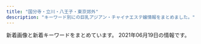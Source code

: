 ```yaml
---
title: "国分寺・立川・八王子・東京郊外"
description: "キーワード別にの巨乳アジアン・チャイナエステ嬢情報をまとめました。"
---
```


新着画像と新着キーワードをまとめています。
2021年06月19日の情報です。

<DmmAffiliateIns />
<KeywordTable
  shops={
    [
    {
        "url": "http://www.mens-hana.info/",
        "station": "JR\u56fd\u5206\u5bfa\u99c5\u5317\u53e3",
        "keywords": {
            "C": 49,
            "E": 2,
            "84": 2,
            "83": 2,
            "D": 2,
            "86": 14,
            "89": 2,
            "85": 38
        },
        "name": "\u82b1",
        "img_links": [
            "http://www.mens-hana.info/img/gm6.png",
            "http://www.mens-hana.info/files/014-02.jpg",
            "http://www.mens-hana.info/files/007.jpg",
            "http://www.mens-hana.info/i/img/line-rec.jpg",
            "http://www.mens-hana.info/files/005.jpg",
            "http://www.mens-hana.info/img/topt4.png",
            "http://www.mens-hana.info/files/002-02.jpg",
            "http://www.mens-hana.info/files/011-02.jpg",
            "http://www.mens-hana.info/files/017.jpg",
            "http://www.mens-hana.info/img/line1.png",
            "http://www.mens-hana.info/files/015-02.jpg",
            "http://www.mens-hana.info/files/013-02.jpg",
            "http://www.mens-hana.info/files/006.jpg",
            "http://www.mens-hana.info/i/img/line-sys.jpg",
            "http://www.mens-hana.info/img/goback.jpg",
            "http://www.mens-hana.info/files/015.jpg",
            "http://www.mens-hana.info/files/009.jpg",
            "http://www.mens-hana.info/i/img/line-staff.jpg",
            "http://www.mens-hana.info/i/img/line-cam.jpg",
            "http://www.mens-hana.info/files/004-02.jpg",
            "http://www.mens-hana.info/img/flower.png",
            "http://www.mens-hana.info/files/012.jpg",
            "http://www.mens-hana.info/files/004.jpg",
            "http://www.mens-hana.info/files/009-02.jpg",
            "http://www.mens-hana.info/files/014.jpg",
            "http://www.mens-hana.info/files/008-02.jpg",
            "http://www.mens-hana.info/img/p3t1.png",
            "http://www.mens-hana.info/img/age.png",
            "http://www.mens-hana.info/files/006-02.jpg",
            "http://www.mens-hana.info/files/005-02.jpg",
            "http://www.mens-hana.info/img/p6t1.png",
            "http://www.mens-hana.info/i/img/line-acc.jpg",
            "http://www.mens-hana.info/files/011.jpg",
            "http://www.mens-hana.info/img/p4t1.png",
            "http://www.mens-hana.info/img/gm3.png",
            "http://www.mens-hana.info/img/new_item.jpg",
            "http://www.mens-hana.info/img/p5t1.png",
            "http://www.mens-hana.info/img/mobile.png",
            "http://www.mens-hana.info/files/017-02.jpg",
            "http://www.mens-hana.info/files/012-02.jpg",
            "http://www.mens-hana.info/img/gm5.png",
            "http://www.mens-hana.info/img/tel.png",
            "http://www.mens-hana.info/img/p2t1.png",
            "http://www.mens-hana.info/img/gm2.png",
            "http://www.mens-hana.info/files/002.jpg",
            "http://www.mens-hana.info/img/fly.png",
            "http://www.mens-hana.info/img/gm1.png",
            "http://www.mens-hana.info/files/013.jpg",
            "http://www.mens-hana.info/files/003-02.jpg",
            "http://www.mens-hana.info/files/007-02.jpg",
            "http://www.mens-hana.info/img/topt2.png",
            "http://www.mens-hana.info/img/frame_m.png",
            "http://www.mens-hana.info/files/003.jpg",
            "http://www.mens-hana.info/img/gm4.png",
            "http://www.mens-hana.info/img/topt1.png",
            "http://www.mens-hana.info/files/008.jpg"
        ]
    },
    {
        "img_links": [
            "https://dear.tyo.cm/images/s_staff.jpg",
            "https://dear.tyo.cm/photos/sites/45/2021/04/2021041514000559.jpeg",
            "https://dear.tyo.cm/images/paypay.jpg",
            "https://dear.tyo.cm/photos/sites/45/2021/05/2021050810175937.jpeg",
            "https://dear.tyo.cm/images/room4.jpg",
            "https://dear.tyo.cm/photos/sites/45/2021/05/2021051715053252.jpeg",
            "https://dear.tyo.cm/photos/sites/45/2021/04/2021041901294194.jpeg",
            "https://dear.tyo.cm/photos/sites/45/2021/04/2021042601303221.jpeg",
            "https://dear.tyo.cm/images/s_info.jpg",
            "https://dear.tyo.cm/photos/sites/45/2021/05/2021051114134011.jpeg",
            "https://dear.tyo.cm/images/room1.jpg",
            "https://dear.tyo.cm/photos/sites/45/2021/04/2021041511091423.jpeg",
            "https://dear.tyo.cm/images/room3.jpg",
            "https://dear.tyo.cm/photos/sites/45/2021/04/2021041913210189.jpeg",
            "https://dear.tyo.cm/photos/sites/45/2021/04/2021042700272993.jpeg",
            "https://esta-kanto.com/img/kanto/esta-200_40.jpg",
            "https://dear.tyo.cm/photos/sites/45/2021/06/202106020239145.jpeg",
            "https://dear.tyo.cm/images/staff0.jpg",
            "https://dear.tyo.cm/photos/sites/45/2021/05/2021051414220966.jpeg",
            "https://dear.tyo.cm/images/1.jpg",
            "https://dear.tyo.cm/photos/sites/45/2021/05/2021052413173674.jpeg",
            "https://dear.tyo.cm/images/koko_200x40.png",
            "https://dear.tyo.cm/photos/sites/45/2021/05/2021052514191662.jpeg",
            "https://dear.tyo.cm/images/bj3.jpg",
            "https://dear.tyo.cm/photos/sites/45/2021/04/2021041320263734.jpeg",
            "https://dear.tyo.cm/photos/sites/45/2021/04/2021042600424857.jpeg",
            "https://dear.tyo.cm/images/s_link.jpg",
            "https://dear.tyo.cm/images/link1.jpg",
            "https://dear.tyo.cm/images/info2.jpg",
            "https://dear.tyo.cm/photos/sites/45/2021/04/2021042000345084.jpeg",
            "https://dear.tyo.cm/photos/sites/45/2021/04/2021041216023877.jpg",
            "https://dear.tyo.cm/images/member.jpg",
            "https://dear.tyo.cm/photos/sites/45/2021/04/2021042615254215.jpeg",
            "https://dear.tyo.cm/photos/sites/45/2021/04/202104151113330.jpeg",
            "https://dear.tyo.cm/photos/sites/45/2021/06/2021060321143580.jpeg",
            "https://dear.tyo.cm/images/room2.jpg",
            "https://dear.tyo.cm/images/bj1.jpg",
            "https://dear.tyo.cm/images/amore.jpg",
            "https://dear.tyo.cm/images/top.jpg",
            "https://dear.tyo.cm/photos/sites/45/2021/04/2021041513543726.jpeg"
        ],
        "keywords": {
            "E": 2,
            "F": 2,
            "\u30bb\u30af\u30b7\u30fc": 1,
            "C": 28,
            "\u4e73": 26,
            "\u5de8\u4e73": 26,
            "D": 10
        },
        "url": "https://dear.tyo.cm/",
        "station": "JR\u516b\u738b\u5b50\u99c5\u5317\u53e3",
        "name": "Dear"
    },
    {
        "keywords": {
            "85": 6,
            "90": 6,
            "88": 6,
            "86": 12
        },
        "url": "https://hachioji-mensesthe.com/",
        "name": "Rouge \uff5e\u30eb\u30fc\u30b8\u30e5\uff5e",
        "station": "JR\u516b\u738b\u5b50\u99c5\u5317\u53e3",
        "img_links": [
            "https://hachioji-mensesthe.com/icon/twitter.png",
            "https://hachioji-mensesthe.com/staff/yuyu-l1.jpg",
            "https://hachioji-mensesthe.com/staff/rie-l3.jpg",
            "https://hachioji-mensesthe.com/staff/miki-s1.jpg",
            "https://hachioji-mensesthe.com/images/esthe2.jpg",
            "https://hachioji-mensesthe.com/staff/miki-l3.jpg",
            "https://hachioji-mensesthe.com/room/room-l4.jpg",
            "https://hachioji-mensesthe.com/staff/yuyu-l2.jpg",
            "https://hachioji-mensesthe.com/staff/miki-top.jpg",
            "https://hachioji-mensesthe.com/staff/riri-l1.jpg",
            "https://hachioji-mensesthe.com/staff/yuyu-s2.jpg",
            "https://hachioji-mensesthe.com/images/qrcode.png",
            "https://hachioji-mensesthe.com/staff/riri-l3.jpg",
            "https://hachioji-mensesthe.com/images/main1.jpg",
            "https://hachioji-mensesthe.com/staff/rie-s2.jpg",
            "https://hachioji-mensesthe.com/staff/rie-l2.jpg",
            "https://hachioji-mensesthe.com/images/clear.png",
            "https://hachioji-mensesthe.com/staff/riri-l2.jpg",
            "https://hachioji-mensesthe.com/massage/2020/12/20/rie-s2.jpg",
            "https://hachioji-mensesthe.com/staff/miki-s2.jpg",
            "https://hachioji-mensesthe.com/staff/rie-l1.jpg",
            "https://hachioji-mensesthe.com/room/room-l3.jpg",
            "https://hachioji-mensesthe.com/images/esthe3.jpg",
            "https://hachioji-mensesthe.com/staff/miki-l1.jpg",
            "https://hachioji-mensesthe.com/images/esthe4.jpg",
            "https://hachioji-mensesthe.com/massage/2020/12/09/L.png",
            "https://hachioji-mensesthe.com/staff/yuyu-s1.jpg",
            "https://hachioji-mensesthe.com/staff/risa-s1.jpg",
            "https://hachioji-mensesthe.com/staff/risa-l3.jpg",
            "https://hachioji-mensesthe.com/icon/line.png",
            "https://hachioji-mensesthe.com/footer/footer-line.png",
            "https://hachioji-mensesthe.com/images/esthe1.jpg",
            "https://hachioji-mensesthe.com/staff/risa-l1.jpg",
            "https://hachioji-mensesthe.com/staff/risa-s3.jpg",
            "https://hachioji-mensesthe.com/staff/riri-s2.jpg",
            "https://hachioji-mensesthe.com/room/room-l2.jpg",
            "https://hachioji-mensesthe.com/staff/miki-s3.jpg",
            "https://hachioji-mensesthe.com/footer/footer-tel.png",
            "https://hachioji-mensesthe.com/staff/yuyu-l3.jpg",
            "https://hachioji-mensesthe.com/staff/risa-s2.jpg",
            "https://hachioji-mensesthe.com/staff/riri-s1.jpg",
            "https://hachioji-mensesthe.com/staff/miki-l2.jpg",
            "https://hachioji-mensesthe.com/icon/yelp.png",
            "https://hachioji-mensesthe.com/staff/rie-s1.jpg",
            "https://hachioji-mensesthe.com/staff/rie-s3.jpg",
            "https://hachioji-mensesthe.com/images/main-sp.jpg",
            "https://hachioji-mensesthe.com/staff/riri-s3.jpg",
            "https://hachioji-mensesthe.com/images/header3.png",
            "https://hachioji-mensesthe.com/footer/footer-staff.png",
            "https://hachioji-mensesthe.com/room/room-l1.jpg",
            "https://hachioji-mensesthe.com/icon/facebook.png",
            "https://hachioji-mensesthe.com/staff/yuyu-top.jpg",
            "https://hachioji-mensesthe.com/staff/risa-l2.jpg",
            "https://hachioji-mensesthe.com/staff/yuyu-s3.jpg",
            "https://hachioji-mensesthe.com/staff/risa-top.jpg"
        ]
    },
    {
        "station": "\u4eac\u738b\u516b\u738b\u5b50\u99c5\u4e2d\u592e\u53e3",
        "img_links": [
            "http://www.crimson.mensest.com/files/007.jpg",
            "http://www.crimson.mensest.com/files/001.jpg",
            "http://www.crimson.mensest.com/files/004.jpg",
            "http://www.crimson.mensest.com/files/002.jpg",
            "http://www.crimson.mensest.com/files/006.jpg",
            "http://www.crimson.mensest.com/files/008.jpg",
            "http://www.crimson.mensest.com/files/005.jpg",
            "http://www.crimson.mensest.com/photo_news/upimg/1219360656bdf1f09e_0.jpg",
            "http://www.crimson.mensest.com/files/009.jpg"
        ],
        "url": "http://www.crimson.mensest.com/",
        "name": "Crimson \uff5e\u30af\u30ea\u30e0\u30be\u30f3\uff5e",
        "keywords": {
            "C": 4,
            "D": 28,
            "86": 4,
            "87": 28
        }
    },
    {
        "keywords": {
            "D": 2,
            "C": 4,
            "86": 4,
            "87": 2
        },
        "station": "\u3072\u3070\u308a\u30f6\u4e18\u99c5\u5357\u53e3",
        "name": "\u871c\u306e\u5473",
        "url": "http://www.mitsunoaji.esturl.com/",
        "img_links": [
            "http://www.mitsunoaji.esturl.com/images/top.png",
            "http://www.mitsunoaji.esturl.com/files/002-03.jpg",
            "http://www.mitsunoaji.esturl.com/images/news.jpg",
            "http://www.mitsunoaji.esturl.com/files/001.jpg",
            "http://www.mitsunoaji.esturl.com/files/003-02.jpg",
            "http://www.mitsunoaji.esturl.com/files/002-02.jpg",
            "http://www.mitsunoaji.esturl.com/files/003.jpg",
            "http://www.mitsunoaji.esturl.com/files/001-03.jpg",
            "http://www.mitsunoaji.esturl.com/images/staff_s.png",
            "http://www.mitsunoaji.esturl.com/files/001-02.jpg",
            "http://www.mitsunoaji.esturl.com/files/003-03.jpg",
            "http://www.mitsunoaji.esturl.com/images/link_s.png",
            "http://www.mitsunoaji.esturl.com/files/002.jpg"
        ]
    },
    {
        "name": "\u5bc4\u308a\u9053",
        "keywords": {},
        "station": "JR\u56fd\u5206\u5bfa\u99c5\u5357\u53e3",
        "url": "http://yorimichi.tyo.cm/",
        "img_links": []
    },
    {
        "name": "\u6843\u9999",
        "img_links": [
            "http://momoka.este.work/top.png",
            "http://momoka.este.work/2019121106172252.jpg",
            "http://momoka.este.work/s_news.jpg",
            "http://momoka.este.work/end.png",
            "http://momoka.este.work/mens-esthe1.png",
            "http://momoka.este.work/room3.jpg",
            "http://momoka.este.work/room2.jpg",
            "http://momoka.este.work/s_link.jpg",
            "http://momoka.este.work/room1.jpg",
            "http://momoka.este.work/2019123003062327.jpg",
            "http://momoka.este.work/2019121106171659.jpg",
            "http://momoka.este.work/2019121106171979.jpg",
            "http://momoka.este.work/mobile.jpg",
            "http://momoka.este.work/2019121106173083.jpg",
            "http://momoka.este.work/s_staff.jpg",
            "http://momoka.este.work/2019121106170955.jpg",
            "http://momoka.este.work/room4.jpg",
            "http://momoka.este.work/nbj2.jpg"
        ],
        "url": "http://momoka.este.work/",
        "keywords": {
            "83": 1,
            "87": 3,
            "C": 1,
            "86": 1,
            "85": 1,
            "D": 5
        },
        "station": "\u4e45\u7c73\u5ddd\u99c5\u5317\u53e3"
    },
    {
        "station": "\u3072\u3070\u308a\u30f6\u4e18\u99c5\u5317\u53e3",
        "keywords": {},
        "img_links": [
            "http://joten.work/images/mobile.jpg",
            "http://joten.work/img/risa1.jpg",
            "http://joten.work/images/rec2.png",
            "http://joten.work/images/ta.jpg",
            "http://joten.work/images/newface_t.png",
            "http://joten.work/images/menu/interior.jpg",
            "http://joten.work/images/rec3.png",
            "http://joten.work/images/staff_t.jpg",
            "http://joten.work/images/int2.png",
            "http://joten.work/images/rec1.png",
            "http://joten.work/images/menu/staff.jpg",
            "http://joten.work/images/head.png",
            "http://joten.work/images/tel.jpg",
            "http://joten.work/images/sys4.jpg",
            "http://joten.work/images/sys1.jpg",
            "http://joten.work/images/menu/top.jpg",
            "http://joten.work/images/int1.png",
            "http://joten.work/images/news.png",
            "http://joten.work/img/sayaka1.jpg",
            "http://joten.work/staff/risa.jpg",
            "http://joten.work/images/sys2.jpg",
            "http://joten.work/images/sys3.jpg",
            "http://joten.work/images/interior_t.jpg",
            "http://joten.work/staff/sayaka.jpg"
        ],
        "name": "\u8212\u5824\u82d1 \uff5e\u30b8\u30e7\u30c6\u30a4\u30a8\u30f3\uff5e",
        "url": "http://joten.work/"
    },
    {
        "name": "\u30d4\u30f3\u30af\u30ac\u30fc\u30eb",
        "keywords": {},
        "img_links": [
            "http://bijin.estms.info/up/newsimg/20210303031951mmexport1614662969615_mr1614705824817_mh1614708399542.jpg",
            "http://bijin.estms.info/up/uploads/20201016170513h.jpg",
            "http://bijin.estms.info/up/uploads/20200406213527yuna1.jpg",
            "http://bijin.estms.info/up/uploads/201911180721076EB6EE65-B4D3-49CC-B10D-FFCADDD8F51D.jpeg",
            "http://bijin.estms.info/up/uploads/20191213191915E4816BC5-8C62-407B-A6ED-C87D0F0F46EC.jpeg",
            "http://bijin.estms.info/images/top_pickup.png",
            "http://bijin.estms.info/up/newsimg/20210217123132MYXJ_20210209211243608_fast_mh1613462872557.jpg",
            "http://bijin.estms.info/images/tel.png",
            "http://bijin.estms.info/up/newsimg/20210331004107mi.jpg",
            "http://bijin.estms.info/up/uploads/2019121319191596C90C3E-6F98-4408-8DB6-F1278D52BEF8.jpeg",
            "http://bijin.estms.info/up/uploads/20201005203401thumbnail_IMG_6686.jpg",
            "http://bijin.estms.info/up/uploads/2019110620470700D464B9-FADE-417C-B2D3-ADCCA8F79F09.jpeg",
            "http://bijin.estms.info/up/uploads/20190831100054image.jpeg",
            "http://bijin.estms.info/up/uploads/202002032232405330A00F-9036-47F6-9444-FEF00ACC443C.jpeg",
            "http://bijin.estms.info/up/uploads/20200406213457ai.jpg",
            "http://bijin.estms.info/up/uploads/20190626204244naaa.jpg",
            "http://bijin.estms.info/up/uploads/20191014225239rina.jpg",
            "http://bijin.estms.info/images/r4.jpg",
            "http://bijin.estms.info/up/uploads/20190430121942RCKF3078.jpg",
            "http://bijin.estms.info/up/uploads/20200121001247FF252499-7BDC-480E-BC20-F0D33285CC2B.jpeg",
            "http://bijin.estms.info/up/uploads/20200819222125mik.jpg",
            "http://bijin.estms.info/up/newsimg/20201219120625mmexport1608274227813_mr1608275553768.jpg",
            "http://bijin.estms.info/up/uploads/20190611075455image.jpeg",
            "http://bijin.estms.info/up/uploads/20190424151005haru.jpg",
            "http://bijin.estms.info/up/uploads/20190310191122emi1.jpg",
            "http://bijin.estms.info/up/uploads/201912132254460EDB9A1F-C26F-42D3-9D9F-4859D6ACF118.jpeg",
            "http://bijin.estms.info/images/t2.jpg",
            "http://bijin.estms.info/images/r3.jpg",
            "http://bijin.estms.info/up/uploads/202001210012472FD8035D-E181-4CC8-91C9-411154468BE0.jpeg",
            "http://bijin.estms.info/up/uploads/2020011123332722.jpg",
            "http://bijin.estms.info/up/uploads/20201220222426yu.jpg",
            "http://bijin.estms.info/up/uploads/20191017072128216A9A55-5AC4-4940-835D-FB551634C6E6.jpeg",
            "http://bijin.estms.info/up/uploads/20191213191915F8D7E171-6B72-4E9D-BAE6-95764C2481B9.jpeg",
            "http://bijin.estms.info/up/uploads/20210304174315yy1.jpg",
            "http://bijin.estms.info/up/uploads/20201217003849rr.jpg",
            "http://bijin.estms.info/up/uploads/20200819222125miko.jpg",
            "http://bijin.estms.info/up/uploads/201911051624233BB9B4A5-25B8-4ACA-A6C4-B819FAC4075C.jpeg",
            "http://bijin.estms.info/up/uploads/20190626204244naa.jpg",
            "http://bijin.estms.info/up/uploads/2020012010213518DC6BF5-40C1-4A5F-88A9-48EFDA79AC27.jpeg",
            "http://bijin.estms.info/up/uploads/20200406213536yuna.jpg",
            "http://bijin.estms.info/up/uploads/20210602152221mo.jpg",
            "http://bijin.estms.info/up/uploads/2020011707213997E7D3ED-E846-45D2-BE23-3A9EA27C99E5.jpeg",
            "http://bijin.estms.info/up/uploads/20201217003900rr1.jpg",
            "http://bijin.estms.info/up/uploads/201910150727064AEE5CC2-79ED-4E66-9DE0-B5C435D880C2.jpeg",
            "http://bijin.estms.info/up/uploads/20190602230214image.jpeg",
            "http://bijin.estms.info/up/uploads/20190824212918LJJT6902.jpg",
            "http://bijin.estms.info/up/uploads/20200117072212A6B1AABA-580A-476E-9289-473C6EBAEAEA.jpeg",
            "http://bijin.estms.info/up/uploads/20190430125157XTFS2133.jpg",
            "http://bijin.estms.info/up/uploads/201912021030562C17E879-4CFB-416F-A8C4-2951B0F2205B.jpeg",
            "http://bijin.estms.info/up/uploads/20210520233443mi.jpg",
            "http://bijin.estms.info/up/uploads/20200712231007yuri.jpg",
            "http://bijin.estms.info/up/uploads/20210613220438eri.jpg",
            "http://bijin.estms.info/up/uploads/20201220222426y.jpg",
            "http://bijin.estms.info/up/uploads/201910170721068B044B14-FAA2-4575-B987-3D0C526278FB.jpeg",
            "http://bijin.estms.info/up/uploads/20190602230156image.jpeg",
            "http://bijin.estms.info/up/uploads/20201008173812y1.jpg",
            "http://bijin.estms.info/up/uploads/20210304174253yum.jpg",
            "http://bijin.estms.info/up/uploads/202001201021517F471254-F426-4D22-8198-E0392BEB2618.jpeg",
            "http://bijin.estms.info/up/uploads/20190512145422ai.jpg",
            "http://bijin.estms.info/up/uploads/20191015072706274D8AA4-F27F-41E1-B40F-28CEEDCC8339.jpeg",
            "http://bijin.estms.info/up/uploads/20200406213506raki.jpg",
            "http://bijin.estms.info/up/uploads/20200730001205eri.jpg",
            "http://bijin.estms.info/up/uploads/20191118072033DC193570-75FC-4101-8931-9917C4584482.jpeg",
            "http://bijin.estms.info/up/newsimg/20210613174103mmexport1623572454294_mr1623573151617.jpg",
            "http://bijin.estms.info/up/uploads/20200406213449ai1.jpg",
            "http://bijin.estms.info/up/uploads/20210304174301ym.jpg",
            "http://bijin.estms.info/up/uploads/20191118072051423B39CB-95FB-4F88-B6F9-237745081B01.jpeg",
            "http://bijin.estms.info/up/uploads/20191002121102E9E57D38-E21B-4027-92DB-F139042F686A.jpeg",
            "http://bijin.estms.info/up/uploads/2020011123383520181216000901sor.jpg",
            "http://bijin.estms.info/up/uploads/20210602152233m.jpg",
            "http://bijin.estms.info/up/uploads/20191028175611nene.jpg",
            "http://bijin.estms.info/up/uploads/20191002121121328B75FF-E54B-4F1A-999B-05804A859FE6.jpeg",
            "http://bijin.estms.info/up/uploads/20180107000626image.jpeg",
            "http://bijin.estms.info/images/r2.jpg",
            "http://bijin.estms.info/up/uploads/20201005203352thumbnail_IMG_6687.jpg",
            "http://bijin.estms.info/up/uploads/20190824212918DWZR9680.jpg",
            "http://bijin.estms.info/up/uploads/20210304174335yy.jpg",
            "http://bijin.estms.info/up/uploads/20210218144912ai.jpg",
            "http://bijin.estms.info/up/uploads/20190424151005har.jpg",
            "http://bijin.estms.info/up/uploads/20190829230957hani.jpg",
            "http://bijin.estms.info/up/uploads/20190310191122emi.jpg",
            "http://bijin.estms.info/up/uploads/20190611075507image.jpeg",
            "http://bijin.estms.info/up/newsimg/202106021429141622606196746_mh1622609168106_mr1622611231034.jpg",
            "http://bijin.estms.info/up/uploads/20191106204707A3EB6328-3B05-4BE7-8E96-27A1C6F46231.jpeg",
            "http://bijin.estms.info/up/uploads/202002032232405E8F4BDF-8802-4EBC-A1EF-AD51378519E7.jpeg",
            "http://bijin.estms.info/up/uploads/202005180731156A797D2C-B69E-4345-B776-BA05CAB5E487.jpeg",
            "http://bijin.estms.info/images/r1.jpg",
            "http://bijin.estms.info/up/uploads/20201008173803y.jpg"
        ],
        "station": "\u4e45\u7c73\u5ddd\u99c5\u5357\u53e3",
        "url": "http://bijin.estms.info/"
    },
    {
        "station": "JR\u798f\u751f\u99c5\u6771\u53e3",
        "img_links": [
            "http://tenoon.xyz/images/zi_link.png",
            "http://tenoon.xyz/images/new1.jpg",
            "http://tenoon.xyz/images/mobile.jpg",
            "http://tenoon.xyz/images/g2.jpg",
            "http://tenoon.xyz/images/r4.jpg",
            "http://tenoon.xyz/images/top.jpg",
            "http://tenoon.xyz/images/r3.jpg",
            "http://tenoon.xyz/images/ma.jpg",
            "http://tenoon.xyz/images/r2.jpg",
            "http://tenoon.xyz/images/r1.jpg",
            "http://tenoon.xyz/images/1.png",
            "http://tenoon.xyz/images/g0.jpg",
            "http://tenoon.xyz/images/g5.jpg",
            "http://tenoon.xyz/images/3.png",
            "http://tenoon.xyz/images/g3.jpg",
            "http://tenoon.xyz/images/zi_staff.png",
            "http://tenoon.xyz/images/g1.jpg",
            "http://tenoon.xyz/images/maga.png",
            "http://tenoon.xyz/images/lanlan.jpg",
            "http://tenoon.xyz/images/g6.jpg"
        ],
        "url": "http://tenoon.xyz/",
        "keywords": {
            "C": 15
        },
        "name": "\u624b\u306e\u6e29"
    },
    {
        "name": "\u30a2\u30ed\u30de\u30e9\u30d6",
        "keywords": {},
        "img_links": [
            "http://menlog.net/link/menlog8831.jpg",
            "http://aromalove.est-u.com/images/staff_06.jpg",
            "http://aromalove.est-u.com/images/index_04.jpg",
            "http://aromalove.est-u.com/images/index_01.jpg",
            "http://aromalove.est-u.com/images/s5.jpg",
            "http://aromalove.est-u.com/images/s2.jpg",
            "http://aromalove.est-u.com/images/index_06.jpg",
            "http://aromalove.est-u.com/images/s3.jpg",
            "http://aromalove.est-u.com/images/index_03.jpg",
            "http://aromalove.est-u.com/images/s4.jpg",
            "http://aromalove.est-u.com/images/index2_03.jpg",
            "http://aromalove.est-u.com/images/index3_03.jpg",
            "http://aromalove.est-u.com/images/index_10.jpg",
            "http://aromalove.est-u.com/images/aromalove8831.jpg",
            "http://aromalove.est-u.com/images/s1.jpg",
            "http://aromalove.est-u.com/images/index2_02.jpg",
            "http://aromalove.est-u.com/images/index_02.jpg",
            "http://aromalove.est-u.com/images/index_08.jpg"
        ],
        "station": "JR\u516b\u738b\u5b50\u99c5\u5317\u53e3",
        "url": "http://aromalove.est-u.com/"
    },
    {
        "keywords": {
            "C": 12,
            "86": 12,
            "D": 30,
            "87": 30
        },
        "station": "JR\u7fbd\u6751\u99c5\u897f\u53e3",
        "url": "http://www.sugoi.relaxmens.com/",
        "name": "\u3059\u3054\u3044\u7652\u3057",
        "img_links": [
            "http://www.sugoi.relaxmens.com/images/sp_tit_therapist.png",
            "http://www.sugoi.relaxmens.com/files/001.jpg",
            "http://www.sugoi.relaxmens.com/images/img_tel.png",
            "http://www.sugoi.relaxmens.com/files/003.jpg",
            "http://www.sugoi.relaxmens.com/photo_news/upimg/7403160c0713d003f7_0.jpg",
            "http://www.sugoi.relaxmens.com/files/009.jpg",
            "http://www.sugoi.relaxmens.com/images/maining.jpg",
            "http://www.sugoi.relaxmens.com/files/002.jpg",
            "http://www.sugoi.relaxmens.com/files/008.jpg",
            "http://www.sugoi.relaxmens.com/files/005.jpg",
            "http://www.sugoi.relaxmens.com/files/004.jpg",
            "http://www.sugoi.relaxmens.com/images/top.jpg",
            "http://www.sugoi.relaxmens.com/photo_news/upimg/92870607fed96d0b40_0.jpg",
            "http://www.sugoi.relaxmens.com/images/sp_top.jpg",
            "http://www.sugoi.relaxmens.com/images/tit_new.png",
            "http://www.sugoi.relaxmens.com/photo_news/upimg/551406073a6d931de2_0.jpg",
            "http://www.sugoi.relaxmens.com/photo_news/upimg/7403160c0713d003f7_1.jpg",
            "http://www.sugoi.relaxmens.com/images/sp_tit_new.png",
            "http://www.sugoi.relaxmens.com/images/tit_therapist.png"
        ]
    },
    {
        "name": "\u6c99\u7f85\u6c99-\u30b5\u30e9\u30b5-",
        "keywords": {
            "D": 4,
            "87": 4,
            "85": 4,
            "C": 34,
            "83": 16,
            "88": 8,
            "84": 12
        },
        "station": "\u6771\u4e45\u7559\u7c73\u99c5\u5317\u53e3",
        "url": "http://www.a-salasa.com/",
        "img_links": [
            "http://www.a-salasa.com/i/img/operation/img_service_01.png",
            "http://www.a-salasa.com/i/img/operation/img_service_03.png",
            "http://www.a-salasa.com/files/0133-03.jpg",
            "http://www.a-salasa.com/img/top/img_service_03.png",
            "http://www.a-salasa.com/i/img/shop/t1.jpg",
            "http://www.a-salasa.com/files/046.jpg",
            "http://www.a-salasa.com/files/0104-03.jpg",
            "http://www.a-salasa.com/files/0132.jpg",
            "http://www.a-salasa.com/img/material/gm4_rollout.png",
            "http://www.a-salasa.com/files/046-03.jpg",
            "http://www.a-salasa.com/img/material/top_t3.png",
            "http://www.a-salasa.com/files/0126-02.jpg",
            "http://www.a-salasa.com/files/0129.jpg",
            "http://www.a-salasa.com/files/0132-02.jpg",
            "http://www.a-salasa.com/files/0126.jpg",
            "http://www.a-salasa.com/i/img/shop/t4.jpg",
            "http://www.a-salasa.com/files/0133.jpg",
            "http://www.a-salasa.com/img/top/img_service_05.png",
            "http://www.a-salasa.com/img/material/01.jpg",
            "http://www.a-salasa.com/img/material/p2_ct1.png",
            "http://www.a-salasa.com/files/0129-02.jpg",
            "http://www.a-salasa.com/img/material/frameback.png",
            "http://www.a-salasa.com/files/0133-02.jpg",
            "http://www.a-salasa.com/img/material/camp20190808.jpg",
            "http://www.a-salasa.com/files/0131-03.jpg",
            "http://www.a-salasa.com/i/img/operation/img_service_05.png",
            "http://www.a-salasa.com/files/0104.jpg",
            "http://www.a-salasa.com/img/material/gm6_rollout.png",
            "http://www.a-salasa.com/files/0127.jpg",
            "http://www.a-salasa.com/img/material/top_pickback.png",
            "http://www.a-salasa.com/img/material/p3_ct1.png",
            "http://www.a-salasa.com/files/0132-03.jpg",
            "http://www.a-salasa.com/i/img/operation/img_service_06.png",
            "http://www.a-salasa.com/img/material/top_t1.png",
            "http://www.a-salasa.com/img/material/camp20200128.jpg",
            "http://www.a-salasa.com/img/material/p4_ct1.png",
            "http://www.a-salasa.com/files/35.jpg",
            "http://www.a-salasa.com/files/39.jpg",
            "http://www.a-salasa.com/img/material/frames.png",
            "http://www.a-salasa.com/img/material/gm3_rollout.png",
            "http://www.a-salasa.com/img/koko_120x60.png",
            "http://www.a-salasa.com/img/material/p3_ct2.png",
            "http://www.a-salasa.com/files/0130-02.jpg",
            "http://www.a-salasa.com/files/39-02.jpg",
            "http://www.a-salasa.com/files/35-03.jpg",
            "http://www.a-salasa.com/img/material/gm2_rollout.png",
            "http://www.a-salasa.com/img/material/gm1_rollout.png",
            "http://www.a-salasa.com/files/0126-03.jpg",
            "http://www.a-salasa.com/i/img/operation/img_service_04.png",
            "http://www.a-salasa.com/i/img/shop/t3.jpg",
            "http://www.a-salasa.com/img/material/att.png",
            "http://www.a-salasa.com/img/material/age.png",
            "http://www.a-salasa.com/files/0131-02.jpg",
            "http://www.a-salasa.com/files/0131.jpg",
            "http://www.a-salasa.com/i/img/shop/t2.jpg",
            "http://www.a-salasa.com/files/046-02.jpg",
            "http://www.a-salasa.com/img/top/img_service_06.png",
            "http://www.a-salasa.com/files/0104-02.jpg",
            "http://www.a-salasa.com/img/material/top_t5.png",
            "http://www.a-salasa.com/img/top/img_service_02.png",
            "http://www.a-salasa.com/img/material/gm5_rollout.png",
            "http://www.a-salasa.com/files/39-03.jpg",
            "http://www.a-salasa.com/img/material/top_t4.png",
            "http://www.a-salasa.com/index3.jpg",
            "http://www.a-salasa.com/img/material/backlistbtn.png",
            "http://www.a-salasa.com/img/material/top_t2.png",
            "http://www.a-salasa.com/files/0127-03.jpg",
            "http://www.a-salasa.com/img/material/p7_ct1.png",
            "http://www.a-salasa.com/img/top/img_service_01.png",
            "http://www.a-salasa.com/img/material/p5_ct1.png",
            "http://www.a-salasa.com/i/img/top-i.jpg",
            "http://www.a-salasa.com/files/0130.jpg",
            "http://www.a-salasa.com/files/0130-03.jpg",
            "http://www.a-salasa.com/files/35-02.jpg",
            "http://www.a-salasa.com/files/0129-03.jpg",
            "http://www.a-salasa.com/files/0127-02.jpg",
            "http://www.a-salasa.com/img/top/img_service_04.png"
        ]
    },
    {
        "url": "http://akishima.xyz/",
        "keywords": {},
        "name": "\u610f",
        "station": "JR\u662d\u5cf6\u99c5\u5357\u53e3",
        "img_links": [
            "http://akishima.xyz/images/bottom_7.png",
            "http://akishima.xyz/images/g1.jpg",
            "http://akishima.xyz/images/newface.png",
            "http://akishima.xyz/images/g2.jpg",
            "http://akishima.xyz/images/bottom_02.png",
            "http://akishima.xyz/images/bottom_06.png",
            "http://akishima.xyz/images/g7.jpg",
            "http://akishima.xyz/images/bottom_03.png",
            "http://akishima.xyz/images/bottom_04.png",
            "http://akishima.xyz/images/bottom_05.png",
            "http://akishima.xyz/images/bottom_01.png",
            "http://akishima.xyz/images/top.png",
            "http://akishima.xyz/images/g5.jpg",
            "http://akishima.xyz/images/g3.jpg",
            "http://akishima.xyz/images/mobile.png"
        ]
    },
    {
        "name": "\u30d0\u30a4\u30aa\u30ec\u30c3\u30c8",
        "img_links": [
            "http://esthe-aroma.in.net/img/h1.png",
            "http://esthe-aroma.in.net/img/tit1.png",
            "http://esthe-aroma.in.net/img/m2.png",
            "http://esthe-aroma.in.net/img/cg07.jpg",
            "http://esthe-aroma.in.net/img/slide2-3.jpg",
            "http://esthe-aroma.in.net/img/tit5.png",
            "http://esthe-aroma.in.net/img/m3.png",
            "http://esthe-aroma.in.net/img/slide2-1.jpg",
            "http://esthe-aroma.in.net/img/cg01.jpg",
            "http://esthe-aroma.in.net/img/open.png",
            "http://esthe-aroma.in.net/img/m6.png",
            "http://esthe-aroma.in.net/img/cg02.jpg",
            "http://esthe-aroma.in.net/img/m1.png",
            "http://esthe-aroma.in.net/img/tit2.png",
            "http://esthe-aroma.in.net/img/slide2-4.jpg",
            "http://esthe-aroma.in.net/img/cp-desc1.png",
            "http://esthe-aroma.in.net/img/toph.png",
            "http://esthe-aroma.in.net/img/m4.png",
            "http://esthe-aroma.in.net/img/cg06.jpg",
            "http://esthe-aroma.in.net/img/cg05.jpg",
            "http://esthe-aroma.in.net/img/tit6.png",
            "http://esthe-aroma.in.net/img/tit3.png",
            "http://esthe-aroma.in.net/img/phone.png",
            "http://esthe-aroma.in.net/img/tel2.png",
            "http://esthe-aroma.in.net/img/slide2-2.jpg",
            "http://esthe-aroma.in.net/img/cp-desc1sp.png",
            "http://esthe-aroma.in.net/img/cp-ttl.png",
            "http://esthe-aroma.in.net/img/tit4.png",
            "http://esthe-aroma.in.net/img/m5.png",
            "http://esthe-aroma.in.net/img/cg03.jpg"
        ],
        "url": "http://esthe-aroma.in.net/",
        "station": "JR\u6b66\u8535\u5883\u99c5\u5317\u53e3",
        "keywords": {
            "D": 35,
            "E": 7
        }
    },
    {
        "keywords": {
            "C": 12
        },
        "url": "http://lafesta.jpest.net/",
        "img_links": [
            "http://lafesta.jpest.net/uploads//sites/44/2021/05/tit-newface.png",
            "http://lafesta.jpest.net/uploads//sites/44/2021/05/r3.jpg",
            "http://lafesta.jpest.net/uploads//sites/44/elementor/thumbs/g1-1-p7qb2hj1i2ylo4a9qc056itu743c3tpqsh5b42hk9c.jpg",
            "http://lafesta.jpest.net/uploads//sites/44/2021/05/r6.jpg",
            "http://lafesta.jpest.net/uploads//sites/44/2021/05/g5-1.jpg",
            "http://lafesta.jpest.net/uploads//sites/44/elementor/thumbs/g5-1-p7q7r6ug5ssytuo4ns83lfw0hn8sg2youma02surr6.jpg",
            "http://lafesta.jpest.net/uploads//sites/44/2021/05/n-03.png",
            "http://lafesta.jpest.net/uploads//sites/44/2021/05/top-3.png",
            "http://lafesta.jpest.net/uploads//sites/44/2021/05/g6-1.jpg",
            "http://lafesta.jpest.net/uploads//sites/44/elementor/thumbs/g3-1-p7qb3wabsw1jr5c4tgkdahbypyanwt5sg27pozvqpu.jpg",
            "http://lafesta.jpest.net/uploads//sites/44/elementor/thumbs/g6-1-p7q7qavxpfl7v3yjuees8nycajmb6dfte83hre65mq.jpg",
            "http://lafesta.jpest.net/uploads//sites/44/elementor/thumbs/g1-1-p7qb2hj1ju42c7dv1umiju52n58ud5ka92zhs1z01u.jpg",
            "http://lafesta.jpest.net/uploads//sites/44/2021/05/tel_top-3.png",
            "http://lafesta.jpest.net/uploads//sites/44/2021/05/g2-1.jpg",
            "http://lafesta.jpest.net/uploads//sites/44/elementor/thumbs/g2-1-p7qb36wood2t1oczxnlfx5qiojrr4zd1ckllqixddu.jpg",
            "http://lafesta.jpest.net/uploads//sites/44/elementor/thumbs/g4-1-p7qb4iugb5qytpbru7p1l0bsj61ys7st2k16jngus0.jpg",
            "http://lafesta.jpest.net/uploads//sites/44/2021/05/g3-1.jpg",
            "http://lafesta.jpest.net/uploads//sites/44/2021/05/r2.jpg",
            "http://lafesta.jpest.net/uploads//sites/44/2021/05/r1.jpg",
            "http://lafesta.jpest.net/uploads//sites/44/2021/05/g1-1.jpg",
            "http://lafesta.jpest.net/uploads//sites/44/elementor/thumbs/g4-1-p7qb4iugcwwfhsfd5qbeybn0z77h1jncj5vd7myaki.jpg",
            "http://lafesta.jpest.net/uploads//sites/44/2021/05/g4-1.jpg",
            "http://lafesta.jpest.net/uploads//sites/44/2021/05/tite_staff.png",
            "http://lafesta.jpest.net/uploads//sites/44/2021/05/tit-new.png",
            "http://lafesta.jpest.net/uploads//sites/44/2021/05/r5-1.jpg",
            "http://lafesta.jpest.net/uploads//sites/44/2021/05/mobile.png",
            "http://lafesta.jpest.net/uploads//sites/44/elementor/thumbs/g6-1-p7q7qavxnofr70uyivsevcn3uigsx1l9xm9b3eopu8.jpg",
            "http://lafesta.jpest.net/uploads//sites/44/elementor/thumbs/g5-1-p7q7r6ug41ni5rkjc9lq84ks1m3a6r45e0ftetdbyo.jpg",
            "http://lafesta.jpest.net/uploads//sites/44/2021/05/tite-staff.png"
        ],
        "station": "\u56fd\u5206\u5bfa\u99c5\u5317\u53e3",
        "name": "LA FESTA\u30fb\u30e9\u30d5\u30a7\u30b9\u30bf"
    },
    {
        "url": "http://www.manshun-relax.xyz/",
        "img_links": [
            "http://www.manshun-relax.xyz/images/b-tel.png",
            "http://www.manshun-relax.xyz/photo_news/upimg/141125caee64562cdf_0.jpg",
            "http://www.manshun-relax.xyz/images/rsubt3.png",
            "http://www.manshun-relax.xyz/photo_news/upimg/156215d3abbcabeb19_1.jpg",
            "http://www.manshun-relax.xyz/images/m3.jpg",
            "http://www.manshun-relax.xyz/photo_news/upimg/1131560a4f9a26f066_0.jpg",
            "http://www.manshun-relax.xyz/images/slider-img001.jpg",
            "http://www.manshun-relax.xyz/files/008.jpg",
            "http://www.manshun-relax.xyz/images/m6.jpg",
            "http://www.manshun-relax.xyz/images/m2.jpg",
            "http://www.manshun-relax.xyz/images/rsubt7.png",
            "http://www.manshun-relax.xyz/images/rsubt2.png",
            "http://www.manshun-relax.xyz/images/rsubt1.png",
            "http://www.manshun-relax.xyz/images/m1.jpg",
            "http://www.manshun-relax.xyz/images/rsubt5.png",
            "http://www.manshun-relax.xyz/files/004.jpg",
            "http://www.manshun-relax.xyz/files/009.jpg",
            "http://www.manshun-relax.xyz/files/005.jpg",
            "http://www.manshun-relax.xyz/images/rsubt6.png",
            "http://www.manshun-relax.xyz/files/002.jpg",
            "http://www.manshun-relax.xyz/files/001.jpg",
            "http://www.manshun-relax.xyz/files/003.jpg",
            "http://www.manshun-relax.xyz/images/m4.jpg",
            "http://www.manshun-relax.xyz/images/b-online.png",
            "http://www.manshun-relax.xyz/files/007.jpg",
            "http://www.manshun-relax.xyz/images/rsubt4.png",
            "http://www.manshun-relax.xyz/photo_news/upimg/375105f3745e630f9c_0.jpg",
            "http://www.manshun-relax.xyz/files/010.jpg",
            "http://www.manshun-relax.xyz/photo_news/upimg/156215d3abbcabeb19_0.jpg",
            "http://www.manshun-relax.xyz/photo_news/upimg/141125caee64562cdf_1.jpg"
        ],
        "station": "JR\u516b\u738b\u5b50\u99c5\u5317\u53e3",
        "keywords": {
            "86": 40,
            "\u80f8": 2,
            "D": 64,
            "88": 16,
            "87": 16
        },
        "name": "\u6e80\u6625"
    },
    {
        "station": "JR\u516b\u738b\u5b50\u99c5\u5317\u53e3",
        "keywords": {
            "\u30bb\u30af\u30b7\u30fc": 1,
            "E": 41,
            "F": 2,
            "87": 9,
            "85": 61,
            "86": 13,
            "D": 40
        },
        "name": "\u516b\u738b\u5b50\u871c\u5922",
        "url": "https://es-cream.tokyo/",
        "img_links": [
            "https://es-cream.tokyo/wp-content/uploads/2019/09/WeChat-Image_20190911125852-200x300.jpg",
            "https://es-cream.tokyo/wp-content/themes/template-salon2/images/newface-ttl.jpg",
            "https://es-cream.tokyo/wp-content/uploads/2019/05/WeChat-Image_20190517141814-422x750.jpg",
            "https://es-cream.tokyo/wp-content/uploads/2021/01/WeChat-Image_20210112113002.jpg",
            "https://es-cream.tokyo/wp-content/uploads/2019/06/WeChat-Image_20190607173911.jpg",
            "https://es-cream.tokyo/wp-content/uploads/2021/02/WeChat-Image_20210218174311.jpg",
            "https://es-cream.tokyo/wp-content/uploads/2019/03/WeChat-Image_20190330130050-698x1024.jpg",
            "https://es-cream.tokyo/wp-content/themes/template-salon2/images/main-img2.jpg",
            "https://es-cream.tokyo/wp-content/uploads/2021/02/WeChat-Image_20210218174257.jpg",
            "https://es-cream.tokyo/wp-content/uploads/2020/04/WeChat-Image_20200413174323.jpg",
            "https://es-cream.tokyo/wp-content/uploads/2019/04/WeChat-Image_20190417211734.jpg",
            "https://es-cream.tokyo/wp-content/uploads/2020/08/WeChat-Image_20200829205301.jpg",
            "https://es-cream.tokyo/wp-content/uploads/2020/07/WeChat-Image_20200703123629.jpg",
            "https://es-cream.tokyo/wp-content/uploads/2019/06/WeChat-Image_20190610230334.jpg",
            "https://es-cream.tokyo/wp-content/uploads/2019/05/WeChat-Image_20190517141814.jpg",
            "https://es-cream.tokyo/wp-content/uploads/2018/04/pickup2-224x300.jpg",
            "https://es-cream.tokyo/wp-content/uploads/2019/06/WeChat-Image_20190607173916.jpg",
            "https://es-cream.tokyo/wp-content/uploads/2020/02/WeChat-Image_20200210121526-200x300.jpg",
            "https://es-cream.tokyo/wp-content/themes/template-salon2/images/m-info.png",
            "https://es-cream.tokyo/wp-content/uploads/2020/02/WeChat-Image_20200210121526.jpg",
            "http://es-cream.tokyo/wp-content/uploads/2019/12/1ed5c1c5fbbb849a52bb037f487dfb48.png",
            "https://es-cream.tokyo/wp-content/uploads/2019/12/WeChat-Image_20191206183034.jpg",
            "https://es-cream.tokyo/wp-content/uploads/2020/04/WeChat-Image_20200409165811.jpg",
            "https://es-cream.tokyo/wp-content/uploads/2019/03/WeChat-Image_20190323191717.jpg",
            "https://es-cream.tokyo/wp-content/uploads/2019/10/WeChat-Image_20191021151113.jpg",
            "https://es-cream.tokyo/wp-content/uploads/2019/06/WeChat-Image_20190610173440.jpg",
            "https://es-cream.tokyo/wp-content/uploads/2019/12/WeChat-Image_20191223160307.jpg",
            "https://es-cream.tokyo/wp-content/uploads/2019/07/WeChat-Image_20190703174151.jpg",
            "https://es-cream.tokyo/wp-content/uploads/2018/04/1-1-200x300.jpg",
            "https://es-cream.tokyo/wp-content/uploads/2020/12/WeChat-Image_20201211200333.jpg",
            "https://es-cream.tokyo/wp-content/uploads/2019/08/WeChat-Image_20190827142201.jpg",
            "https://es-cream.tokyo/wp-content/uploads/2019/02/1WeChat-Image_20190201215450.jpg",
            "https://es-cream.tokyo/wp-content/uploads/2019/11/WeChat-Image_20191125122405.jpg",
            "https://es-cream.tokyo/wp-content/uploads/2020/10/WeChat-Image_20201016173923.jpg",
            "https://es-cream.tokyo/wp-content/uploads/2019/09/WeChat-Image_20191017130455.jpg",
            "https://es-cream.tokyo/wp-content/uploads/2021/01/WeChat-Image_20210112112948.jpg",
            "https://es-cream.tokyo/wp-content/uploads/2021/05/WeChat-Image_20210506193811.jpg",
            "https://es-cream.tokyo/wp-content/uploads/2019/02/1WeChat-Image_20190201215504.jpg",
            "https://es-cream.tokyo/wp-content/uploads/2020/12/WeChat-Image_20201211200327-200x300.jpg",
            "https://es-cream.tokyo/wp-content/uploads/2020/12/WeChat-Image_20201204132408.jpg",
            "https://es-cream.tokyo/wp-content/uploads/2019/03/WeChat-Image_20190330130038.jpg",
            "https://es-cream.tokyo/wp-content/themes/template-salon2/images/campaign-bnr.png",
            "https://es-cream.tokyo/wp-content/uploads/2018/04/pickup4-224x300.jpg",
            "https://es-cream.tokyo/wp-content/themes/template-salon2/images/main-img.jpg",
            "https://es-cream.tokyo/wp-content/uploads/2018/04/08-200x300.jpg",
            "https://es-cream.tokyo/wp-content/uploads/2020/12/WeChat-Image_20201211200327.jpg",
            "https://es-cream.tokyo/wp-content/themes/template-salon2/images/news-ttl.jpg",
            "https://es-cream.tokyo/wp-content/uploads/2020/12/WeChat-Image_20201204132408-200x300.jpg",
            "https://es-cream.tokyo/wp-content/uploads/2019/09/WeChat-Image_20191017130455-200x300.jpg",
            "https://es-cream.tokyo/wp-content/themes/template-salon2/images/main-img3.jpg",
            "https://es-cream.tokyo/wp-content/uploads/2020/08/WeChat-Image_20200829205256-200x300.jpg",
            "https://es-cream.tokyo/wp-content/uploads/2019/07/WeChat-Image_20190706201522.jpg",
            "https://es-cream.tokyo/wp-content/uploads/2020/10/WeChat-Image_20201016173923-500x750.jpg",
            "https://es-cream.tokyo/wp-content/uploads/2019/05/WeChat-Image_20190517141820.jpg",
            "https://es-cream.tokyo/wp-content/uploads/2019/02/WeChat-Image_20190201215450.jpg",
            "https://es-cream.tokyo/wp-content/uploads/2019/12/WeChat-Image_20191206183034-200x300.jpg",
            "https://es-cream.tokyo/wp-content/uploads/2019/03/WeChat-Image_20190330130050.jpg",
            "https://es-cream.tokyo/wp-content/uploads/2019/12/WeChat-Image_20191223160312.jpg",
            "https://es-cream.tokyo/wp-content/uploads/2019/09/WeChat-Image_20190918185043.jpg",
            "https://es-cream.tokyo/wp-content/themes/template-salon2/images/info.png",
            "https://es-cream.tokyo/wp-content/uploads/2019/08/WeChat-Image_20190827142201-200x300.jpg",
            "https://es-cream.tokyo/wp-content/uploads/2020/04/WeChat-Image_20200409165808.jpg",
            "https://es-cream.tokyo/wp-content/uploads/2020/08/WeChat-Image_20200829205256.jpg",
            "https://es-cream.tokyo/wp-content/uploads/2020/04/WeChat-Image_20200409165754.jpg",
            "https://es-cream.tokyo/wp-content/uploads/2019/07/WeChat-Image_20190729162551.jpg",
            "https://es-cream.tokyo/wp-content/uploads/2021/05/WeChat-Image_20210506193804.jpg",
            "https://es-cream.tokyo/wp-content/uploads/2019/02/WeChat-Image_20190201215504.jpg",
            "https://es-cream.tokyo/wp-content/uploads/2019/09/WeChat-Image_20190918185047.jpg",
            "https://es-cream.tokyo/wp-content/uploads/2020/10/WeChat-Image_20201016173923-1.jpg",
            "https://es-cream.tokyo/wp-content/uploads/2020/03/WeChat-Image_20200311180435.jpg",
            "https://es-cream.tokyo/wp-content/uploads/2020/10/WeChat-Image_20201016173923-1-200x300.jpg",
            "https://es-cream.tokyo/wp-content/uploads/2019/12/WeChat-Image_20191223160307-200x300.jpg",
            "https://es-cream.tokyo/wp-content/uploads/2019/09/WeChat-Image_20190911125852.jpg"
        ]
    },
    {
        "name": "Butterfly \uff5e\u30d0\u30bf\u30d5\u30e9\u30a4\uff5e",
        "url": "http://www.butterfly.esturl.com/",
        "station": "JR\u7acb\u5ddd\u99c5\u5357\u53e3",
        "keywords": {
            "D": 2,
            "C": 13,
            "E": 1,
            "87": 1,
            "88": 1,
            "91": 1,
            "86": 1,
            "85": 1
        },
        "img_links": [
            "http://www.butterfly.esturl.com/images/pagetop.png",
            "http://www.butterfly.esturl.com/images/end2.png",
            "http://www.butterfly.esturl.com/files/009-02.jpg",
            "http://www.butterfly.esturl.com/files/001-02.jpg",
            "http://www.butterfly.esturl.com/flash/flash.jpg",
            "http://www.butterfly.esturl.com/files/008.jpg",
            "http://www.butterfly.esturl.com/files/003-02.jpg",
            "http://www.butterfly.esturl.com/files/010-02.jpg",
            "http://www.butterfly.esturl.com/files/008-02.jpg",
            "http://www.butterfly.esturl.com/flash/flash1.jpg",
            "http://www.butterfly.esturl.com/images/ne3.png",
            "http://www.butterfly.esturl.com/images/da3.png",
            "http://www.butterfly.esturl.com/files/008-03.jpg",
            "http://www.butterfly.esturl.com/files/003.jpg",
            "http://www.butterfly.esturl.com/files/001-03.jpg",
            "http://www.butterfly.esturl.com/files/009.jpg",
            "http://www.butterfly.esturl.com/files/010-03.jpg",
            "http://www.butterfly.esturl.com/files/001.jpg",
            "http://www.butterfly.esturl.com/files/003-03.jpg",
            "http://www.butterfly.esturl.com/files/010.jpg",
            "http://www.butterfly.esturl.com/images/top1.png",
            "http://www.butterfly.esturl.com/images/ne1.png",
            "http://www.butterfly.esturl.com/files/009-03.jpg"
        ]
    },
    {
        "keywords": {
            "D": 2,
            "86": 1,
            "C": 1,
            "88": 2
        },
        "station": "\u82b1\u5c0f\u91d1\u4e95\u99c5\u5357\u53e3",
        "img_links": [
            "http://sofia-es.tokyo/images/index_04.jpg",
            "http://sofia-es.tokyo/images/index_02.jpg",
            "http://sofia-es.tokyo/uploads/ecd62b76b1e56e66cb7bcb964da1ca22.jpg",
            "http://sofia-es.tokyo/images/girls_03.jpg",
            "http://sofia-es.tokyo/images/gallery_03.jpg",
            "http://sofia-es.tokyo/images/index_08.jpg",
            "http://sofia-es.tokyo/images/index_09.jpg",
            "http://sofia-es.tokyo/images/index_01.jpg",
            "http://sofia-es.tokyo/images/index_06.jpg",
            "http://sofia-es.tokyo/images/girls_13.jpg",
            "http://sofia-es.tokyo/images/index_15.jpg",
            "http://sofia-es.tokyo/images/index_14.jpg",
            "http://sofia-es.tokyo/uploads/ca177747885af42bd8197f68c498bcf8.jpg",
            "http://sofia-es.tokyo/images/index_10.jpg",
            "http://sofia-es.tokyo/images/index_07.jpg",
            "http://sofia-es.tokyo/images/index_03.jpg",
            "http://sofia-es.tokyo/images/index_05.jpg",
            "http://sofia-es.tokyo/uploads/1ec96f990e939733a393533a8d58a699.jpg",
            "http://sofia-es.tokyo/images/index_11.jpg"
        ],
        "url": "http://sofia-es.tokyo/",
        "name": "SOFIA \uff5e\u30bd\u30d5\u30a3\u30a2\uff5e"
    },
    {
        "station": "JR\u56fd\u5206\u5bfa\u99c5",
        "name": "Sweet Honey \u30b9\u30a6\u30a3\u30fc\u30c8. \u30cf\u30cb\u30fc",
        "url": "http://sh-akasur.work/",
        "keywords": {},
        "img_links": [
            "http://sh-akasur.work/templets/default/picture/rec1.png",
            "http://sh-akasur.work/templets/default/picture/interior_t.jpg",
            "http://sh-akasur.work/templets/default/picture/news.jpg",
            "http://sh-akasur.work/uploads/190228/1-1Z22Q51242136.png",
            "http://sh-akasur.work/uploads/180620/1-1P62010154K00.png",
            "http://sh-akasur.work/uploads/210310/1-21031012560V58.jpg",
            "http://sh-akasur.work/uploads/allimg/180620/sys.png",
            "http://sh-akasur.work/templets/default/picture/staff_t.jpg",
            "http://sh-akasur.work/templets/default/picture/head.jpg",
            "http://sh-akasur.work/uploads/180620/1-1P620101629244.png",
            "http://sh-akasur.work/uploads/180620/1-1P62010193X63.jpg",
            "http://sh-akasur.work/uploads/190228/1-1Z22Q51020F4.jpg"
        ]
    },
    {
        "station": "\u4fdd\u8c37\u99c5\u5357\u53e3",
        "url": "http://www.yumenouti.xyz/",
        "keywords": {},
        "name": "\u5922\u306e\u5bb6",
        "img_links": [
            "http://www.yumenouti.xyz/images/staff/13.png",
            "http://www.yumenouti.xyz/images/index-hituji_09.jpg",
            "http://www.yumenouti.xyz/psd/index_off.jpg",
            "http://www.yumenouti.xyz/images/staff/7/sari.png",
            "http://www.yumenouti.xyz/images/index-hituji_18.jpg",
            "http://www.yumenouti.xyz/images/staff/yuyu.jpg",
            "http://www.yumenouti.xyz/images/index-hituji_22.jpg",
            "http://www.yumenouti.xyz/images/nav/lanmu-t-job.jpg",
            "http://www.yumenouti.xyz/images/staff/7/sakura.png",
            "http://www.yumenouti.xyz/images/images/awaawa_03.jpg",
            "http://www.yumenouti.xyz/images/nav/lanmu-t-sys.jpg",
            "http://www.yumenouti.xyz/images/index-hituji_07.jpg",
            "http://www.yumenouti.xyz/images/index-hituji_02.jpg",
            "http://www.yumenouti.xyz/images/images/awaawa_09.jpg",
            "http://www.yumenouti.xyz/images/nav/lanmu-t-st.jpg",
            "http://www.yumenouti.xyz/images/index-hituji_13.jpg",
            "http://www.yumenouti.xyz/images/images/awaawa_05.jpg",
            "http://www.yumenouti.xyz/images/images/awaawa_11.jpg",
            "http://www.yumenouti.xyz/images/sys/lanmu-zi-s7.png",
            "http://www.yumenouti.xyz/images/staff/miki.jpg"
        ]
    },
    {
        "url": "http://www.ai-es.info/",
        "img_links": [
            "http://www.ai-es.info/img/momo1.jpg",
            "http://www.ai-es.info/images/rem.jpg",
            "http://www.ai-es.info/img/mimi.jpg",
            "http://www.ai-es.info/img/yumi1.jpg",
            "http://www.ai-es.info/images/mobile.jpg",
            "http://www.ai-es.info/img/momo.jpg",
            "http://www.ai-es.info/images/b2.png",
            "http://www.ai-es.info/img/aya1.jpg",
            "http://www.ai-es.info/images/staff_t.png",
            "http://www.ai-es.info/img/momo3.jpg",
            "http://www.ai-es.info/img/mimi2.jpg",
            "http://www.ai-es.info/images/head.jpg",
            "http://www.ai-es.info/images/b1.png",
            "http://www.ai-es.info/img/emi.jpg",
            "http://www.ai-es.info/images/interior_t.png",
            "http://www.ai-es.info/img/aya.jpg",
            "http://www.ai-es.info/images/topgirl.jpg",
            "http://www.ai-es.info/img/momo2.jpg",
            "http://www.ai-es.info/images/s2.png",
            "http://www.ai-es.info/images/s1.jpg",
            "http://www.ai-es.info/img/mimi1.jpg",
            "http://www.ai-es.info/img/rei.jpg",
            "http://www.ai-es.info/img/rei2.jpg",
            "http://www.ai-es.info/img/rei1.jpg",
            "http://www.ai-es.info/img/emi1.jpg",
            "http://www.ai-es.info/img/yumi.jpg",
            "http://www.ai-es.info/images/news.jpg",
            "http://www.ai-es.info/images/interior.png"
        ],
        "keywords": {
            "86": 1,
            "84": 2,
            "88": 1,
            "87": 2
        },
        "name": "\u5b89\u5fc3\u82d1",
        "station": "JR\u516b\u738b\u5b50\u99c5\u5357\u53e3"
    },
    {
        "img_links": [
            "http://e-hachiouji.com/images/g8.jpg",
            "http://e-hachiouji.com/images/g4.jpg",
            "http://e-hachiouji.com/images/top1.jpg",
            "http://e-hachiouji.com/images/ringo.jpg",
            "http://e-hachiouji.com/images/mobel.jpg",
            "http://e-hachiouji.com/images/banna1.jpg",
            "http://e-hachiouji.com/images/g6.jpg",
            "http://e-hachiouji.com/images/g3.jpg",
            "http://e-hachiouji.com/images/banna2.jpg",
            "http://e-hachiouji.com/images/g7.jpg",
            "http://e-hachiouji.com/images/g9.jpg",
            "http://e-hachiouji.com/images/g10.jpg",
            "http://e-hachiouji.com/images/nana3.jpg",
            "http://e-hachiouji.com/images/g2.jpg",
            "http://e-hachiouji.com/images/g5.jpg",
            "http://e-hachiouji.com/images/banna3.jpg",
            "http://e-hachiouji.com/images/index-staff.png"
        ],
        "station": "JR\u516b\u738b\u5b50\u99c5\u5317\u53e3",
        "keywords": {
            "C": 8
        },
        "url": "http://e-hachiouji.com/",
        "name": "\u7d2b\u967d\u82b1"
    },
    {
        "img_links": [
            "http://www.birtyba.xyz/plus/images/room5.jpg",
            "http://www.birtyba.xyz/uploads/201116/1-201116133149563.jpg",
            "http://www.birtyba.xyz/style/images/girl-z2.jpg",
            "http://www.birtyba.xyz/style/images/staff_line.png",
            "http://www.birtyba.xyz/style/images/room3.jpg",
            "http://www.birtyba.xyz/uploads/210413/1-210413134929417.jpg",
            "http://www.birtyba.xyz/style/images/top.png",
            "http://www.birtyba.xyz/style/images/girl-z1.jpg",
            "http://www.birtyba.xyz/uploads/200929/1-200929101U3R4.jpg",
            "http://www.birtyba.xyz/uploads/210405/1-210405123Q1I6.jpg",
            "http://www.birtyba.xyz/uploads/210413/1-210413134919122.jpg",
            "http://www.birtyba.xyz/uploads/201116/1-201116133205614.jpg",
            "http://www.birtyba.xyz/uploads/200929/1-2009291019253T.jpg",
            "http://www.birtyba.xyz/uploads/201116/1-20111613315KT.jpg",
            "http://www.birtyba.xyz/uploads/210531/1-210531151422Y8.jpg",
            "http://www.birtyba.xyz/uploads/200929/1-200929101Z4D1.jpg",
            "http://www.birtyba.xyz/style/images/room4.jpg",
            "http://www.birtyba.xyz/uploads/210531/1-210531151446363.jpg",
            "http://www.birtyba.xyz/style/images/mobile.jpg",
            "http://www.birtyba.xyz/uploads/210413/1-210413134T6251.jpg",
            "http://www.birtyba.xyz/uploads/200928/1-20092P95A05G.jpg",
            "http://www.birtyba.xyz/uploads/210531/1-21053115143B08.jpg",
            "http://www.birtyba.xyz/uploads/210405/1-210405123R1V3.jpg",
            "http://www.birtyba.xyz/uploads/210405/1-210405123P0X0.jpg",
            "http://www.birtyba.xyz/style/images/room1.jpg",
            "http://www.birtyba.xyz/uploads/210327/1-21032G02316203.jpg",
            "http://www.birtyba.xyz/style/images/bj3.png",
            "http://www.birtyba.xyz/uploads/210206/1-21020611264M13.jpg",
            "http://www.birtyba.xyz/style/images/room2.jpg",
            "http://www.birtyba.xyz/style/images/end.jpg",
            "http://www.birtyba.xyz/style/images/dt.jpg"
        ],
        "station": "JR\u7acb\u5ddd\u99c5\u5357\u53e3",
        "name": "\u3075\u308f\u3075\u308f",
        "url": "http://www.birtyba.xyz/",
        "keywords": {
            "86": 8,
            "C": 14,
            "E": 1,
            "D": 7
        }
    },
    {
        "url": "http://eurynome-est.xyz/",
        "keywords": {
            "87": 1,
            "E": 2,
            "D": 4,
            "86": 5
        },
        "name": "Alice -\u30a2\u30ea\u30b9-",
        "img_links": [
            "http://eurynome-est.xyz/images/cg08.jpg",
            "http://eurynome-est.xyz/images/nav-003.png",
            "http://eurynome-est.xyz/images/nav-004.png",
            "http://eurynome-est.xyz/images/tel.png",
            "http://eurynome-est.xyz/images/cg04.jpg",
            "http://eurynome-est.xyz/images/cg06.jpg",
            "http://eurynome-est.xyz/images/top001.png",
            "http://eurynome-est.xyz/images/no.png",
            "http://eurynome-est.xyz/images/nav-006.png",
            "http://eurynome-est.xyz/images/cg02.jpg",
            "http://eurynome-est.xyz/images/cg03.jpg",
            "http://eurynome-est.xyz/images/nav-001.png",
            "http://eurynome-est.xyz/images/cg01.jpg",
            "http://eurynome-est.xyz/images/nav-002.png",
            "http://eurynome-est.xyz/images/nav-005.png"
        ],
        "station": "JR\u62dd\u5cf6\u99c5\u5357\u53e3"
    },
    {
        "url": "http://www.tay184.info/",
        "name": "\u592a\u967d",
        "station": "\u6771\u4e45\u7559\u7c73\u99c5\u5317\u53e3",
        "img_links": [
            "http://www.tay184.info/frame/scroll2/scroll2.jpg",
            "http://www.tay184.info/frame/telimg/telbar.png",
            "http://www.tay184.info/frame/scroll4/scroll4.jpg",
            "http://www.tay184.info/frame/sougo/estheking.jpg",
            "http://www.tay184.info/frame/fla/photo02.jpg",
            "http://www.tay184.info/frame/fla/photo04.jpg",
            "http://www.tay184.info/frame/scroll3/scroll3.jpg",
            "http://www.tay184.info/frame/girl/c7001.jpg",
            "http://www.tay184.info/frame/fla/photo01.jpg",
            "http://www.tay184.info/frame/sougo/menlog.jpg",
            "http://www.tay184.info/frame/scroll5/scroll5.jpg",
            "http://www.tay184.info/img/88x31.jpg",
            "http://www.tay184.info/frame/fla/photo03.jpg",
            "http://www.tay184.info/frame/girl/c8001.jpg",
            "http://www.tay184.info/frame/newface/201908235143.jpg",
            "http://www.tay184.info/frame/scroll1/scroll1.jpg",
            "http://www.tay184.info/frame/girl/c9001.jpg",
            "http://www.tay184.info/frame/girl/c10001.jpg",
            "http://www.tay184.info/img/header.jpg",
            "http://www.tay184.info/navi/gld/temp_under2.jpg"
        ],
        "keywords": {
            "C": 15
        }
    },
    {
        "station": "JR\u516b\u738b\u5b50\u99c5\u5317\u53e3",
        "url": "http://www.moe-es.link/",
        "img_links": [
            "http://www.moe-es.link/images/2.jpg",
            "http://www.moe-es.link/images/3.jpg",
            "http://www.moe-es.link/images/head.jpg",
            "http://www.moe-es.link/images/news.jpg",
            "http://www.moe-es.link/images/sys1.jpg",
            "http://www.moe-es.link/images/sys2.jpg",
            "http://www.moe-es.link/img/mayumi1.jpg",
            "http://www.moe-es.link/images/1.jpg",
            "http://www.moe-es.link/img/yuyu1.jpg",
            "http://www.moe-es.link/images/staff_t.jpg",
            "http://www.moe-es.link/images/interior_t.jpg",
            "http://www.moe-es.link/img/momoe1.jpg",
            "http://www.moe-es.link/images/info.jpg",
            "http://www.moe-es.link/images/int2.jpg",
            "http://www.moe-es.link/images/int1.jpg"
        ],
        "keywords": {},
        "name": "\u840c"
    },
    {
        "station": "\u4e45\u7c73\u5ddd\u99c5\u5357\u53e3",
        "keywords": {
            "88": 2,
            "85": 2,
            "E": 2,
            "86": 4,
            "C": 14
        },
        "name": "\u30a2\u30ed\u30cf",
        "url": "http://aloha-massage.work/",
        "img_links": [
            "http://aloha-massage.work/sp/img/botton.jpg",
            "http://aloha-massage.work/img/link-4.png",
            "http://aloha-massage.work/sp/img/sys.jpg",
            "http://aloha-massage.work/sp/img/t-a.jpg",
            "http://aloha-massage.work/img/st8.png",
            "http://aloha-massage.work/sp/img/info.jpg",
            "http://aloha-massage.work/sp/img/sta10.png",
            "http://aloha-massage.work/sp/img/t-o.jpg",
            "http://aloha-massage.work/img/sta7.png",
            "http://aloha-massage.work/sp/img/add.jpg",
            "http://aloha-massage.work/img/head-sys.jpg",
            "http://aloha-massage.work/sp/img/p11.png",
            "http://aloha-massage.work/img/link-1.png",
            "http://aloha-massage.work/img/link-3.png",
            "http://aloha-massage.work/sp/img/cam.jpg",
            "http://aloha-massage.work/sp/img/p8.png",
            "http://aloha-massage.work/img/st07.png",
            "http://aloha-massage.work/sp/img/t-s.jpg",
            "http://aloha-massage.work/img/sta10.png",
            "http://aloha-massage.work/img/st10.png",
            "http://aloha-massage.work/sp/img/tit.jpg",
            "http://aloha-massage.work/img/campain.jpg",
            "http://aloha-massage.work/sp/img/time.jpg",
            "http://aloha-massage.work/sp/img/time2.jpg",
            "http://aloha-massage.work/img/nos.png",
            "http://aloha-massage.work/img/bottom.png",
            "http://aloha-massage.work/img/mo.png",
            "http://aloha-massage.work/sp/img/add2.jpg",
            "http://aloha-massage.work/img/sta11.png",
            "http://aloha-massage.work/img/link-2.png",
            "http://aloha-massage.work/img/head.png",
            "http://aloha-massage.work/sp/img/sta7.png",
            "http://aloha-massage.work/img/st7.png",
            "http://aloha-massage.work/sp/img/p10.png",
            "http://aloha-massage.work/sp/img/pic.jpg",
            "http://aloha-massage.work/img/st11.png",
            "http://aloha-massage.work/sp/img/sta11.png",
            "http://aloha-massage.work/sp/img/t-t.jpg",
            "http://aloha-massage.work/sp/img/tel2.jpg",
            "http://aloha-massage.work/sp/img/sta8.png",
            "http://aloha-massage.work/sp/img/tel.jpg",
            "http://aloha-massage.work/img/sta8.png",
            "http://aloha-massage.work/sp/img/pc.jpg",
            "http://aloha-massage.work/sp/img/t-r.jpg"
        ]
    },
    {
        "url": "http://www.acacia-esthe.xyz/",
        "img_links": [
            "http://www.acacia-esthe.xyz/files/046.jpg",
            "http://www.acacia-esthe.xyz/files/010-03.jpg",
            "http://www.acacia-esthe.xyz/files/057.jpg",
            "http://www.acacia-esthe.xyz/photo_news/upimg/973306007dffc8c097_0.jpg",
            "http://www.acacia-esthe.xyz/files/019-02.jpg",
            "http://www.acacia-esthe.xyz/photo_news/upimg/50191601270063b678_0.jpg",
            "http://www.acacia-esthe.xyz/photo_news/upimg/649415fea96d7e261c_0.jpg",
            "http://www.acacia-esthe.xyz/files/016-02.jpg",
            "http://www.acacia-esthe.xyz/files/020-02.jpg",
            "http://www.acacia-esthe.xyz/images/m1.jpg",
            "http://www.acacia-esthe.xyz/photo_news/upimg/108325f30b0d7707df_2.jpg",
            "http://www.acacia-esthe.xyz/files/018-03.jpg",
            "http://www.acacia-esthe.xyz/images/slider-img001.jpg",
            "http://www.acacia-esthe.xyz/files/057-03.jpg",
            "http://www.acacia-esthe.xyz/photo_news/upimg/48717600681f585301_0.jpg",
            "http://www.acacia-esthe.xyz/images/rsubt7.png",
            "http://www.acacia-esthe.xyz/files/022-02.jpg",
            "http://www.acacia-esthe.xyz/photo_news/upimg/69285600e1199e7dc8_1.jpg",
            "http://www.acacia-esthe.xyz/photo_news/upimg/802615f9368ac5df7c_0.jpg",
            "http://www.acacia-esthe.xyz/files/010-02.jpg",
            "http://www.acacia-esthe.xyz/images/rsubt5.png",
            "http://www.acacia-esthe.xyz/photo_news/upimg/34811604f03df2d8a5_0.jpg",
            "http://www.acacia-esthe.xyz/photo_news/upimg/380705fcdc28b76e14_2.jpg",
            "http://www.acacia-esthe.xyz/photo_news/upimg/6482260b5e67fab943_0.jpg",
            "http://www.acacia-esthe.xyz/files/026-03.jpg",
            "http://www.acacia-esthe.xyz/files/058.jpg",
            "http://www.acacia-esthe.xyz/images/tel2.png",
            "http://www.acacia-esthe.xyz/images/rsubt3.png",
            "http://www.acacia-esthe.xyz/images/rsubt1.png",
            "http://www.acacia-esthe.xyz/files/046-03.jpg",
            "http://www.acacia-esthe.xyz/photo_news/upimg/89172606e6ac45cd81_1.jpg",
            "http://www.acacia-esthe.xyz/photo_news/upimg/428235f3e1b3ed5310_1.jpg",
            "http://www.acacia-esthe.xyz/photo_news/upimg/48717600681f585301_1.jpg",
            "http://www.acacia-esthe.xyz/photo_news/upimg/305955f586f7349b92_1.jpg",
            "http://www.acacia-esthe.xyz/photo_news/upimg/560005fdc600b20296_0.jpg",
            "http://www.acacia-esthe.xyz/photo_news/upimg/933655f7e9d5233bf3_0.jpg",
            "http://www.acacia-esthe.xyz/images/m4.jpg",
            "http://www.acacia-esthe.xyz/photo_news/upimg/629605f4f0bd5862a3_0.jpg",
            "http://www.acacia-esthe.xyz/images/m6.jpg",
            "http://www.acacia-esthe.xyz/photo_news/upimg/446725f1148f108dd5_0.jpg",
            "http://www.acacia-esthe.xyz/files/026-02.jpg",
            "http://www.acacia-esthe.xyz/photo_news/upimg/305955f586f7349b92_0.jpg",
            "http://www.acacia-esthe.xyz/photo_news/upimg/1512360372513f05b4_0.jpg",
            "http://www.acacia-esthe.xyz/images/line.jpg",
            "http://www.acacia-esthe.xyz/files/026.jpg",
            "http://www.acacia-esthe.xyz/photo_news/upimg/684246062aefd46151_1.jpg",
            "http://www.acacia-esthe.xyz/files/058-02.jpg",
            "http://www.acacia-esthe.xyz/files/022.jpg",
            "http://www.acacia-esthe.xyz/images/slider-img002.jpg",
            "http://www.acacia-esthe.xyz/photo_news/upimg/89172606e6ac45cd81_0.jpg",
            "http://www.acacia-esthe.xyz/images/b-tel.png",
            "http://www.acacia-esthe.xyz/images/m3.jpg",
            "http://www.acacia-esthe.xyz/photo_news/upimg/6482260b5e67fab943_1.jpg",
            "http://www.acacia-esthe.xyz/photo_news/upimg/782565f9fe21f75b1b_1.jpg",
            "http://www.acacia-esthe.xyz/photo_news/upimg/108325f30b0d7707df_1.jpg",
            "http://www.acacia-esthe.xyz/files/018.jpg",
            "http://www.acacia-esthe.xyz/photo_news/upimg/380705fcdc28b76e14_1.jpg",
            "http://www.acacia-esthe.xyz/photo_news/upimg/265645facbaac2237d_1.jpg",
            "http://www.acacia-esthe.xyz/photo_news/upimg/1214060277a5d889c4_1.jpg",
            "http://www.acacia-esthe.xyz/images/rsubt6.png",
            "http://www.acacia-esthe.xyz/files/020.jpg",
            "http://www.acacia-esthe.xyz/images/rsubt4.png",
            "http://www.acacia-esthe.xyz/photo_news/upimg/1662560c80001491bc_1.jpg",
            "http://www.acacia-esthe.xyz/photo_news/upimg/108325f30b0d7707df_0.jpg",
            "http://www.acacia-esthe.xyz/photo_news/upimg/684246062aefd46151_0.jpg",
            "http://www.acacia-esthe.xyz/photo_news/upimg/6482260b5e67fab943_2.jpg",
            "http://www.acacia-esthe.xyz/files/057-02.jpg",
            "http://www.acacia-esthe.xyz/photo_news/upimg/86230600a4d51c82db_0.jpg",
            "http://www.acacia-esthe.xyz/images/m2.jpg",
            "http://www.acacia-esthe.xyz/files/020-03.jpg",
            "http://www.acacia-esthe.xyz/photo_news/upimg/893105f2ce75940fb1_0.jpg",
            "http://www.acacia-esthe.xyz/photo_news/upimg/366055fe4359a2cfcc_0.jpg",
            "http://www.acacia-esthe.xyz/files/016.jpg",
            "http://www.acacia-esthe.xyz/photo_news/upimg/649415fea96d7e261c_1.jpg",
            "http://www.acacia-esthe.xyz/files/019.jpg",
            "http://www.acacia-esthe.xyz/photo_news/upimg/86015605851370d790_1.jpg",
            "http://www.acacia-esthe.xyz/photo_news/upimg/1214060277a5d889c4_0.jpg",
            "http://www.acacia-esthe.xyz/files/058-03.jpg",
            "http://www.acacia-esthe.xyz/photo_news/upimg/380705fcdc28b76e14_0.jpg",
            "http://www.acacia-esthe.xyz/photo_news/upimg/446725f1148f108dd5_1.jpg",
            "http://www.acacia-esthe.xyz/files/019-03.jpg",
            "http://www.acacia-esthe.xyz/photo_news/upimg/5687360a44f54a1526_0.jpg",
            "http://www.acacia-esthe.xyz/files/022-03.jpg",
            "http://www.acacia-esthe.xyz/photo_news/upimg/428235f3e1b3ed5310_2.jpg",
            "http://www.acacia-esthe.xyz/photo_news/upimg/428235f3e1b3ed5310_0.jpg",
            "http://www.acacia-esthe.xyz/images/rsubt2.png",
            "http://www.acacia-esthe.xyz/files/010.jpg",
            "http://www.acacia-esthe.xyz/photo_news/upimg/182485f9278b7b5be0_0.jpg",
            "http://www.acacia-esthe.xyz/files/046-02.jpg",
            "http://www.acacia-esthe.xyz/files/016-03.jpg",
            "http://www.acacia-esthe.xyz/photo_news/upimg/86015605851370d790_0.jpg",
            "http://www.acacia-esthe.xyz/photo_news/upimg/276675f96556f0e939_0.jpg",
            "http://www.acacia-esthe.xyz/images/b-online.png",
            "http://www.acacia-esthe.xyz/files/018-02.jpg"
        ],
        "keywords": {
            "87": 40,
            "G": 8,
            "88": 8,
            "90": 8,
            "86": 24,
            "E": 8,
            "D": 64
        },
        "station": "\u6e05\u702c\u99c5\u5317\u53e3",
        "name": "\u30a2\u30ab\u30b7\u30a2"
    },
    {
        "img_links": [
            "http://binyuiink.xyz/uploads/210528/1-21052Q54036293.png",
            "http://binyuiink.xyz/uploads/210602/1-21060219341QM.jpg",
            "http://binyuiink.xyz/templets/default/picture/top1.jpg",
            "http://binyuiink.xyz/templets/default/picture/girl-z2.jpg",
            "http://binyuiink.xyz/uploads/210602/1-210602193525243.jpg",
            "http://binyuiink.xyz/uploads/210528/1-21052Q54211118.png",
            "http://binyuiink.xyz/templets/default/picture/s_news.jpg",
            "http://binyuiink.xyz/templets/default/picture/top.jpg",
            "http://binyuiink.xyz/uploads/210602/1-210602193514629.jpg",
            "http://binyuiink.xyz/templets/default/picture/staff01.jpg",
            "http://binyuiink.xyz/templets/default/picture/girl-z1.jpg"
        ],
        "name": "Sweetheart spa",
        "url": "http://binyuiink.xyz/",
        "station": "JR\u516b\u738b\u5b50\u99c5",
        "keywords": {
            "C": 9
        }
    },
    {
        "name": "\u604b\u3059\u308b\u4e59\u5973\u306f",
        "keywords": {
            "86": 6,
            "87": 48,
            "\u4e73": 1,
            "D": 54,
            "\u5de8\u4e73": 1
        },
        "url": "http://www.otome.mensest.com/",
        "station": "JR\u56fd\u5206\u5bfa\u99c5\u5357\u53e3",
        "img_links": [
            "http://www.otome.mensest.com/files/010.jpg",
            "http://www.otome.mensest.com/files/003.jpg",
            "http://www.otome.mensest.com/photo_news/upimg/3945760c1a2b12cf8e_1.jpg",
            "http://www.otome.mensest.com/photo_news/upimg/3945760c1a2b12cf8e_0.jpg",
            "http://www.otome.mensest.com/images/maining.jpg",
            "http://www.otome.mensest.com/images/sp_tit_therapist.png",
            "http://www.otome.mensest.com/images/top.jpg",
            "http://www.otome.mensest.com/photo_news/upimg/4675460c83851cef56_0.jpg",
            "http://www.otome.mensest.com/images/tit_new.png",
            "http://www.otome.mensest.com/images/sp_top.jpg",
            "http://www.otome.mensest.com/files/009.jpg",
            "http://www.otome.mensest.com/files/007.jpg",
            "http://www.otome.mensest.com/files/005.jpg",
            "http://www.otome.mensest.com/files/001.jpg",
            "http://www.otome.mensest.com/photo_news/upimg/5717860b86335f07e7_0.jpg",
            "http://www.otome.mensest.com/files/002.jpg",
            "http://www.otome.mensest.com/images/tit_therapist.png",
            "http://www.otome.mensest.com/images/img_tel.png",
            "http://www.otome.mensest.com/files/006.jpg",
            "http://www.otome.mensest.com/photo_news/upimg/4675460c83851cef56_1.jpg",
            "http://www.otome.mensest.com/photo_news/upimg/5717860b86335f07e7_1.jpg",
            "http://www.otome.mensest.com/files/008.jpg",
            "http://www.otome.mensest.com/images/sp_tit_new.png"
        ]
    },
    {
        "station": "JR\u7acb\u5ddd\u99c5\u5357\u53e3",
        "keywords": {},
        "img_links": [],
        "name": "\u30d4\u30ab\u30fb\u304a\u3061\u3085\uff5e",
        "url": "http://pikachu.ests.jp/"
    },
    {
        "keywords": {},
        "img_links": [],
        "name": "\u7f8e\u4eba\u9928",
        "station": "JR\u7acb\u5ddd\u99c5\u5357\u53e3",
        "url": "https://bijinkan.tyo.cm/"
    },
    {
        "station": "JR\u56fd\u5206\u5bfa\u99c5\u5317\u53e3",
        "img_links": [
            "http://www.bali.mensnv.com/images/int2.png",
            "http://www.bali.mensnv.com/files/012-02.jpg",
            "http://www.bali.mensnv.com/files/008.jpg",
            "http://www.bali.mensnv.com/files/015-02.jpg",
            "http://www.bali.mensnv.com/files/006-02.jpg",
            "http://www.bali.mensnv.com/sp/menu/staff.jpg",
            "http://www.bali.mensnv.com/files/001.jpg",
            "http://www.bali.mensnv.com/files/004-02.jpg",
            "http://www.bali.mensnv.com/sp/images/news.jpg",
            "http://www.bali.mensnv.com/files/007.jpg",
            "http://www.bali.mensnv.com/images/concept.jpg",
            "http://www.bali.mensnv.com/images/interior_t.png",
            "http://www.bali.mensnv.com/files/001-02.jpg",
            "http://www.bali.mensnv.com/files/003.jpg",
            "http://www.bali.mensnv.com/sp/images/top.jpg",
            "http://www.bali.mensnv.com/sp/images/pc.jpg",
            "http://www.bali.mensnv.com/files/007-02.jpg",
            "http://www.bali.mensnv.com/images/int1.png",
            "http://www.bali.mensnv.com/sp/images/newsb.jpg",
            "http://www.bali.mensnv.com/images/sys2.png",
            "http://www.bali.mensnv.com/files/017-02.jpg",
            "http://www.bali.mensnv.com/images/news.jpg",
            "http://www.bali.mensnv.com/sp/images/interior_t.jpg",
            "http://www.bali.mensnv.com/sp/menu/interior.jpg",
            "http://www.bali.mensnv.com/images/rec2.png",
            "http://www.bali.mensnv.com/files/008-02.jpg",
            "http://www.bali.mensnv.com/files/017.jpg",
            "http://www.bali.mensnv.com/files/014-02.jpg",
            "http://www.bali.mensnv.com/files/009.jpg",
            "http://www.bali.mensnv.com/files/016-02.jpg",
            "http://www.bali.mensnv.com/files/010.jpg",
            "http://www.bali.mensnv.com/files/013.jpg",
            "http://www.bali.mensnv.com/images/rec1.png",
            "http://www.bali.mensnv.com/sp/images/topgirl.jpg",
            "http://www.bali.mensnv.com/sp/images/time.jpg",
            "http://www.bali.mensnv.com/sp/images/footer.jpg",
            "http://www.bali.mensnv.com/files/010-02.jpg",
            "http://www.bali.mensnv.com/files/004.jpg",
            "http://www.bali.mensnv.com/files/011.jpg",
            "http://www.bali.mensnv.com/images/mobile.jpg",
            "http://www.bali.mensnv.com/files/015.jpg",
            "http://www.bali.mensnv.com/files/011-02.jpg",
            "http://www.bali.mensnv.com/sp/images/link_t.jpg",
            "http://www.bali.mensnv.com/files/006.jpg",
            "http://www.bali.mensnv.com/images/sm.jpg",
            "http://www.bali.mensnv.com/files/003-02.jpg",
            "http://www.bali.mensnv.com/sp/images/head.jpg",
            "http://www.bali.mensnv.com/images/ta.jpg",
            "http://www.bali.mensnv.com/images/staff_t.png",
            "http://www.bali.mensnv.com/images/line.png",
            "http://www.bali.mensnv.com/files/009-02.jpg",
            "http://www.bali.mensnv.com/files/016.jpg",
            "http://www.bali.mensnv.com/images/sys1.png",
            "http://www.bali.mensnv.com/images/sys3.png",
            "http://www.bali.mensnv.com/sp/images/staff_t.jpg",
            "http://www.bali.mensnv.com/files/013-02.jpg",
            "http://www.bali.mensnv.com/images/head.jpg",
            "http://www.bali.mensnv.com/files/014.jpg",
            "http://www.bali.mensnv.com/files/012.jpg",
            "http://www.bali.mensnv.com/images/link_t.png",
            "http://www.bali.mensnv.com/sp/menu/top.jpg",
            "http://www.bali.mensnv.com/sp/images/tel.jpg"
        ],
        "name": "Bali SPA",
        "url": "http://www.bali.mensnv.com/",
        "keywords": {
            "90": 2,
            "87": 16,
            "C": 8,
            "88": 2,
            "E": 6,
            "86": 4,
            "D": 10,
            "83": 2,
            "85": 2,
            "89": 2
        }
    },
    {
        "img_links": [
            "https://static.wixstatic.com/media/ec4537_0944ac8a92624ec193a4a6265a938a13~mv2.jpg",
            "https://static.wixstatic.com/media/ec4537_fd834cc8bb6d4d92a1629e76a8f38d83~mv2.png",
            "https://static.wixstatic.com/media/ec4537_59fc4b0f6cb7428f93306795b9350b7e~mv2.jpg",
            "https://static.wixstatic.com/media/ec4537_b408abc40e774d67b20cb708c9a38b55~mv2.jpg",
            "https://static.wixstatic.com/media/ec4537_c7bc87d5a1344b76ba3b66244a8c45e7~mv2.png",
            "https://static.wixstatic.com/media/ec4537_e210c03aa4f8440d9f312298d2d3dc98~mv2.png",
            "https://static.wixstatic.com/media/ec4537_d0bfd0748f474bc291d124a65c8003aa~mv2.png",
            "https://static.wixstatic.com/media/ec4537_84455edfbe9045638ff4864dbd8b6dbf~mv2.png",
            "https://static.wixstatic.com/media/71aabe_7fde48e91203411687f75bf66049b810~mv2.jpg",
            "https://static.wixstatic.com/media/ec4537_b88f86e3027f4365a66545ddc623f2f0~mv2.png",
            "https://static.wixstatic.com/media/ec4537_274bc3438d36433ba3c53b96f9a4b78e~mv2.png",
            "https://static.wixstatic.com/media/ec4537_657ddbca65f149c696f15653f67c2cea~mv2.jpg",
            "https://static.wixstatic.com/media/ec4537_ec2950e8cbe04a37a4120af92182a3be~mv2.jpg",
            "https://static.wixstatic.com/media/ec4537_08f9eccd1af04cd5bc840b5b4915e43b~mv2.png",
            "https://static.wixstatic.com/media/ec4537_f9f4fecbbd444f8b91f52f81fa149f69~mv2.png",
            "https://static.wixstatic.com/media/ec4537_6623cbdf8c2b44edacef547a88811202~mv2.png",
            "https://static.wixstatic.com/media/ec4537_921179784e3d4c8083c977922ee92b26~mv2.jpg",
            "https://static.wixstatic.com/media/ec4537_22a2b6d961594fcba7269435b05c0c77~mv2.png"
        ],
        "keywords": {},
        "station": "\u6771\u4e45\u7559\u7c73\u99c5\u5317\u53e3",
        "url": "https://tsukibijin88.wixsite.com/index",
        "name": "\u6708\u7f8e\u4eba"
    },
    {
        "keywords": {
            "E": 3,
            "C": 4,
            "D": 14
        },
        "img_links": [
            "https://aki-natural.com/wp-content/uploads/2019/12/87612nac.jpg",
            "https://aki-natural.com/wp-content/uploads/2021/06/712865rtyunac.jpg",
            "https://aki-natural.com/wp-content/themes/este/img/top-img02a.png",
            "https://aki-natural.com/wp-content/themes/este/img/top-img02b.png",
            "https://aki-natural.com/wp-content/themes/este/img/top-img04.png",
            "https://aki-natural.com/wp-content/themes/este/img/tel_footer.png",
            "https://aki-natural.com/wp-content/themes/este/img/3.jpg",
            "https://aki-natural.com/wp-content/themes/este/img/4.jpg",
            "https://aki-natural.com/wp-content/uploads/2019/12/8976215nac.jpg",
            "https://aki-natural.com/wp-content/themes/este/img/top-img03.png",
            "https://aki-natural.com/wp-content/uploads/2020/01/8976215nac.jpg",
            "https://aki-natural.com/wp-content/uploads/2019/12/76543nac.jpg",
            "https://aki-natural.com/wp-content/themes/este/img/2.jpg",
            "https://aki-natural.com/wp-content/themes/este/img/call.png",
            "https://aki-natural.com/wp-content/themes/este/img/1.jpg",
            "https://aki-natural.com/wp-content/uploads/2019/12/987657nac.jpg",
            "https://aki-natural.com/wp-content/themes/este/img/tel_header.png",
            "https://aki-natural.com/wp-content/themes/este/img/top-img01.png"
        ],
        "url": "https://aki-natural.com/",
        "station": "\u79cb\u6d25\u99c5\u5357\u53e3",
        "name": "Idol -\u30a2\u30a4\u30c9\u30eb-"
    },
    {
        "img_links": [
            "http://www.fairygirl.relaxjp.info/files/021.jpg",
            "http://www.fairygirl.relaxjp.info/files/024.jpg",
            "http://www.fairygirl.relaxjp.info/images/s_pick.jpg",
            "http://www.fairygirl.relaxjp.info/files/020.jpg",
            "http://www.fairygirl.relaxjp.info/files/018.jpg",
            "http://www.fairygirl.relaxjp.info/images/s_info.jpg",
            "http://www.fairygirl.relaxjp.info/files/027.jpg",
            "http://www.fairygirl.relaxjp.info/files/033.jpg",
            "http://www.fairygirl.relaxjp.info/images/s_face.jpg",
            "http://www.fairygirl.relaxjp.info/files/025.jpg",
            "http://www.fairygirl.relaxjp.info/images/nbj3_staff.jpg",
            "http://www.fairygirl.relaxjp.info/files/032.jpg",
            "http://www.fairygirl.relaxjp.info/images/top.jpg",
            "http://www.fairygirl.relaxjp.info/files/029.jpg",
            "http://www.fairygirl.relaxjp.info/images/end1.jpg",
            "http://www.fairygirl.relaxjp.info/images/nbj3.jpg",
            "http://www.fairygirl.relaxjp.info/files/031.jpg",
            "http://www.fairygirl.relaxjp.info/images/s_news.jpg",
            "http://www.fairygirl.relaxjp.info/images/1.jpg",
            "http://www.fairygirl.relaxjp.info/files/034.jpg",
            "http://www.fairygirl.relaxjp.info/files/023.jpg",
            "http://www.fairygirl.relaxjp.info/images/s_link.jpg",
            "http://www.fairygirl.relaxjp.info/files/028.jpg",
            "http://www.fairygirl.relaxjp.info/files/030.jpg",
            "http://www.fairygirl.relaxjp.info/files/019.jpg",
            "http://www.fairygirl.relaxjp.info/images/s_staff.jpg",
            "http://www.fairygirl.relaxjp.info/images/mobile.jpg",
            "http://www.fairygirl.relaxjp.info/files/026.jpg"
        ],
        "name": "Fairy Girl",
        "url": "http://www.fairygirl.relaxjp.info/",
        "keywords": {
            "87": 20,
            "85": 2,
            "C": 4,
            "86": 6,
            "D": 24
        },
        "station": "\u6e05\u702c\u99c5\u5317\u53e3"
    },
    {
        "station": "JR\u56fd\u5206\u5bfa\u99c5\u5357\u53e3",
        "img_links": [
            "http://kosakura.es-relax.info/images/sp-staff-list.png",
            "http://kosakura.es-relax.info/gals/nana1.jpg",
            "http://kosakura.es-relax.info/gals/sora1.jpg",
            "http://kosakura.es-relax.info/images/c03.jpg",
            "http://kosakura.es-relax.info/gals/miya1.jpg",
            "http://kosakura.es-relax.info/images/c04.jpg",
            "http://kosakura.es-relax.info/gals/haru1.jpg",
            "http://kosakura.es-relax.info/images/m-foot.png",
            "http://kosakura.es-relax.info/images/c01.jpg",
            "http://kosakura.es-relax.info/images/m-tel.png",
            "http://kosakura.es-relax.info/images/c02.jpg",
            "http://kosakura.es-relax.info/gals/mimi1.jpg",
            "http://kosakura.es-relax.info/images/sp-line.png",
            "http://kosakura.es-relax.info/gals/yuyu1.jpg",
            "http://kosakura.es-relax.info/gals/mika1.jpg"
        ],
        "keywords": {
            "D": 1,
            "C": 7
        },
        "url": "http://kosakura.es-relax.info/",
        "name": "\u5c0f\u685c"
    },
    {
        "name": "\u604b\u3054\u3053\u308d",
        "img_links": [
            "http://forever-est.info/images/nav-005.png",
            "http://forever-est.info/images/nav-004.png",
            "http://forever-est.info/images/tel.png",
            "http://forever-est.info/images/nav-003.png",
            "http://forever-est.info/images/cg09.jpg",
            "http://forever-est.info/images/nav-001.png",
            "http://forever-est.info/images/cg07.jpg",
            "http://forever-est.info/images/cg03.jpg",
            "http://forever-est.info/images/cg01.jpg",
            "http://forever-est.info/images/nav-002.png",
            "http://forever-est.info/images/top001.png",
            "http://forever-est.info/images/nav-006.png",
            "http://forever-est.info/images/cg06.jpg",
            "http://forever-est.info/images/no.png",
            "http://forever-est.info/images/cg08.jpg",
            "http://forever-est.info/images/cg02.jpg"
        ],
        "url": "http://forever-est.info/",
        "station": "JR\u7acb\u5ddd\u99c5\u5357\u53e3",
        "keywords": {}
    },
    {
        "img_links": [
            "https://www.asahi-esthe.com/wp-content/uploads/2020/06/serapisuto-300x106.png",
            "https://www.asahi-esthe.com/wp-content/uploads/2017/11/spa-voucher.png",
            "https://www.asahi-esthe.com/wp-content/uploads/2021/04/5b029a5f14887d2b8ff830b2f9849bd-1-scaled.jpg",
            "https://www.asahi-esthe.com/wp-content/uploads/2020/06/652ddc2fe484fa8033de98238a068a4-300x300.jpg",
            "https://www.asahi-esthe.com/wp-content/uploads/bb-plugin/cache/1e42fd7e9bdb1a5dc28e8e5c27a41d7-circle.jpg",
            "https://www.asahi-esthe.com/wp-content/uploads/2020/06/85add3b7a160d71cd1796851b869684-300x300.jpg",
            "https://www.asahi-esthe.com/wp-content/uploads/bb-plugin/cache/10378013268d3d764f8251835a15d1a-circle.jpg",
            "https://www.asahi-esthe.com/wp-content/uploads/2020/08/e120bbf3d39ca1935f96a502b637503-300x148.jpg",
            "https://www.asahi-esthe.com/wp-content/uploads/2016/12/second-pic-shop-630x630.jpg",
            "https://www.asahi-esthe.com/wp-content/uploads/2020/08/0f8ba5b717266f71f4702c789fa2f9b-300x148.jpg",
            "https://www.asahi-esthe.com/wp-content/uploads/2020/06/66bb3f68b419ba492e9539a10c4144d-300x147.jpg",
            "https://www.asahi-esthe.com/wp-content/uploads/2020/08/2c86a3401864a9b267c1d2345735b08-300x148.jpg",
            "https://www.asahi-esthe.com/wp-content/uploads/bb-plugin/cache/a8c74995087bb0b1472f5ce4548d29b-circle.jpg",
            "https://www.asahi-esthe.com/wp-content/uploads/2013/04/large-630x401.jpg",
            "https://www.asahi-esthe.com/wp-content/uploads/bb-plugin/cache/cdb6f84ce805b50aab0ecc7dea3fc6b-circle.jpg",
            "https://www.asahi-esthe.com/wp-content/uploads/2021/05/1f1a2b8652f18de4cbf93f2813becf0-1-208x300.jpg",
            "https://www.asahi-esthe.com/wp-content/uploads/2020/08/f19c130ced625e76df374e92656c4ce-300x149.jpg",
            "https://www.asahi-esthe.com/wp-content/uploads/2020/06/original.jpg",
            "https://www.asahi-esthe.com/wp-content/uploads/2021/04/5da8bd35612a254103ad5ac1bfc7df5-300x300.jpg",
            "https://www.asahi-esthe.com/wp-content/uploads/bb-plugin/cache/07027559cbf2cb609533bc524e06905-circle.jpg",
            "https://www.asahi-esthe.com/wp-content/uploads/2020/12/237aa05907c61714132e500609d16c9-300x300.jpg",
            "https://www.asahi-esthe.com/wp-content/uploads/bb-plugin/cache/31245c5f2d2dff6fd0cbab31f48f187-circle.jpg",
            "https://www.asahi-esthe.com/wp-content/uploads/2020/07/5be1e8c25d1ac2b61b029a9d7c7a1d5-300x149.jpg",
            "https://www.asahi-esthe.com/wp-content/uploads/2020/06/95c3b4b4cb3df28b5fd1c1cd2382212-300x148.jpg",
            "https://www.asahi-esthe.com/wp-content/uploads/2020/06/cdfecb6a823ebebbd6330a7a7ecc731-300x148.jpg",
            "https://www.asahi-esthe.com/wp-content/plugins/beaver-builder-lite-version/img/pixel.png",
            "https://www.asahi-esthe.com/wp-content/uploads/bb-plugin/cache/5d91b0ca5dc4839ced8698e076eb5a8-circle.jpg",
            "https://www.asahi-esthe.com/wp-content/uploads/2020/07/1cb1e6f9d5bff20362d37bef344b8df-300x149.jpg",
            "https://www.asahi-esthe.com/wp-content/uploads/bb-plugin/cache/f532f6c49a0c2e54634ac09476dcb43-1022x1024-circle.jpg",
            "https://www.asahi-esthe.com/wp-content/uploads/2021/04/c75dde40d918199d3e5604699a50987-225x300.jpg",
            "https://www.asahi-esthe.com/wp-content/uploads/2020/11/11111111-300x216.png",
            "https://www.asahi-esthe.com/wp-content/uploads/2020/08/af1d1de8869cc72f89fe89aa359c2ea-300x148.jpg",
            "https://www.asahi-esthe.com/wp-content/uploads/2020/06/307af00e6376110eb594cb21a951129-300x300.jpg",
            "https://www.asahi-esthe.com/wp-content/uploads/2017/11/spa-voucher-630x630.png",
            "https://www.asahi-esthe.com/wp-content/uploads/2020/07/6e18dba538d1cb1a28011c3ad2204a3-300x149.jpg",
            "https://www.asahi-esthe.com/wp-content/uploads/bb-plugin/cache/210fa707f8140385468452419b504c6-circle.jpg",
            "https://www.asahi-esthe.com/wp-content/uploads/2017/11/spa-voucher-315x315.png",
            "https://www.asahi-esthe.com/wp-content/uploads/2021/04/b885c700374a617194559ca52224429-200x300.jpg",
            "https://www.asahi-esthe.com/wp-content/uploads/2020/08/bc6791c99340b30e294fd30338d4d53-300x149.jpg",
            "https://www.asahi-esthe.com/wp-content/uploads/2020/06/5bb5966b2987ff767e3073f6f9a5e26-300x148.jpg",
            "https://www.asahi-esthe.com/wp-content/uploads/bb-plugin/cache/3149a0ef8b20ed10b91630b93c9f965-circle.jpg",
            "https://www.asahi-esthe.com/wp-content/uploads/bb-plugin/cache/39cb329d4b872957cd4bb32efcbbb81-circle.jpg",
            "https://www.asahi-esthe.com/wp-content/uploads/2021/03/6014147c2bd07394e0fe58d3e9d6839.jpg",
            "https://www.asahi-esthe.com/wp-content/uploads/bb-plugin/cache/f00d482cbb040f330ab7b54a6fed7a0-circle.jpg",
            "https://www.asahi-esthe.com/wp-content/uploads/2020/06/687ab1685328def3787c2cc7742d37f-300x148.jpg",
            "https://www.asahi-esthe.com/wp-content/uploads/2013/04/large-100x100.jpg",
            "https://www.asahi-esthe.com/wp-content/uploads/2013/04/large-315x315.jpg",
            "https://www.asahi-esthe.com/wp-content/uploads/2019/11/slider1.jpg",
            "https://www.asahi-esthe.com/wp-content/uploads/2020/06/1e42fd7e9bdb1a5dc28e8e5c27a41d7-300x300.jpg",
            "https://www.asahi-esthe.com/wp-content/uploads/2020/06/6fd69a76919d1ee0ef632a76b84ab15-300x148.jpg",
            "https://www.asahi-esthe.com/wp-content/uploads/bb-plugin/cache/56da5ca7cef7df50174c195fae659f9-circle.jpg",
            "https://www.asahi-esthe.com/wp-content/uploads/bb-plugin/cache/e19c7f0b0ae2e32f371cbb274f69ba5-1-circle.jpg"
        ],
        "name": "\u30a2\u30b5\u30d2\u30a8\u30b9\u30c6",
        "url": "https://www.asahi-esthe.com/",
        "station": "JR\u516b\u738b\u5b50\u99c5\u5317\u53e3",
        "keywords": {
            "84": 2,
            "C": 40,
            "\u7206\u4e73": 2,
            "D": 4,
            "86": 4,
            "83": 2,
            "\u4e73": 2,
            "\u30bb\u30af\u30b7\u30fc": 1,
            "87": 1,
            "82": 2,
            "F": 2,
            "85": 3
        }
    },
    {
        "url": "http://www.kunitachi-mai.info/",
        "station": "JR\u56fd\u7acb\u99c5\u5357\u53e3",
        "img_links": [
            "http://www.kunitachi-mai.info/gals/morika1.jpg",
            "http://www.kunitachi-mai.info/i/images/top.jpg",
            "http://www.kunitachi-mai.info/images/kp01.jpg",
            "http://www.kunitachi-mai.info/images/img4.jpg",
            "http://www.kunitachi-mai.info/gals/riri1.jpg",
            "http://www.kunitachi-mai.info/gals/mina1.jpg",
            "http://www.kunitachi-mai.info/gals/rina1.jpg",
            "http://www.kunitachi-mai.info/gals/aya1.jpg",
            "http://www.kunitachi-mai.info/images/img2.jpg",
            "http://www.kunitachi-mai.info/gals/yuyu1.jpg",
            "http://www.kunitachi-mai.info/images/img3.jpg",
            "http://www.kunitachi-mai.info/images/qr.jpg",
            "http://www.kunitachi-mai.info/gals/mirai1.jpg",
            "http://www.kunitachi-mai.info/images/img1.jpg",
            "http://www.kunitachi-mai.info/gals/miho1.jpg",
            "http://www.kunitachi-mai.info/gals/emi1.jpg",
            "http://www.kunitachi-mai.info/gals/hitomi1.jpg",
            "http://www.kunitachi-mai.info/gals/risa1.jpg",
            "http://www.kunitachi-mai.info/gals/sora1.jpg",
            "http://www.kunitachi-mai.info/gals/yuri1.jpg"
        ],
        "keywords": {
            "E": 1
        },
        "name": "\u821e"
    },
    {
        "name": "\u61a9\u3044",
        "station": "\u3072\u3070\u308a\u30f6\u4e18\u99c5\u5317\u53e3",
        "keywords": {},
        "url": "http://fukuen.link/",
        "img_links": [
            "http://fukuen.link/images/g4.jpg",
            "http://fukuen.link/images/htm.jpg",
            "http://fukuen.link/images/baner.jpg",
            "http://fukuen.link/images/n-03.png",
            "http://fukuen.link/images/g0.jpg",
            "http://fukuen.link/images/tit-newface.png",
            "http://fukuen.link/images/mimi.jpg",
            "http://fukuen.link/images/g3.jpg",
            "http://fukuen.link/images/tit-new.png",
            "http://fukuen.link/images/emi.jpg",
            "http://fukuen.link/images/pickup.png",
            "http://fukuen.link/images/baner1.jpg",
            "http://fukuen.link/images/n-01.png",
            "http://fukuen.link/images/tite-link.png",
            "http://fukuen.link/images/g2.jpg",
            "http://fukuen.link/images/mobile.png",
            "http://fukuen.link/images/g1.jpg",
            "http://fukuen.link/images/tite-staff.png"
        ]
    },
    {
        "url": "http://heal-salon.com/",
        "name": "\u5922\u306e\u59eb",
        "keywords": {
            "C": 11
        },
        "station": "\u4e45\u7c73\u5ddd\u99c5\u5357\u53e3",
        "img_links": [
            "http://heal-salon.com/staff/koko/01mb.jpg",
            "http://heal-salon.com/staff/mai/01mb.jpg",
            "http://heal-salon.com/staff/koko/01.jpg",
            "http://heal-salon.com/pic/head.png",
            "http://heal-salon.com/img/ttl_recbnr.png",
            "http://heal-salon.com/img/ttl_staff.png",
            "http://heal-salon.com/staff/mai/01.jpg",
            "http://heal-salon.com/staff/rumi/01.jpg",
            "http://heal-salon.com/staff/hana/01mb.jpg",
            "http://heal-salon.com/staff/rumi/01mb.jpg",
            "http://heal-salon.com/staff/hana/01.jpg"
        ]
    },
    {
        "keywords": {
            "87": 4,
            "86": 28
        },
        "name": "Touch\uff5e\u30bf\u30c3\u30c1\uff5e",
        "station": "\u4e45\u7c73\u5ddd\u99c5\u5317\u53e3",
        "img_links": [
            "http://relax-esthe.pink/images/home_002.png",
            "http://relax-esthe.pink/images/cg06.jpg",
            "http://relax-esthe.pink/images/link.png",
            "http://relax-esthe.pink/images/header3.png",
            "http://relax-esthe.pink/images/staff.png",
            "http://relax-esthe.pink/images/esthe3.jpg",
            "http://relax-esthe.pink/images/cg07.jpg",
            "http://relax-esthe.pink/images/sys.jpg",
            "http://relax-esthe.pink/images/cg02.jpg",
            "http://relax-esthe.pink/images/cg04.jpg",
            "http://relax-esthe.pink/images/cg03.jpg",
            "http://relax-esthe.pink/images/main-sp.jpg",
            "http://relax-esthe.pink/images/cg01.jpg",
            "http://relax-esthe.pink/images/acc.jpg",
            "http://relax-esthe.pink/images/info.png",
            "http://relax-esthe.pink/images/cg011.jpg",
            "http://relax-esthe.pink/images/friend.png",
            "http://relax-esthe.pink/images/clear.png",
            "http://relax-esthe.pink/images/esthe2.jpg",
            "http://relax-esthe.pink/images/esthe1.jpg",
            "http://relax-esthe.pink/images/main1.jpg",
            "http://relax-esthe.pink/images/blog_002.png",
            "http://relax-esthe.pink/images/cg05.jpg",
            "http://relax-esthe.pink/images/home.png",
            "http://relax-esthe.pink/images/gallery.png",
            "http://relax-esthe.pink/images/cg08.jpg"
        ],
        "url": "http://relax-esthe.pink/"
    },
    {
        "station": "JR\u56fd\u5206\u5bfa\u99c5\u5357\u53e3",
        "img_links": [
            "http://eilgft.xyz/uploads/200915/1-200915123934Y4.jpg",
            "http://eilgft.xyz/static/picture/room3.jpg",
            "http://eilgft.xyz/uploads/210301/1-210301130340535.jpg",
            "http://eilgft.xyz/uploads/210413/1-2104131H450H9.jpg",
            "http://eilgft.xyz/uploads/210317/1-21031G6051A24.jpg",
            "http://eilgft.xyz/static/picture/top.jpg",
            "http://eilgft.xyz/static/picture/room4.jpg",
            "http://eilgft.xyz/static/picture/room2.jpg",
            "http://eilgft.xyz/static/picture/room1.jpg",
            "http://eilgft.xyz/uploads/200915/1-200915123952526.jpg"
        ],
        "url": "http://eilgft.xyz/",
        "name": "Relieve",
        "keywords": {
            "C": 3,
            "D": 5,
            "88": 3,
            "86": 5,
            "85": 3
        }
    },
    {
        "station": "JR\u8c4a\u7530\u99c5\u5317\u53e3",
        "keywords": {
            "87": 2,
            "86": 5
        },
        "name": "\u30e9\u30d9\u30f3\u30c0\u30fc",
        "img_links": [
            "http://esthe-massage.in.net/img/sta2.jpg",
            "http://esthe-massage.in.net/img/top.jpg",
            "http://esthe-massage.in.net/img/st2.jpg",
            "http://esthe-massage.in.net/img/fla.jpg",
            "http://esthe-massage.in.net/img/sta1.jpg",
            "http://esthe-massage.in.net/img/acct.jpg",
            "http://esthe-massage.in.net/img/r1.jpg",
            "http://esthe-massage.in.net/img/st1.jpg",
            "http://esthe-massage.in.net/img/sta3.jpg",
            "http://esthe-massage.in.net/img/r2.jpg",
            "http://esthe-massage.in.net/img/r3.jpg",
            "http://esthe-massage.in.net/img/lint.jpg",
            "http://esthe-massage.in.net/img/stat.jpg",
            "http://esthe-massage.in.net/img/st5.jpg",
            "http://esthe-massage.in.net/img/st3.jpg",
            "http://esthe-massage.in.net/img/root.jpg",
            "http://esthe-massage.in.net/img/rect.jpg"
        ],
        "url": "http://esthe-massage.in.net/"
    },
    {
        "keywords": {
            "88": 1,
            "C": 21,
            "D": 13,
            "E": 2,
            "86": 14
        },
        "url": "http://unmei.xyz/",
        "img_links": [
            "http://unmei.xyz/style/images/end.jpg",
            "http://unmei.xyz/uploads/210409/1-210409124K9163.jpg",
            "http://unmei.xyz/uploads/210310/1-210310130402A6.jpg",
            "http://unmei.xyz/uploads/210409/1-210409124Q92X.jpg",
            "http://unmei.xyz/uploads/201010/1-201010134113F3.png",
            "http://unmei.xyz/style/images/room1.jpg",
            "http://unmei.xyz/uploads/201010/1-20101013404MP.png",
            "http://unmei.xyz/uploads/201024/1-201024125031258.jpg",
            "http://unmei.xyz/style/images/bj3.png",
            "http://unmei.xyz/uploads/210520/1-210520102340640.jpg",
            "http://unmei.xyz/plus/images/room5.jpg",
            "http://unmei.xyz/uploads/210607/1-21060G3225QN.jpg",
            "http://unmei.xyz/uploads/210607/1-21060G3224R00.jpg",
            "http://unmei.xyz/uploads/210531/1-2105311420563U.jpg",
            "http://unmei.xyz/uploads/201012/1-201012101RI06.jpg",
            "http://unmei.xyz/style/images/girl-z1.jpg",
            "http://unmei.xyz/uploads/210531/1-210531142043551.jpg",
            "http://unmei.xyz/uploads/210607/1-21060G32232X5.jpg",
            "http://unmei.xyz/uploads/210531/1-210531142025Q6.jpg",
            "http://unmei.xyz/uploads/210310/1-210310130413329.jpg",
            "http://unmei.xyz/style/images/mobile.jpg",
            "http://unmei.xyz/uploads/201109/1-201109133931237.jpg",
            "http://unmei.xyz/uploads/201010/1-201010133944618.jpg",
            "http://unmei.xyz/uploads/210520/1-210520102353138.jpg",
            "http://unmei.xyz/style/images/top.png",
            "http://unmei.xyz/uploads/210319/1-21031Z931023Z.jpg",
            "http://unmei.xyz/uploads/210520/1-210520102404Z6.jpg",
            "http://unmei.xyz/uploads/201204/1-201204131333327.jpg",
            "http://unmei.xyz/style/images/staff_line.png",
            "http://unmei.xyz/uploads/210319/1-21031Z93051251.jpg",
            "http://unmei.xyz/uploads/210319/1-21031Z9302T64.jpg",
            "http://unmei.xyz/uploads/201204/1-20120413135K17.jpg",
            "http://unmei.xyz/uploads/201109/1-20110913395LL.jpg",
            "http://unmei.xyz/uploads/201207/1-20120F91552621.jpg",
            "http://unmei.xyz/uploads/210409/1-210409124Q05R.jpg",
            "http://unmei.xyz/uploads/201204/1-2012041314051K.jpg",
            "http://unmei.xyz/style/images/room4.jpg",
            "http://unmei.xyz/uploads/201109/1-20110913400H13.jpg",
            "http://unmei.xyz/uploads/201012/1-201012101KV21.jpg",
            "http://unmei.xyz/style/images/room3.jpg",
            "http://unmei.xyz/uploads/210310/1-21031013031J40.jpg",
            "http://unmei.xyz/style/images/room2.jpg",
            "http://unmei.xyz/uploads/201207/1-20120F91600P1.jpg",
            "http://unmei.xyz/style/images/dt.jpg",
            "http://unmei.xyz/uploads/201012/1-201012101S5192.jpg",
            "http://unmei.xyz/style/images/girl-z2.jpg",
            "http://unmei.xyz/uploads/201026/1-2010261G0393M.jpg",
            "http://unmei.xyz/uploads/201207/1-20120F91545951.jpg"
        ],
        "name": "\u904b\u547d\u306e\u5973\u795e",
        "station": "JR\u56fd\u5206\u5bfa\u99c5\u5357\u53e3"
    },
    {
        "img_links": [
            "http://www.banira-esthe.xyz/images/sys2.jpg",
            "http://www.banira-esthe.xyz/images/staff/4/2.jpg",
            "http://www.banira-esthe.xyz/images/staff/4/yuyu2.jpg",
            "http://www.banira-esthe.xyz/images/staff/4/yuri.jpg",
            "http://www.banira-esthe.xyz/images/images/images/news_03.jpg",
            "http://www.banira-esthe.xyz/images/top/t6.jpg",
            "http://www.banira-esthe.xyz/images/nav/nav-job.jpg",
            "http://www.banira-esthe.xyz/images/index-miru_21.jpg",
            "http://www.banira-esthe.xyz/images/top/t4.jpg",
            "http://www.banira-esthe.xyz/images/images/images/news_01.jpg",
            "http://www.banira-esthe.xyz/images/staff/4/mari.jpg",
            "http://www.banira-esthe.xyz/images/top/t2.png",
            "http://www.banira-esthe.xyz/images/staff/neinei2.jpg",
            "http://www.banira-esthe.xyz/images/s-bian.png",
            "http://www.banira-esthe.xyz/images/index-miru_06.jpg",
            "http://www.banira-esthe.xyz/images/staff/4/ayumi.png",
            "http://www.banira-esthe.xyz/images/staff/2/miki.jpg",
            "http://www.banira-esthe.xyz/images/nav/nav-sys.jpg",
            "http://www.banira-esthe.xyz/images/nav/nav-staff.jpg",
            "http://www.banira-esthe.xyz/images/index-miru_18.jpg",
            "http://www.banira-esthe.xyz/images/index-miru_03.jpg",
            "http://www.banira-esthe.xyz/images/top/t3.png",
            "http://www.banira-esthe.xyz/images/nav/zhuyi.jpg"
        ],
        "url": "http://www.banira-esthe.xyz/",
        "name": "\u30d0\u30cb\u30e9",
        "station": "\u4fdd\u8c37\u99c5\u5357\u53e3",
        "keywords": {}
    },
    {
        "station": "\u4eac\u738b\u516b\u738b\u5b50\u99c5\u4e2d\u592e\u53e3",
        "url": "https://withy.estjp.info/",
        "img_links": [
            "https://withy.estjp.info/css/nav/nav02.png",
            "https://withy.estjp.info/css/nav/nav01.png",
            "https://withy.estjp.info/css/top01.png",
            "https://withy.estjp.info/css/staff/staff02.png",
            "https://withy.estjp.info/css/tel01.png",
            "https://withy.estjp.info/css/nav/nav05.png",
            "https://withy.estjp.info/css/nav/nav06.png",
            "https://withy.estjp.info/css/nav/nav04.png",
            "https://withy.estjp.info/css/staff/staff01.png",
            "https://withy.estjp.info/css/nav/nav03.png",
            "https://withy.estjp.info/css/staff/staff03.png"
        ],
        "keywords": {
            "D": 3,
            "86": 2,
            "89": 1
        },
        "name": "WITH YOU \uff5e\u30a6\u30a3\u30ba\u30e6\u30fc\uff5e"
    },
    {
        "url": "https://himawari.tyo.cm/",
        "keywords": {},
        "station": "JR\u516b\u738b\u5b50\u99c5\u5357\u53e3",
        "img_links": [],
        "name": "\u3072\u307e\u308f\u308a"
    },
    {
        "keywords": {
            "84": 12,
            "C": 16,
            "D": 8,
            "87": 4,
            "86": 7,
            "E": 6,
            "85": 7
        },
        "station": "JR\u65b0\u79cb\u6d25\u99c5",
        "name": "\u4e00\u76ee\u60da\u308c",
        "img_links": [
            "http://hohoeimi.xyz/uploads/210308/1-21030P9253Q25.jpg",
            "http://hohoeimi.xyz/static/picture/room2.jpg",
            "http://hohoeimi.xyz/uploads/210308/1-21030P92325Z3.jpg",
            "http://hohoeimi.xyz/static/picture/img_tel.png",
            "http://hohoeimi.xyz/uploads/210308/1-21030P92349344.jpg",
            "http://hohoeimi.xyz/images/1-1Z41911200GA.png",
            "http://hohoeimi.xyz/uploads/210129/1-210129160929511.jpg",
            "http://hohoeimi.xyz/static/picture/sys.jpg",
            "http://hohoeimi.xyz/static/picture/sp_tit_therapist.png",
            "http://hohoeimi.xyz/uploads/210316/1-21031615094IR.jpg",
            "http://hohoeimi.xyz/static/picture/top.jpg",
            "http://hohoeimi.xyz/static/picture/room3.jpg",
            "http://hohoeimi.xyz/uploads/210329/1-21032Z953453M.jpg",
            "http://hohoeimi.xyz/static/picture/maining.jpg",
            "http://hohoeimi.xyz/static/picture/room4.jpg",
            "http://hohoeimi.xyz/static/picture/tit_therapist.png",
            "http://hohoeimi.xyz/uploads/210129/1-210129160TIO.jpg",
            "http://hohoeimi.xyz/uploads/210308/1-21030P9244a23.jpg",
            "http://hohoeimi.xyz/uploads/210329/1-21032Z95334T3.jpg",
            "http://hohoeimi.xyz/static/picture/tit_new.png",
            "http://hohoeimi.xyz/uploads/210129/1-2101291609513M.jpg",
            "http://hohoeimi.xyz/static/picture/tit_staff02.png",
            "http://hohoeimi.xyz/uploads/210308/1-21030P92524259.jpg",
            "http://hohoeimi.xyz/static/picture/sp_tit_staff01.png",
            "http://hohoeimi.xyz/uploads/210308/1-21030P92312160.jpg",
            "http://hohoeimi.xyz/uploads/210303/1-210303125TV07.jpg",
            "http://hohoeimi.xyz/static/picture/room1.jpg",
            "http://hohoeimi.xyz/static/picture/sp_tit_new.png",
            "http://hohoeimi.xyz/static/picture/sp_tit_staff02.png",
            "http://hohoeimi.xyz/uploads/210329/1-21032Z95259121.jpg",
            "http://hohoeimi.xyz/static/picture/tit_staff01.png"
        ],
        "url": "http://hohoeimi.xyz/"
    },
    {
        "station": "JR\u56fd\u5206\u5bfa\u99c5\u5357\u53e3",
        "name": "Mermaid\uff5e\u30de\u30fc\u30e1\u30a4\u30c9\uff5e",
        "url": "http://www.mermaid-kokubunji.com/",
        "keywords": {
            "87": 20,
            "E": 4,
            "C": 8,
            "88": 4,
            "86": 44,
            "85": 4,
            "D": 60
        },
        "img_links": [
            "http://www.mermaid-kokubunji.com/files/043-03.jpg",
            "http://www.mermaid-kokubunji.com/images/b4.jpg",
            "http://www.mermaid-kokubunji.com/files/022-03.jpg",
            "http://www.mermaid-kokubunji.com/files/021-02.jpg",
            "http://www.mermaid-kokubunji.com/files/040-02.jpg",
            "http://www.mermaid-kokubunji.com/files/042-03.jpg",
            "http://www.mermaid-kokubunji.com/files/039-03.jpg",
            "http://www.mermaid-kokubunji.com/files/032.jpg",
            "http://www.mermaid-kokubunji.com/files/032-03.jpg",
            "http://www.mermaid-kokubunji.com/files/021-03.jpg",
            "http://www.mermaid-kokubunji.com/images/mobile.png",
            "http://www.mermaid-kokubunji.com/images/ta.png",
            "http://www.mermaid-kokubunji.com/files/042-02.jpg",
            "http://www.mermaid-kokubunji.com/files/025-03.jpg",
            "http://www.mermaid-kokubunji.com/files/019-03.jpg",
            "http://www.mermaid-kokubunji.com/files/038.jpg",
            "http://www.mermaid-kokubunji.com/files/042.jpg",
            "http://www.mermaid-kokubunji.com/files/040-03.jpg",
            "http://www.mermaid-kokubunji.com/images/h1.png",
            "http://www.mermaid-kokubunji.com/files/038-02.jpg",
            "http://www.mermaid-kokubunji.com/files/034-03.jpg",
            "http://www.mermaid-kokubunji.com/files/026.jpg",
            "http://www.mermaid-kokubunji.com/images/top.png",
            "http://www.mermaid-kokubunji.com/files/025.jpg",
            "http://www.mermaid-kokubunji.com/images/goback.jpg",
            "http://www.mermaid-kokubunji.com/images/interior_bg.png",
            "http://www.mermaid-kokubunji.com/files/037-02.jpg",
            "http://www.mermaid-kokubunji.com/images/staff.png",
            "http://www.mermaid-kokubunji.com/files/032-02.jpg",
            "http://www.mermaid-kokubunji.com/files/026-02.jpg",
            "http://www.mermaid-kokubunji.com/files/033-03.jpg",
            "http://www.mermaid-kokubunji.com/files/022.jpg",
            "http://www.mermaid-kokubunji.com/images/b3.jpg",
            "http://www.mermaid-kokubunji.com/files/017-03.jpg",
            "http://www.mermaid-kokubunji.com/images/b1.png",
            "http://www.mermaid-kokubunji.com/files/037-03.jpg",
            "http://www.mermaid-kokubunji.com/files/019-02.jpg",
            "http://www.mermaid-kokubunji.com/files/034.jpg",
            "http://www.mermaid-kokubunji.com/files/037.jpg",
            "http://www.mermaid-kokubunji.com/files/033.jpg",
            "http://www.mermaid-kokubunji.com/files/040.jpg",
            "http://www.mermaid-kokubunji.com/files/020-03.jpg",
            "http://www.mermaid-kokubunji.com/files/030-02.jpg",
            "http://www.mermaid-kokubunji.com/files/036-03.jpg",
            "http://www.mermaid-kokubunji.com/files/017-02.jpg",
            "http://www.mermaid-kokubunji.com/files/030-03.jpg",
            "http://www.mermaid-kokubunji.com/files/026-03.jpg",
            "http://www.mermaid-kokubunji.com/images/interior.png",
            "http://www.mermaid-kokubunji.com/files/038-03.jpg",
            "http://www.mermaid-kokubunji.com/files/019.jpg",
            "http://www.mermaid-kokubunji.com/files/022-02.jpg",
            "http://www.mermaid-kokubunji.com/files/043-02.jpg",
            "http://www.mermaid-kokubunji.com/files/021.jpg",
            "http://www.mermaid-kokubunji.com/files/025-02.jpg",
            "http://www.mermaid-kokubunji.com/files/017.jpg",
            "http://www.mermaid-kokubunji.com/files/020-02.jpg",
            "http://www.mermaid-kokubunji.com/files/039.jpg",
            "http://www.mermaid-kokubunji.com/files/036-02.jpg",
            "http://www.mermaid-kokubunji.com/files/030.jpg",
            "http://www.mermaid-kokubunji.com/images/b2.jpg",
            "http://www.mermaid-kokubunji.com/images/b5.jpg",
            "http://www.mermaid-kokubunji.com/files/039-02.jpg",
            "http://www.mermaid-kokubunji.com/files/043.jpg",
            "http://www.mermaid-kokubunji.com/files/020.jpg",
            "http://www.mermaid-kokubunji.com/files/036.jpg",
            "http://www.mermaid-kokubunji.com/files/034-02.jpg",
            "http://www.mermaid-kokubunji.com/files/033-02.jpg"
        ]
    },
    {
        "keywords": {
            "C": 18,
            "E": 24,
            "D": 24
        },
        "img_links": [
            "http://kyokusebi.work/nana.jpg",
            "http://kyokusebi.work/naomi.jpg",
            "http://kyokusebi.work/eri.jpg",
            "http://kyokusebi.work/t1.jpg",
            "http://kyokusebi.work/naomi1.jpg",
            "http://kyokusebi.work/korona.jpg",
            "http://kyokusebi.work/nana1.jpg",
            "http://kyokusebi.work/yuki.jpg",
            "http://kyokusebi.work/aoi.jpg",
            "http://kyokusebi.work/top.jpg",
            "http://kyokusebi.work/eri1.jpg"
        ],
        "url": "http://kyokusebi.work/",
        "name": "\u30a2\u30ed\u30de\u30d5\u30e9\u30ef\u30fc",
        "station": "\u7df4\u99ac\u99c5\u5357\u53e3"
    },
    {
        "keywords": {
            "C": 2,
            "E": 1
        },
        "station": "JR\u798f\u751f\u99c5\u6771\u53e3",
        "url": "http://a-rlx.info",
        "img_links": [
            "http://a-rlx.info/images/index_07.jpg",
            "http://a-rlx.info/images/acc03.jpg",
            "http://a-rlx.info/images/s01.jpg",
            "http://a-rlx.info/images/sys_08.jpg",
            "http://a-rlx.info/images/acc05.jpg",
            "http://a-rlx.info/gril/09a.jpg",
            "http://a-rlx.info/gril/p03.jpg",
            "http://a-rlx.info/images/index_04.jpg",
            "http://a-rlx.info/images/info_01.png",
            "http://a-rlx.info/images/acc01.jpg",
            "http://a-rlx.info/gril/07a.jpg",
            "http://a-rlx.info/images/s03.jpg",
            "http://a-rlx.info/gril/07.jpg",
            "http://a-rlx.info/images/acc04.jpg",
            "http://a-rlx.info/images/r03.jpg",
            "http://a-rlx.info/images/index_03.jpg",
            "http://a-rlx.info/images/s02.jpg",
            "http://a-rlx.info/gril/07b.jpg",
            "http://a-rlx.info/images/r02.jpg",
            "http://a-rlx.info/images/index_12.jpg",
            "http://a-rlx.info/images/line.png",
            "http://a-rlx.info/images/index_05.jpg",
            "http://a-rlx.info/images/s04.jpg",
            "http://a-rlx.info/images/sub_10.jpg",
            "http://a-rlx.info/gril/09.jpg",
            "http://a-rlx.info/images/index_02.jpg",
            "http://a-rlx.info/gril/013.jpg",
            "http://a-rlx.info/gril/013a.jpg",
            "http://a-rlx.info/images/r01.jpg",
            "http://a-rlx.info/images/info_08.jpg",
            "http://a-rlx.info/images/index_01.jpg",
            "http://a-rlx.info/images/rec.jpg",
            "http://a-rlx.info/images/staff_08.jpg",
            "http://a-rlx.info/images/index_06.jpg",
            "http://a-rlx.info/images/index_13.jpg",
            "http://a-rlx.info/images/r04.jpg",
            "http://a-rlx.info/gril/09b.jpg",
            "http://a-rlx.info/gril/013b.jpg",
            "http://a-rlx.info/images/rec_08.jpg"
        ],
        "name": "\u96c5"
    },
    {
        "station": "JR\u516b\u738b\u5b50\u99c5\u5357\u53e3",
        "url": "http://relaxpa.xyz/",
        "name": "\u30ea\u30e9\u30af\u30b9\u30d1",
        "keywords": {
            "83": 1,
            "D": 1,
            "85": 4,
            "87": 1,
            "C": 13
        },
        "img_links": [
            "http://relaxpa.xyz/images/room2.jpg",
            "http://relaxpa.xyz/images/g2.jpg",
            "http://relaxpa.xyz/images/g31.jpg",
            "http://relaxpa.xyz/images/yumi1.jpg",
            "http://relaxpa.xyz/images/nei03.jpg",
            "http://relaxpa.xyz/images/g3.jpg",
            "http://relaxpa.xyz/images/g6.jpg",
            "http://relaxpa.xyz/images/room4.jpg",
            "http://relaxpa.xyz/images/kana2.jpg",
            "http://relaxpa.xyz/images/yumi0.jpg",
            "http://relaxpa.xyz/images/g0.jpg",
            "http://relaxpa.xyz/images/news1.jpg",
            "http://relaxpa.xyz/images/room1.jpg",
            "http://relaxpa.xyz/images/g5.jpg",
            "http://relaxpa.xyz/images/top.jpg",
            "http://relaxpa.xyz/images/room3.jpg",
            "http://relaxpa.xyz/images/mobile.jpg",
            "http://relaxpa.xyz/images/tit-staff.jpg",
            "http://relaxpa.xyz/images/g52.jpg",
            "http://relaxpa.xyz/images/kana1.jpg"
        ]
    },
    {
        "url": "http://lucky-day.jpn.vin/",
        "keywords": {
            "E": 20,
            "85": 60,
            "D": 110,
            "86": 30,
            "87": 40,
            "84": 10,
            "C": 26
        },
        "name": "Lucky Day",
        "img_links": [
            "http://lucky-day.jpn.vin/images/infor.png",
            "http://lucky-day.jpn.vin/images/tit-pick.png",
            "http://lucky-day.jpn.vin/photos/sites/70/2021/04/2021040516140276.jpg",
            "http://lucky-day.jpn.vin/photos/sites/70/2021/03/2021032818000221.jpg",
            "http://lucky-day.jpn.vin/photos/sites/70/2021/06/2021061811573293.jpg",
            "http://lucky-day.jpn.vin/photos/sites/70/2020/12/2020122415521749.jpg",
            "http://lucky-day.jpn.vin/images/acc1.jpg",
            "http://lucky-day.jpn.vin/images/acc2.jpg",
            "http://lucky-day.jpn.vin/images/r01.jpg",
            "http://lucky-day.jpn.vin/photos/sites/70/2020/10/2020102813214196.jpg",
            "http://lucky-day.jpn.vin/images/tite-staff.png",
            "http://lucky-day.jpn.vin/images/tit-new.png",
            "http://lucky-day.jpn.vin/images/r04.jpg",
            "http://lucky-day.jpn.vin/photos/sites/70/2020/11/2020110217103786.jpg",
            "http://lucky-day.jpn.vin/images/tit-infor.png",
            "http://lucky-day.jpn.vin/images/r02.jpg",
            "http://lucky-day.jpn.vin/photos/sites/70/2020/11/2020112516280331.jpg",
            "http://lucky-day.jpn.vin/photos/sites/70/2020/07/2020073005191860.jpg",
            "http://lucky-day.jpn.vin/images/r03.jpg",
            "http://lucky-day.jpn.vin/images/acc3.jpg",
            "http://lucky-day.jpn.vin/images/top.png",
            "http://lucky-day.jpn.vin/photos/sites/70/2021/04/2021041213463876.jpg",
            "http://lucky-day.jpn.vin/photos/sites/70/2020/11/2020112316215988.jpg",
            "http://lucky-day.jpn.vin/images/acc4.jpg",
            "http://lucky-day.jpn.vin/photos/sites/70/2021/05/2021050815172844.jpg",
            "http://lucky-day.jpn.vin/photos/sites/70/2020/10/2020102716195949.jpg",
            "http://lucky-day.jpn.vin/photos/sites/70/2021/06/2021061116075847.jpg",
            "http://lucky-day.jpn.vin/photos/sites/70/2021/02/2021022412332831.jpg",
            "http://lucky-day.jpn.vin/images/tit-gat.png"
        ],
        "station": "JR\u7acb\u5ddd\u99c5\u5357\u53e3"
    },
    {
        "keywords": {},
        "url": "http://www.hibari.link/",
        "station": "\u3072\u3070\u308a\u30f6\u4e18\u99c5\u5357\u53e3",
        "name": "\u6c34\u306e\u7e01",
        "img_links": [
            "http://www.hibari.link/images/girl_top.png",
            "http://www.hibari.link/images/room4.jpg",
            "http://www.hibari.link/images/girl_03.png",
            "http://www.hibari.link/images/g2.jpg",
            "http://www.hibari.link/images/tite-staff.png",
            "http://www.hibari.link/images/room2.jpg",
            "http://www.hibari.link/images/mail.png",
            "http://www.hibari.link/images/right_top.png",
            "http://www.hibari.link/images/yuyu.jpg",
            "http://www.hibari.link/images/room7.jpg",
            "http://www.hibari.link/images/1.jpg",
            "http://www.hibari.link/images/g7.jpg",
            "http://www.hibari.link/images/pagetop.png",
            "http://www.hibari.link/images/grande.jpg",
            "http://www.hibari.link/images/girl_01.png",
            "http://www.hibari.link/images/girlx_top.png",
            "http://www.hibari.link/images/right_bottom.png",
            "http://www.hibari.link/images/room1.jpg",
            "http://www.hibari.link/images/g07.jpg",
            "http://www.hibari.link/images/tite-link.png",
            "http://www.hibari.link/images/s-tu2.png",
            "http://www.hibari.link/images/yuli.jpg",
            "http://www.hibari.link/images/nei_01.png",
            "http://www.hibari.link/images/tite-magazine.png",
            "http://www.hibari.link/images/g0.jpg",
            "http://www.hibari.link/images/nei_03.png",
            "http://www.hibari.link/images/yumi.jpg",
            "http://www.hibari.link/images/news_bottom.jpg",
            "http://www.hibari.link/images/g1.jpg",
            "http://www.hibari.link/images/s-tu1.png",
            "http://www.hibari.link/images/news_top.jpg"
        ]
    },
    {
        "station": "JR\u65b0\u79cb\u6d25\u99c5",
        "keywords": {
            "D": 12,
            "84": 4,
            "87": 6,
            "85": 2
        },
        "name": "\u798f\u7e01",
        "img_links": [
            "http://www.fukuen.esturl.com/files/006.jpg",
            "http://www.fukuen.esturl.com/files/005.jpg",
            "http://www.fukuen.esturl.com/files/003.jpg",
            "http://www.fukuen.esturl.com/images/koko_200x40.png",
            "http://www.fukuen.esturl.com/files/005-02.jpg",
            "http://www.fukuen.esturl.com/images/staff_top.jpg",
            "http://www.fukuen.esturl.com/files/006-02.jpg",
            "http://www.fukuen.esturl.com/files/007-02.jpg",
            "http://www.fukuen.esturl.com/files/004-02.jpg",
            "http://www.fukuen.esturl.com/files/007.jpg",
            "http://www.fukuen.esturl.com/files/003-02.jpg",
            "http://www.fukuen.esturl.com/images/newgirls_top.png",
            "http://www.fukuen.esturl.com/files/004.jpg",
            "http://www.fukuen.esturl.com/images/top.jpg",
            "http://www.fukuen.esturl.com/files/001.jpg",
            "http://www.fukuen.esturl.com/files/001-02.jpg"
        ],
        "url": "http://www.fukuen.esturl.com/"
    },
    {
        "keywords": {
            "86": 8,
            "C": 12,
            "D": 16,
            "87": 8
        },
        "img_links": [
            "http://www.yuki.iesjp.com/images/shop/s6.jpg",
            "http://www.yuki.iesjp.com/files/003-03.jpg",
            "http://www.yuki.iesjp.com/images/shop/s1.jpg",
            "http://www.yuki.iesjp.com/files/003-02.jpg",
            "http://www.yuki.iesjp.com/images/shop/s5.jpg",
            "http://www.yuki.iesjp.com/files/004-02.jpg",
            "http://www.yuki.iesjp.com/files/001.jpg",
            "http://www.yuki.iesjp.com/files/003.jpg",
            "http://www.yuki.iesjp.com/files/002-02.jpg",
            "http://www.yuki.iesjp.com/images/shop/s3.jpg",
            "http://www.yuki.iesjp.com/images/shop/s2.jpg",
            "http://www.yuki.iesjp.com/files/001-02.jpg",
            "http://www.yuki.iesjp.com/files/004-03.jpg",
            "http://www.yuki.iesjp.com/files/004.jpg",
            "http://www.yuki.iesjp.com/files/001-03.jpg",
            "http://www.yuki.iesjp.com/images/r3.jpg",
            "http://www.yuki.iesjp.com/images/shop/s4.jpg",
            "http://www.yuki.iesjp.com/images/line.png",
            "http://www.yuki.iesjp.com/images/shop/s7.jpg",
            "http://www.yuki.iesjp.com/files/002.jpg",
            "http://www.yuki.iesjp.com/images/mobile.jpg",
            "http://www.yuki.iesjp.com/files/002-03.jpg",
            "http://www.yuki.iesjp.com/images/shop/s8.jpg"
        ],
        "url": "http://www.yuki.iesjp.com/",
        "name": "\u512a\u59eb",
        "station": "JR\u516b\u738b\u5b50\u99c5\u5317\u53e3"
    },
    {
        "name": "\u7f8e\u59eb",
        "station": "\u79cb\u6d25\u99c5\u5357\u53e3",
        "url": "http://www.miki-es.info",
        "img_links": [
            "http://www.miki-es.info/staff/s01.jpg",
            "http://www.miki-es.info/staff/s05.jpg",
            "http://www.miki-es.info/staff/s06.jpg",
            "http://www.miki-es.info/style/images/top.png",
            "http://www.miki-es.info/images/aaa.png",
            "http://www.miki-es.info/staff/s03.jpg",
            "http://www.miki-es.info/style/images/girl-z1.jpg",
            "http://www.miki-es.info/staff/s02.jpg",
            "http://www.miki-es.info/style/images/staff_line.png",
            "http://www.miki-es.info/style/images/bj3.png",
            "http://www.miki-es.info/style/images/girl-z2.jpg",
            "http://www.miki-es.info/staff/s04.jpg",
            "http://www.miki-es.info/style/images/end.jpg"
        ],
        "keywords": {
            "80": 1,
            "D": 6,
            "C": 13,
            "86": 5
        }
    },
    {
        "img_links": [
            "http://www.bijingyo.esturl.com/files/013-03.jpg",
            "http://www.bijingyo.esturl.com/images/shop/s3.jpg",
            "http://www.bijingyo.esturl.com/images/mobile.jpg",
            "http://www.bijingyo.esturl.com/files/013-02.jpg",
            "http://www.bijingyo.esturl.com/images/shop/s1.jpg",
            "http://www.bijingyo.esturl.com/images/shop/s5.jpg",
            "http://www.bijingyo.esturl.com/files/002-03.jpg",
            "http://www.bijingyo.esturl.com/files/001-02.jpg",
            "http://www.bijingyo.esturl.com/files/002-02.jpg",
            "http://www.bijingyo.esturl.com/files/013.jpg",
            "http://www.bijingyo.esturl.com/files/002.jpg",
            "http://www.bijingyo.esturl.com/images/shop/s2.jpg",
            "http://www.bijingyo.esturl.com/images/r3.jpg",
            "http://www.bijingyo.esturl.com/files/004-02.jpg",
            "http://www.bijingyo.esturl.com/files/001.jpg",
            "http://www.bijingyo.esturl.com/images/shop/s4.jpg",
            "http://www.bijingyo.esturl.com/files/004-03.jpg",
            "http://www.bijingyo.esturl.com/images/shop/s6.jpg",
            "http://www.bijingyo.esturl.com/files/001-03.jpg",
            "http://www.bijingyo.esturl.com/files/004.jpg"
        ],
        "name": "Pink Rose \uff5e\u30d4\u30f3\u30af\u30ed\u30fc\u30ba\uff5e",
        "keywords": {
            "D": 16,
            "C": 12,
            "87": 16
        },
        "url": "http://www.bijingyo.esturl.com/",
        "station": "\u5c0f\u5e73\u99c5\u5357\u53e3"
    },
    {
        "img_links": [
            "http://www.miyabi.relaxmens.com/files/005-03.jpg",
            "http://www.miyabi.relaxmens.com/files/002-02.jpg",
            "http://www.miyabi.relaxmens.com/files/011.jpg",
            "http://www.miyabi.relaxmens.com/files/011-03.jpg",
            "http://www.miyabi.relaxmens.com/files/005.jpg",
            "http://www.miyabi.relaxmens.com/files/001-03.jpg",
            "http://www.miyabi.relaxmens.com/files/003.jpg",
            "http://www.miyabi.relaxmens.com/files/001-02.jpg",
            "http://www.miyabi.relaxmens.com/files/003-02.jpg",
            "http://www.miyabi.relaxmens.com/files/001.jpg",
            "http://www.miyabi.relaxmens.com/files/004-03.jpg",
            "http://www.miyabi.relaxmens.com/files/002-03.jpg",
            "http://www.miyabi.relaxmens.com/files/011-02.jpg",
            "http://www.miyabi.relaxmens.com/files/005-02.jpg",
            "http://www.miyabi.relaxmens.com/files/002.jpg",
            "http://www.miyabi.relaxmens.com/img/about_me.jpg",
            "http://www.miyabi.relaxmens.com/files/004.jpg",
            "http://www.miyabi.relaxmens.com/img/featured_post.jpg",
            "http://www.miyabi.relaxmens.com/photo_news/upimg/8962460be9bb6bbf80_0.jpg",
            "http://www.miyabi.relaxmens.com/files/004-02.jpg",
            "http://www.miyabi.relaxmens.com/photo_news/upimg/14319609893d0410a9_0.jpg",
            "http://www.miyabi.relaxmens.com/files/003-03.jpg"
        ],
        "station": "JR\u7acb\u5ddd\u99c5\u5317\u53e3",
        "url": "http://www.miyabi.relaxmens.com/",
        "name": "\u96c5\u7f8e",
        "keywords": {
            "86": 24,
            "87": 36,
            "85": 12,
            "D": 48,
            "C": 24
        }
    },
    {
        "name": "\u6728\u6d29\u308c\u967d",
        "url": "http://esthe-relax.com/",
        "img_links": [
            "http://esthe-relax.com/images/home.png",
            "http://esthe-relax.com/images/cg03.jpg",
            "http://esthe-relax.com/images/cg07.jpg",
            "http://esthe-relax.com/images/acc.jpg",
            "http://esthe-relax.com/images/cg02.jpg",
            "http://esthe-relax.com/images/esthe1.jpg",
            "http://esthe-relax.com/images/gallery.png",
            "http://esthe-relax.com/images/home_002.png",
            "http://esthe-relax.com/images/main1.jpg",
            "http://esthe-relax.com/images/info.png",
            "http://esthe-relax.com/images/esthe2.jpg",
            "http://esthe-relax.com/images/friend.png",
            "http://esthe-relax.com/images/header3.png",
            "http://esthe-relax.com/images/cg06.jpg",
            "http://esthe-relax.com/images/main-sp.jpg",
            "http://esthe-relax.com/images/esthe3.jpg",
            "http://esthe-relax.com/images/blog_002.png",
            "http://esthe-relax.com/images/cg01.jpg",
            "http://esthe-relax.com/images/staff.png",
            "http://esthe-relax.com/images/clear.png",
            "http://esthe-relax.com/images/cg04.jpg",
            "http://esthe-relax.com/images/link.png"
        ],
        "keywords": {
            "85": 14,
            "86": 28
        },
        "station": "JR\u56fd\u5206\u5bfa\u99c5\u5357\u53e3"
    },
    {
        "name": "\u7e01",
        "img_links": [],
        "station": "\u4fdd\u8c37\u99c5\u5357\u53e3",
        "url": "http://www.hoya-en.com/",
        "keywords": {}
    },
    {
        "station": "JR\u56fd\u5206\u5bfa\u99c5\u5357\u53e3",
        "img_links": [
            "http://aster-massage.work/sp/img/st3.jpg",
            "http://aster-massage.work/img/st5.jpg",
            "http://aster-massage.work/sp/img/t-t.jpg",
            "http://aster-massage.work/img/sta3.jpg",
            "http://aster-massage.work/img/s4.jpg",
            "http://aster-massage.work/sp/img/t-a.jpg",
            "http://aster-massage.work/img/sta5.jpg",
            "http://aster-massage.work/sp/img/p-1.jpg",
            "http://aster-massage.work/img/acc2.jpg",
            "http://aster-massage.work/img/acc1.jpg",
            "http://aster-massage.work/img/acc4.jpg",
            "http://aster-massage.work/img/head.jpg",
            "http://aster-massage.work/img/st2.jpg",
            "http://aster-massage.work/img/sta6.jpg",
            "http://aster-massage.work/sp/img/st4.jpg",
            "http://aster-massage.work/img/s5.jpg",
            "http://aster-massage.work/sp/img/acc1.jpg",
            "http://aster-massage.work/sp/img/botton.jpg",
            "http://aster-massage.work/sp/img/info.jpg",
            "http://aster-massage.work/sp/img/st6.jpg",
            "http://aster-massage.work/img/s1.jpg",
            "http://aster-massage.work/sp/img/tit.jpg",
            "http://aster-massage.work/img/fla.jpg",
            "http://aster-massage.work/sp/img/st5.jpg",
            "http://aster-massage.work/img/st06.jpg",
            "http://aster-massage.work/img/r9.jpg",
            "http://aster-massage.work/img/st04.jpg",
            "http://aster-massage.work/sp/img/tel.jpg",
            "http://aster-massage.work/img/fla-1.jpg",
            "http://aster-massage.work/sp/img/p-2.jpg",
            "http://aster-massage.work/img/sta4.jpg",
            "http://aster-massage.work/img/s3.jpg",
            "http://aster-massage.work/sp/img/paypay.jpg",
            "http://aster-massage.work/img/s6.jpg",
            "http://aster-massage.work/sp/img/add.jpg",
            "http://aster-massage.work/img/s2.jpg",
            "http://aster-massage.work/sp/img/t-r.jpg",
            "http://aster-massage.work/sp/img/acc3.jpg",
            "http://aster-massage.work/img/botton.jpg",
            "http://aster-massage.work/img/st1.jpg",
            "http://aster-massage.work/img/fla-3.jpg",
            "http://aster-massage.work/img/yj.jpg",
            "http://aster-massage.work/img/sta1.jpg",
            "http://aster-massage.work/img/fla-2.jpg",
            "http://aster-massage.work/sp/img/cam.jpg",
            "http://aster-massage.work/sp/img/st1.jpg",
            "http://aster-massage.work/sp/img/st2.jpg",
            "http://aster-massage.work/img/mo.png",
            "http://aster-massage.work/sp/img/acc2.jpg",
            "http://aster-massage.work/sp/img/t-o.jpg",
            "http://aster-massage.work/sp/img/p-3.jpg",
            "http://aster-massage.work/img/st6.jpg",
            "http://aster-massage.work/sp/img/sys.jpg",
            "http://aster-massage.work/sp/img/acc4.jpg",
            "http://aster-massage.work/sp/img/pc.jpg",
            "http://aster-massage.work/img/acc3.jpg",
            "http://aster-massage.work/sp/img/t-s.jpg",
            "http://aster-massage.work/img/st4.jpg",
            "http://aster-massage.work/sp/img/pic.jpg",
            "http://aster-massage.work/sp/img/time.jpg",
            "http://aster-massage.work/img/st3.jpg",
            "http://aster-massage.work/img/sta2.jpg"
        ],
        "name": "\u30a2\u30b9\u30bf\u30fc",
        "keywords": {
            "D": 6,
            "89": 8,
            "C": 13,
            "90": 4
        },
        "url": "http://aster-massage.work/"
    },
    {
        "keywords": {},
        "url": "http://koi.este88.com/",
        "name": "RELALICE-\u30ea\u30e9\u30ea\u30b9-",
        "station": "JR\u62dd\u5cf6\u99c5\u5357\u53e3",
        "img_links": [
            "http://koi.este88.com/img/header01.jpg",
            "http://koi.este88.com/img/header03.jpg",
            "http://koi.este88.com/gals/kana1.jpg",
            "http://koi.este88.com/gals/yuri1.jpg",
            "http://koi.este88.com/images/info.png",
            "http://koi.este88.com/gals/mimi1.jpg",
            "http://koi.este88.com/img/header02.jpg",
            "http://koi.este88.com/gals/riri1.jpg",
            "http://koi.este88.com/images/r07.jpg",
            "http://koi.este88.com/gals/ami1.jpg",
            "http://koi.este88.com/img/header00.jpg"
        ]
    },
    {
        "name": "\u5922",
        "url": "http://www.flove.link/",
        "keywords": {},
        "img_links": [
            "http://www.flove.link/images/head.jpg",
            "http://www.flove.link/img/rina1.jpg",
            "http://www.flove.link/images/sys1.png",
            "http://www.flove.link/images/1.jpg",
            "http://www.flove.link/images/mobile.jpg",
            "http://www.flove.link/img/sakura2.jpg",
            "http://www.flove.link/images/int2.png",
            "http://www.flove.link/images/info.png",
            "http://www.flove.link/images/tel.jpg",
            "http://www.flove.link/images/news.jpg",
            "http://www.flove.link/images/sys2.png",
            "http://www.flove.link/images/int1.png",
            "http://www.flove.link/img/ena1.jpg",
            "http://www.flove.link/img/yumi1.jpg",
            "http://www.flove.link/img/sakura3.jpg",
            "http://www.flove.link/img/sakura1.jpg",
            "http://www.flove.link/images/9.jpg",
            "http://www.flove.link/images/2.jpg",
            "http://www.flove.link/img/sakura4.jpg",
            "http://www.flove.link/images/staff_t.jpg",
            "http://www.flove.link/images/interior_t.jpg",
            "http://www.flove.link/img/ena2.jpg",
            "http://www.flove.link/images/s1.png",
            "http://www.flove.link/images/3.jpg"
        ],
        "station": "\u82b1\u5c0f\u91d1\u4e95\u99c5\u5317\u53e3"
    },
    {
        "keywords": {
            "86": 18,
            "D": 18
        },
        "img_links": [
            "http://oil-msg.com/non/images/p-4.jpg",
            "http://oil-msg.com/non/images/p-5-1.jpg",
            "http://oil-msg.com/non/images/p-4-1.jpg",
            "http://oil-msg.com/non/images/p-6.jpg",
            "http://oil-msg.com/non/images/mi.jpg",
            "http://oil-msg.com/non/images/p-5.jpg",
            "http://oil-msg.com/non/images/p-3-1.jpg",
            "http://oil-msg.com/non/images/r3.jpg",
            "http://oil-msg.com/non/images/p-2.jpg",
            "http://oil-msg.com/non/images/p-6-1.jpg",
            "http://oil-msg.com/non/images/p-8-1.jpg",
            "http://oil-msg.com/non/images/r2.jpg",
            "http://oil-msg.com/non/images/p-9-1.jpg",
            "http://oil-msg.com/non/images/p-7.jpg",
            "http://oil-msg.com/non/images/p-7-1.jpg",
            "http://oil-msg.com/non/images/p-9.jpg",
            "http://oil-msg.com/non/images/p-8.jpg",
            "http://oil-msg.com/non/images/p-1.jpg",
            "http://oil-msg.com/non/images/8831.jpg",
            "http://oil-msg.com/non/images/p-3.jpg",
            "http://oil-msg.com/non/images/20040.jpg",
            "http://oil-msg.com/non/images/r1.jpg",
            "http://oil-msg.com/non/images/ri.jpg"
        ],
        "station": "\u3072\u3070\u308a\u30f6\u4e18\u99c5\u5317\u53e3",
        "url": "http://oil-msg.com/non/",
        "name": "\u306e\u3093\u306e\u3093\u7652\u3057"
    },
    {
        "url": "https://hoya.aoaoeo.com/",
        "img_links": [],
        "keywords": {},
        "station": "\u4fdd\u8c37\u99c5\u5357\u53e3",
        "name": "Yulala\uff5e\u3086\u3089\u3089\uff5e"
    },
    {
        "url": "http://www.kenkoukoubou.com/",
        "img_links": [
            "http://www.kenkoukoubou.com/girl/3.jpg",
            "http://www.kenkoukoubou.com/girl/6.jpg",
            "http://www.kenkoukoubou.com/images/recruit/11.jpg",
            "http://www.kenkoukoubou.com/images/qr.png",
            "http://www.kenkoukoubou.com/girl/2.jpg",
            "http://www.kenkoukoubou.com/images/blog.jpg",
            "http://www.kenkoukoubou.com/images/1.jpg",
            "http://www.kenkoukoubou.com/images/shop/photo_4.jpg",
            "http://www.kenkoukoubou.com/girl/9.jpg",
            "http://www.kenkoukoubou.com/images/info.png",
            "http://www.kenkoukoubou.com/images/3.jpg",
            "http://www.kenkoukoubou.com/girl/3_1.jpg",
            "http://www.kenkoukoubou.com/images/2.jpg",
            "http://www.kenkoukoubou.com/girl/8.jpg",
            "http://www.kenkoukoubou.com/images/top_rec.jpg",
            "http://www.kenkoukoubou.com/images/capinfo.jpg",
            "http://www.kenkoukoubou.com/girl/6_1.jpg",
            "http://www.kenkoukoubou.com/girl/5.jpg",
            "http://www.kenkoukoubou.com/girl/1.jpg",
            "http://www.kenkoukoubou.com/images/shop/photo_7.jpg",
            "http://www.kenkoukoubou.com/girl/7.jpg",
            "http://www.kenkoukoubou.com/images/059.png",
            "http://www.kenkoukoubou.com/girl/4.jpg",
            "http://www.kenkoukoubou.com/images/shop/photo_5.jpg",
            "http://www.kenkoukoubou.com/images/shop/photo_6.jpg",
            "http://www.kenkoukoubou.com/images/return.jpg"
        ],
        "name": "\u30cf\u30d4\u30cd\u30b9",
        "keywords": {},
        "station": "JR\u6b66\u8535\u5883\u99c5\u5357\u53e3"
    },
    {
        "keywords": {},
        "img_links": [
            "http://lovehoney.estx.net/images/index_12.jpg",
            "http://lovehoney.estx.net/images/staff_10.jpg",
            "http://lovehoney.estx.net/images/index_09.jpg",
            "http://lovehoney.estx.net/images/index_10.jpg",
            "http://lovehoney.estx.net/images/index_13.jpg",
            "http://lovehoney.estx.net/images/index_06.jpg",
            "http://lovehoney.estx.net/images/index_17.jpg",
            "http://lovehoney.estx.net/staff/4/1.jpg",
            "http://lovehoney.estx.net/staff/1/1.jpg",
            "http://lovehoney.estx.net/images/index_05.jpg",
            "http://lovehoney.estx.net/images/index_04.jpg",
            "http://lovehoney.estx.net/images/index_14.jpg",
            "http://lovehoney.estx.net/images/index_08.jpg",
            "http://lovehoney.estx.net/staff/2/1.jpg",
            "http://lovehoney.estx.net/staff/3/1.jpg",
            "http://lovehoney.estx.net/images/2.jpg",
            "http://lovehoney.estx.net/images/index_07.jpg",
            "http://lovehoney.estx.net/images/index_02.jpg",
            "http://lovehoney.estx.net/images/3.jpg",
            "http://lovehoney.estx.net/images/index2_12.jpg",
            "http://lovehoney.estx.net/images/1.jpg",
            "http://lovehoney.estx.net/images/4.jpg"
        ],
        "url": "http://lovehoney.estx.net/",
        "station": "JR\u56fd\u5206\u5bfa\u99c5\u5357\u53e3",
        "name": "Love Honey \uff5e\u30e9\u30d6\u30cf\u30cb\u30fc\uff5e"
    },
    {
        "station": "\u6771\u4e45\u7559\u7c73\u99c5\u5317\u53e3",
        "keywords": {},
        "img_links": [
            "http://binikili.xyz/templets/default/picture/tt.jpg",
            "http://binikili.xyz/uploads/210611/1-210611132P0924.jpg",
            "http://binikili.xyz/uploads/210611/1-2106111A620206.jpg",
            "http://binikili.xyz/uploads/210611/1-210611160031506.jpg",
            "http://binikili.xyz/templets/default/picture/staff_t.jpg",
            "http://binikili.xyz/templets/default/picture/int1.png",
            "http://binikili.xyz/templets/default/picture/interior_t.jpg",
            "http://binikili.xyz/uploads/210611/1-210611132945b9.jpg",
            "http://binikili.xyz/templets/default/picture/news.jpg",
            "http://binikili.xyz/uploads/210611/1-210611160435911.jpg",
            "http://binikili.xyz/uploads/210611/1-2106111A249304.jpg",
            "http://binikili.xyz/templets/default/picture/rec1.png",
            "http://binikili.xyz/uploads/210611/1-210611132T3421.jpg"
        ],
        "url": "http://binikili.xyz/",
        "name": "\u7f8e\u4eba\u9b5a"
    },
    {
        "img_links": [
            "http://luckystar.jpest.net/uploads//sites/43/2021/04/ss01.jpg",
            "http://luckystar.jpest.net/uploads//sites/43/2021/04/ss03.jpg",
            "http://luckystar.jpest.net/uploads//sites/43/elementor/thumbs/c1-p62muc2xhfd09wgkacqtoo2er8o5xtld34ewp8yyxs.jpg",
            "http://luckystar.jpest.net/uploads//sites/43/elementor/thumbs/c5-p62mud0ro9ealif74v5g95tvcmjj5ip3f92e6ixkrk.jpg",
            "http://luckystar.jpest.net/uploads//sites/43/2021/04/tel-1.png",
            "http://luckystar.jpest.net/uploads//sites/43/2021/04/top-2.png",
            "http://luckystar.jpest.net/uploads//sites/43/2021/04/g1-1.jpg",
            "http://luckystar.jpest.net/uploads//sites/43/2021/04/ss05-2.jpg",
            "http://luckystar.jpest.net/uploads//sites/43/2021/04/g3-1.jpg",
            "http://luckystar.jpest.net/uploads//sites/43/2021/04/g4-1.jpg",
            "http://luckystar.jpest.net/uploads//sites/43/2021/04/g2-1.jpg",
            "http://luckystar.jpest.net/uploads//sites/43/elementor/thumbs/c2-p62mud0ro9ealif74v5g95tvcmjj5ip3f92e6ixkrk.jpg",
            "http://luckystar.jpest.net/uploads//sites/43/elementor/thumbs/c3-p62mud0ro9ealif74v5g95tvcmjj5ip3f92e6ixkrk.jpg",
            "http://luckystar.jpest.net/uploads//sites/43/2021/04/ss02.jpg",
            "http://luckystar.jpest.net/uploads//sites/43/2021/04/news-1.jpg",
            "http://luckystar.jpest.net/uploads//sites/43/2021/04/zi_staff.png",
            "http://luckystar.jpest.net/uploads//sites/43/2021/04/tel_top-3.png",
            "http://luckystar.jpest.net/uploads//sites/43/2021/04/ss04.jpg"
        ],
        "keywords": {
            "C": 18
        },
        "name": "\u30e9\u30c3\u30ad\u30fc\u30b9\u30bf\u30fc",
        "url": "http://luckystar.jpest.net/",
        "station": "JR\u516b\u738b\u5b50\u99c5\u5317\u53e3"
    },
    {
        "url": "http://es-aroma.tokyo/",
        "station": "JR\u516b\u738b\u5b50\u99c5\u5317\u53e3",
        "keywords": {
            "85": 41,
            "83": 10,
            "84": 5,
            "86": 1
        },
        "img_links": [
            "http://es-aroma.tokyo/wp-content/themes/template-salon2/images/info.png",
            "http://es-aroma.tokyo/wp-content/themes/template-salon2/images/pickup-ttl.jpg",
            "http://es-aroma.tokyo/wp-content/uploads/2020/03/WeChat-Image_20200309134250.jpg",
            "http://es-aroma.tokyo/wp-content/themes/template-salon2/images/campaign-bnr.png",
            "http://es-aroma.tokyo/wp-content/uploads/2019/12/BeautyPlus_20191229223539066_save-266x400.jpg",
            "http://es-aroma.tokyo/wp-content/uploads/2019/08/WeChat-Image_20190808180230.jpg",
            "http://es-aroma.tokyo/wp-content/uploads/2021/04/WeChat-Image_20210415142619.jpg",
            "http://es-aroma.tokyo/wp-content/uploads/2019/07/WeChat-Image_20190714212609.jpg",
            "http://es-aroma.tokyo/wp-content/uploads/2021/05/WeChat-Image_20210509180724.jpg",
            "http://es-aroma.tokyo/wp-content/uploads/2021/03/WeChat-Image_20210325142635-267x400.jpg",
            "http://es-aroma.tokyo/wp-content/uploads/2019/07/WeChat-Image_20190714212617.jpg",
            "http://es-aroma.tokyo/wp-content/uploads/2019/02/aromaspa.jpg",
            "http://es-aroma.tokyo/wp-content/uploads/2019/06/WeChat-Image_20190627174848-267x400.jpg",
            "http://es-aroma.tokyo/wp-content/uploads/2020/08/WeChat-Image_20200825210507-267x400.jpg",
            "http://es-aroma.tokyo/wp-content/uploads/2019/12/BeautyPlus_20191229223740133_save-500x750.jpg",
            "http://es-aroma.tokyo/wp-content/uploads/2021/04/WeChat-Image_20210429235605.jpg",
            "http://es-aroma.tokyo/wp-content/uploads/2020/08/WeChat-Image_20200825210507.jpg",
            "http://es-aroma.tokyo/wp-content/uploads/2020/12/WeChat-Image_20201211154852-267x400.jpg",
            "http://es-aroma.tokyo/wp-content/uploads/2020/10/WeChat-Image_20201002174908.jpg",
            "http://es-aroma.tokyo/wp-content/uploads/2020/02/WeChat-Image_20200205163538.jpg",
            "http://es-aroma.tokyo/wp-content/uploads/2021/04/WeChat-Image_20210413185034.jpg",
            "http://es-aroma.tokyo/wp-content/uploads/2020/11/WeChat-Image_20201121191958.jpg",
            "http://es-aroma.tokyo/wp-content/uploads/2019/02/WeChat-Image_20190201215519.jpg",
            "http://es-aroma.tokyo/wp-content/themes/template-salon2/images/main-img2.jpg",
            "http://es-aroma.tokyo/wp-content/uploads/2019/06/WeChat-Image_20190613133937.jpg",
            "http://es-aroma.tokyo/wp-content/uploads/2021/03/WeChat-Image_20210325142635.jpg",
            "http://es-aroma.tokyo/wp-content/uploads/2021/01/WeChat-Image_20210107221401.jpg",
            "http://es-aroma.tokyo/wp-content/uploads/2020/12/WeChat-Image_20201224193413.jpg",
            "http://es-aroma.tokyo/wp-content/uploads/2019/02/WeChat-Image_20190201215525.jpg",
            "http://es-aroma.tokyo/wp-content/uploads/2019/07/WeChat-Image_20190724131251.jpg",
            "http://es-aroma.tokyo/wp-content/uploads/2019/10/WeChat-Image_20191008130125.jpg",
            "http://es-aroma.tokyo/wp-content/uploads/2020/10/WeChat-Image_20201026115623.jpg",
            "http://es-aroma.tokyo/wp-content/uploads/2019/10/WeChat-Image_20191008130129.jpg",
            "http://es-aroma.tokyo/wp-content/themes/template-salon2/images/main-img3.jpg",
            "http://es-aroma.tokyo/wp-content/uploads/2020/10/WeChat-Image_20201022153341.jpg",
            "http://es-aroma.tokyo/wp-content/uploads/2019/06/WeChat-Image_20190603163147-267x400.jpg",
            "http://es-aroma.tokyo/wp-content/uploads/2019/08/WeChat-Image_20190826193316.jpg",
            "http://es-aroma.tokyo/wp-content/uploads/2019/06/WeChat-Image_20190603163135-267x400.jpg",
            "http://es-aroma.tokyo/wp-content/uploads/2019/09/WeChat-Image_20190917145915.jpg",
            "http://es-aroma.tokyo/wp-content/uploads/2020/02/WeChat-Image_20200205163538-267x400.jpg",
            "http://es-aroma.tokyo/wp-content/themes/template-salon2/images/newface-ttl.jpg",
            "http://es-aroma.tokyo/wp-content/uploads/2019/11/WeChat-Image_20191109113420.jpg",
            "http://es-aroma.tokyo/wp-content/uploads/2019/12/BeautyPlus_20191229223647799_save.jpg",
            "http://es-aroma.tokyo/wp-content/themes/template-salon2/images/main-img1.jpg",
            "http://es-aroma.tokyo/wp-content/uploads/2018/03/mmexport1520241010640-267x400.jpg",
            "http://es-aroma.tokyo/wp-content/uploads/2019/08/WeChat-Image_20190808180223.jpg",
            "http://es-aroma.tokyo/wp-content/uploads/2020/12/WeChat-Image_20201224193425.jpg",
            "http://es-aroma.tokyo/wp-content/uploads/2019/12/BeautyPlus_20191229223740133_save.jpg",
            "http://es-aroma.tokyo/wp-content/uploads/2021/04/WeChat-Image_20210429235558.jpg",
            "http://es-aroma.tokyo/wp-content/uploads/2019/09/WeChat-Image_20190904115149-267x400.jpg",
            "http://es-aroma.tokyo/wp-content/uploads/2021/04/WeChat-Image_20210429235558-267x400.jpg",
            "http://es-aroma.tokyo/wp-content/themes/template-salon2/images/message-hd.jpg",
            "http://es-aroma.tokyo/wp-content/themes/template-salon2/images/news-ttl.jpg",
            "http://es-aroma.tokyo/wp-content/uploads/2019/11/WeChat-Image_20191109113420-267x400.jpg",
            "http://es-aroma.tokyo/wp-content/uploads/2019/12/BeautyPlus_20191229223647799_save-500x750.jpg",
            "http://es-aroma.tokyo/wp-content/uploads/2019/09/WeChat-Image_20190904115149.jpg",
            "http://es-aroma.tokyo/wp-content/uploads/2019/09/WeChat-Image_20190917145915-267x400.jpg",
            "http://es-aroma.tokyo/wp-content/uploads/2019/12/BeautyPlus_20191229223539066_save.jpg",
            "http://es-aroma.tokyo/wp-content/uploads/2020/09/WeChat-Image_20200927221300.jpg",
            "http://es-aroma.tokyo/wp-content/uploads/2020/09/WeChat-Image_20200927221300-267x400.jpg",
            "http://es-aroma.tokyo/wp-content/uploads/2021/05/WeChat-Image_20210509180718.jpg",
            "http://es-aroma.tokyo/wp-content/uploads/2020/12/WeChat-Image_20201224193420.jpg",
            "http://es-aroma.tokyo/wp-content/uploads/2019/10/WeChat-Image_20191008130122.jpg",
            "http://es-aroma.tokyo/wp-content/uploads/2019/06/WeChat-Image_20190627174848.jpg",
            "http://es-aroma.tokyo/wp-content/uploads/2019/01/3628646e3e3b10f161d4a2a372b0d27e-1.png",
            "http://es-aroma.tokyo/wp-content/uploads/2019/02/WeChat-Image_20190201215531.jpg",
            "http://es-aroma.tokyo/wp-content/uploads/2020/12/WeChat-Image_20201211154852.jpg",
            "http://es-aroma.tokyo/wp-content/uploads/2019/07/WeChat-Image_20190714212613.jpg",
            "http://es-aroma.tokyo/wp-content/uploads/2019/06/WeChat-Image_20190603163147.jpg",
            "http://es-aroma.tokyo/wp-content/uploads/2019/08/WeChat-Image_20190808180237.jpg",
            "http://es-aroma.tokyo/wp-content/uploads/2020/09/WeChat-Image_20200927221310.jpg",
            "http://es-aroma.tokyo/wp-content/uploads/2019/06/WeChat-Image_20190613133937-267x400.jpg"
        ],
        "name": "\u30a2\u30ed\u30de\u30b9\u30d1"
    },
    {
        "name": "\u30ad\u30e5\u30f3",
        "station": "JR\u897f\u516b\u738b\u5b50\u99c5\u5317\u53e3",
        "keywords": {
            "D": 2
        },
        "url": "http://www.kyun.work/",
        "img_links": [
            "http://www.kyun.work/images/mainvisual_01.jpg",
            "http://www.kyun.work/images/recruit/nagare_01.jpg",
            "http://www.kyun.work/images/icon_ranking_03.png",
            "http://www.kyun.work/images/recruit/req_03.jpg",
            "http://www.kyun.work/images/mainvisual_02_s.jpg",
            "http://www.kyun.work/images/recruit/nagare_06.png",
            "http://www.kyun.work/images/no_image.jpg",
            "http://www.kyun.work/images/mainvisual_02.jpg",
            "http://www.kyun.work/images/recruit/nagare_07.png",
            "http://www.kyun.work/images/recruit/point_04.png",
            "http://www.kyun.work/images/recruit/message_03.png",
            "http://www.kyun.work/images/recruit/nagare_05.png",
            "http://www.kyun.work/images/recruit/point_07.png",
            "http://www.kyun.work/images/sw_tel.png",
            "http://www.kyun.work/staff/yukari1.jpg",
            "http://www.kyun.work/images/recruit/point_09.png",
            "http://www.kyun.work/images/sw_home.png",
            "http://www.kyun.work/images/icon_new.png",
            "http://www.kyun.work/images/recruit/point_05.png",
            "http://www.kyun.work/images/mainvisual_01_s.jpg",
            "http://www.kyun.work/images/recruit/point_06.png",
            "http://www.kyun.work/staff/moe1.jpg",
            "http://www.kyun.work/images/head_therapist.jpg",
            "http://www.kyun.work/images/recruit/sp_mainvisual.jpg",
            "http://www.kyun.work/images/icon_ranking_01.png",
            "http://www.kyun.work/staff/mimi1.jpg",
            "http://www.kyun.work/images/head_interior.jpg",
            "http://www.kyun.work/images/recruit/point_03.png",
            "http://www.kyun.work/images/icon_ranking_02.png",
            "http://www.kyun.work/images/recruit/point_08.png",
            "http://www.kyun.work/images/recruit/nagare_02.jpg",
            "http://www.kyun.work/images/recruit/nagare_03.jpg",
            "http://www.kyun.work/images/trigger.jpg"
        ]
    },
    {
        "url": "https://sweet-love.xyz.mn/",
        "keywords": {
            "87": 5,
            "C": 21,
            "83": 2,
            "E": 1,
            "84": 1,
            "85": 5,
            "D": 11
        },
        "station": "\u6e05\u702c\u99c5\u5317\u53e3",
        "name": "Sweet love",
        "img_links": [
            "https://sweet-love.xyz.mn/photos/sites/76/2021/05/2021052211275987.jpg",
            "https://sweet-love.xyz.mn/photos/sites/76/2021/06/2021060217002585.jpg",
            "https://sweet-love.xyz.mn/photos/sites/76/2021/01/2021020219091971.jpg",
            "https://sweet-love.xyz.mn/photos/sites/76/2021/04/2021041216252849.jpg",
            "https://sweet-love.xyz.mn/images/bjs2.jpg",
            "https://sweet-love.xyz.mn/photos/sites/76/2021/01/202101151715002.jpg",
            "https://sweet-love.xyz.mn/photos/sites/76/2020/11/2020111210034766.jpg",
            "https://sweet-love.xyz.mn/photos/sites/76/2021/06/2021061715425710.jpg",
            "https://sweet-love.xyz.mn/photos/sites/76/2020/11/2020111210244955.jpg",
            "https://sweet-love.xyz.mn/photos/sites/76/2020/11/2020111108440477.jpg",
            "https://sweet-love.xyz.mn/images/room3.jpg",
            "https://sweet-love.xyz.mn/images/news.jpg",
            "https://sweet-love.xyz.mn/photos/sites/76/2021/05/2021050511173956.jpg",
            "https://sweet-love.xyz.mn/photos/sites/76/2020/11/2020111210044418.jpg",
            "https://sweet-love.xyz.mn/images/girl-z1.jpg",
            "https://sweet-love.xyz.mn/images/room2.jpg",
            "https://sweet-love.xyz.mn/images/mail.jpg",
            "https://sweet-love.xyz.mn/images/bjs.jpg",
            "https://sweet-love.xyz.mn/images/top.png",
            "https://sweet-love.xyz.mn/photos/sites/76/2021/05/2021050514490638.jpg",
            "https://sweet-love.xyz.mn/images/mobile.jpg",
            "https://sweet-love.xyz.mn/photos/sites/76/2021/06/2021061811263820.jpg",
            "https://sweet-love.xyz.mn/images/room4.jpg",
            "https://sweet-love.xyz.mn/images/s_staff.jpg",
            "https://sweet-love.xyz.mn/images/room1.jpg",
            "https://sweet-love.xyz.mn/images/girl-z2.jpg"
        ]
    },
    {
        "name": "\u30a8\u30c7\u30f3\u306e\u5712",
        "station": "\u4fdd\u8c37\u99c5\u5357\u53e3",
        "img_links": [
            "http://e-hoya.info/images/g1.jpg",
            "http://e-hoya.info/images/acc05.jpg",
            "http://e-hoya.info/images/g4.jpg",
            "http://e-hoya.info/images/point-card.png",
            "http://e-hoya.info/images/acc01.jpg",
            "http://e-hoya.info/images/maga.png",
            "http://e-hoya.info/images/top.png",
            "http://e-hoya.info/images/sr.jpg",
            "http://e-hoya.info/images/g3.jpg",
            "http://e-hoya.info/images/acc04.jpg",
            "http://e-hoya.info/images/acc02.jpg",
            "http://e-hoya.info/images/g0.jpg",
            "http://e-hoya.info/images/g2.jpg",
            "http://e-hoya.info/images/acc03.jpg",
            "http://e-hoya.info/images/new-tit.png"
        ],
        "keywords": {
            "C": 12,
            "D": 1
        },
        "url": "http://e-hoya.info/"
    },
    {
        "name": "\u7652\u3005\u83ef",
        "station": "JR\u6b66\u8535\u5c0f\u91d1\u4e95\u99c5\u5357\u53e3",
        "url": "https://yuyuka.tyo.cm/",
        "img_links": [
            "https://yuyuka.tyo.cm/images/tel.png",
            "https://yuyuka.tyo.cm/images/side_nav04.jpg",
            "https://yuyuka.tyo.cm/images/tit_news.png",
            "https://yuyuka.tyo.cm/images/pic_girl01.jpg",
            "https://yuyuka.tyo.cm/images/side_nav01.jpg",
            "https://www.est-tatsujin.jp/theme/esthe_no_tatsujin_front/banner/estbnr_s2_200x40.jpg",
            "https://yuyuka.tyo.cm/images/sp_top01.jpg",
            "https://yuyuka.tyo.cm/photos/sites/57/2020/11/2020111001430361.jpg",
            "https://yuyuka.tyo.cm/images/side_nav02.jpg",
            "https://yuyuka.tyo.cm/images/room2.jpg",
            "https://yuyuka.tyo.cm/photos/sites/57/2020/11/2020111001430371.jpg",
            "https://yuyuka.tyo.cm/images/sp_tit_pick.png",
            "https://yuyuka.tyo.cm/images/room1.jpg",
            "https://yuyuka.tyo.cm/images/sp_top02.jpg",
            "https://yuyuka.tyo.cm/images/end.png",
            "https://yuyuka.tyo.cm/photos/sites/57/2020/12/2020120409221187.jpg",
            "https://yuyuka.tyo.cm/images/tit_link.jpg",
            "https://yuyuka.tyo.cm/images/side_nav05.jpg",
            "https://yuyuka.tyo.cm/images/tit_staffbox01.jpg",
            "https://yuyuka.tyo.cm/photos/sites/57/2020/12/2020121007431579.jpg",
            "https://yuyuka.tyo.cm/images/room3.jpg",
            "https://yuyuka.tyo.cm/images/tit_pick.png",
            "https://yuyuka.tyo.cm/images/side_nav03.jpg",
            "https://yuyuka.tyo.cm/images/mobile.png",
            "https://yuyuka.tyo.cm/photos/sites/57/2021/05/2021052608382494.jpg",
            "https://yuyuka.tyo.cm/images/tit_staffbox02.jpg",
            "https://yuyuka.tyo.cm/images/room4.jpg",
            "https://yuyuka.tyo.cm/photos/sites/57/2021/05/2021052609071513.jpg",
            "https://yuyuka.tyo.cm/images/sp_tit_link.png",
            "https://yuyuka.tyo.cm/images/side_nav06.jpg"
        ],
        "keywords": {
            "87": 6,
            "D": 20,
            "86": 9,
            "E": 4,
            "85": 3
        }
    },
    {
        "url": "http://uuka.loveyaku.com/",
        "name": "\u7652\u60a0\u83ef",
        "img_links": [
            "http://uuka.loveyaku.com/imgs/information.jpg",
            "http://uuka.loveyaku.com/imgs/address.png",
            "http://uuka.loveyaku.com/imgs/nav/nb05.png",
            "http://uuka.loveyaku.com/imgs/mobile.jpg",
            "http://uuka.loveyaku.com/imgs/lunbo/photo04.jpg",
            "http://uuka.loveyaku.com/imgs/nav/nb06.png",
            "http://uuka.loveyaku.com/imgs/headline.png",
            "http://uuka.loveyaku.com/imgs/nav/nb02.png",
            "http://uuka.loveyaku.com/imgs/lunbo/photo03.jpg",
            "http://uuka.loveyaku.com/imgs/lunbo/photo02.jpg",
            "http://uuka.loveyaku.com/imgs/temp_boshu.jpg",
            "http://uuka.loveyaku.com/imgs/nav/nb03.png",
            "http://uuka.loveyaku.com/imgs/nav/nb01.png",
            "http://uuka.loveyaku.com/imgs/header.png",
            "http://uuka.loveyaku.com/imgs/bttel.png",
            "http://uuka.loveyaku.com/imgs/bar_therapist.png",
            "http://uuka.loveyaku.com/imgs/nav/nb04.png",
            "http://uuka.loveyaku.com/imgs/lunbo/photo01.jpg"
        ],
        "station": "JR\u516b\u738b\u5b50\u99c5\u5357\u53e3",
        "keywords": {
            "C": 7
        }
    },
    {
        "img_links": [
            "http://yume-yuri.info/images/mobile.jpg",
            "http://yume-yuri.info/images/g2.jpg",
            "http://yume-yuri.info/images/g3.jpg",
            "http://yume-yuri.info/images/momo.jpg",
            "http://yume-yuri.info/images/r1.jpg",
            "http://yume-yuri.info/images/r5.jpg",
            "http://yume-yuri.info/images/r6.jpg",
            "http://yume-yuri.info/images/g4.jpg",
            "http://yume-yuri.info/images/g1.jpg",
            "http://yume-yuri.info/images/baner1.jpg",
            "http://yume-yuri.info/images/baner2.jpg",
            "http://yume-yuri.info/images/g5.jpg",
            "http://yume-yuri.info/images/r4.jpg",
            "http://yume-yuri.info/images/yuki.jpg",
            "http://yume-yuri.info/images/r3.jpg",
            "http://yume-yuri.info/images/r2.jpg"
        ],
        "name": "\u5922\u767e\u5408",
        "station": "\u4eac\u738b\u516b\u738b\u5b50\u99c5",
        "url": "http://yume-yuri.info/",
        "keywords": {}
    },
    {
        "url": "https://ca-girl.com/",
        "img_links": [
            "https://ca-girl.com/wp-content/themes/este/img/2.jpg",
            "https://ca-girl.com/wp-content/uploads/2021/02/sarydtfugiho.jpg",
            "https://ca-girl.com/wp-content/uploads/2021/02/esrtdyfugi.jpg",
            "https://ca-girl.com/wp-content/uploads/2021/02/hsajioaa.jpg",
            "https://ca-girl.com/wp-content/uploads/2021/02/sauygihoj.jpg",
            "https://ca-girl.com/wp-content/uploads/2021/02/3aesrtdyfu.jpg",
            "https://ca-girl.com/wp-content/uploads/2021/02/fygiuhoja.jpg",
            "https://ca-girl.com/wp-content/themes/este/img/top-img02.png",
            "https://ca-girl.com/wp-content/themes/este/img/top-img01.png",
            "https://ca-girl.com/wp-content/uploads/2021/02/arwerstdyfugi.jpg",
            "https://ca-girl.com/wp-content/uploads/2021/02/restdyfugusa.jpg",
            "https://ca-girl.com/wp-content/uploads/2021/02/9jhgvjhk.jpg",
            "https://ca-girl.com/wp-content/uploads/2021/02/estrdytfugiho.jpg",
            "https://ca-girl.com/wp-content/uploads/2021/02/13aesrtdyf.jpg",
            "https://ca-girl.com/wp-content/uploads/2021/02/34567jha.jpg",
            "https://ca-girl.com/wp-content/uploads/2021/02/34567hja.jpg",
            "https://ca-girl.com/wp-content/themes/este/img/top-img05.png",
            "https://ca-girl.com/wp-content/uploads/2021/02/etsrdyfugi.jpg",
            "https://ca-girl.com/wp-content/uploads/2021/02/99awesrtdyfugi.jpg",
            "https://ca-girl.com/wp-content/uploads/2021/02/jsioaoissa.jpg",
            "https://ca-girl.com/wp-content/uploads/2021/05/1222121awesrtdyfugi.jpg",
            "https://ca-girl.com/wp-content/uploads/2021/02/hosiajoiaokla.jpg",
            "https://ca-girl.com/wp-content/uploads/2021/02/restrdytfusa.jpg",
            "https://ca-girl.com/wp-content/uploads/2021/02/tyfugihojpka.jpg",
            "https://ca-girl.com/wp-content/uploads/2021/05/21uytgawesrtdyfugi.jpg",
            "https://ca-girl.com/wp-content/uploads/2021/02/aiojiosaskalasa.jpg",
            "https://ca-girl.com/wp-content/uploads/2021/02/6578iuawesrtdyfugi.jpg",
            "https://ca-girl.com/wp-content/uploads/2021/02/rdytfugihojpsa.jpg",
            "https://ca-girl.com/wp-content/uploads/2021/02/WEarstdy.jpg",
            "https://ca-girl.com/wp-content/uploads/2021/02/876521wesrtdyfugi.jpg",
            "https://ca-girl.com/wp-content/uploads/2021/02/drtyfugihoa-1.jpg",
            "https://ca-girl.com/wp-content/uploads/2021/02/2435678yuiyhj.jpg",
            "https://ca-girl.com/wp-content/uploads/2021/02/drftyguhij.jpg",
            "https://ca-girl.com/wp-content/uploads/2021/02/husahsuiaas.jpg",
            "https://ca-girl.com/wp-content/uploads/2021/02/sertdyfugi.jpg",
            "https://ca-girl.com/wp-content/uploads/2021/02/ahiosjaslkaa.jpg",
            "https://ca-girl.com/wp-content/uploads/2021/02/drtyfugihojp.jpg",
            "https://ca-girl.com/wp-content/themes/este/img/top-img03.png",
            "https://ca-girl.com/wp-content/uploads/2021/02/uyhuijnlmlkmlkmlkmlk.jpg",
            "https://ca-girl.com/wp-content/uploads/2021/02/awerstdyfugihoj.jpg",
            "https://ca-girl.com/wp-content/uploads/2021/02/sretdryfusa1.jpg",
            "https://ca-girl.com/wp-content/themes/este/img/tel_header.png",
            "https://ca-girl.com/wp-content/uploads/2021/02/husahsoiajlsak.jpg",
            "https://ca-girl.com/wp-content/uploads/2021/03/8766awesrtdyfugi.jpg",
            "https://ca-girl.com/wp-content/uploads/2021/02/sxdcvbnliojuhyghjk.jpg",
            "https://ca-girl.com/wp-content/uploads/2021/02/09876tawesrtdyfugi.jpg",
            "https://ca-girl.com/wp-content/uploads/2021/03/7654awesrtdyfugi.jpg",
            "https://ca-girl.com/wp-content/uploads/2021/02/12awesrtdyfugi-1.jpg",
            "https://ca-girl.com/wp-content/uploads/2021/02/sredtfygusa.jpg",
            "https://ca-girl.com/wp-content/uploads/2021/02/awesrtdyfu.jpg",
            "https://ca-girl.com/wp-content/uploads/2021/06/1awesrtdyfugi.jpg",
            "https://ca-girl.com/wp-content/uploads/2021/02/981726tyawesrtdyfugi.jpg",
            "https://ca-girl.com/wp-content/uploads/2021/03/981726awesrtdyfugi.jpg",
            "https://ca-girl.com/wp-content/uploads/2021/02/1iouiytfgawesrtdyfugi.jpg",
            "https://ca-girl.com/wp-content/uploads/2021/02/setrdyfugawesrtdyfugi.jpg",
            "https://ca-girl.com/wp-content/uploads/2021/02/hasiujilamklassa.jpg",
            "https://ca-girl.com/wp-content/uploads/2021/02/fghlkjhhhhhhhhh.jpg",
            "https://ca-girl.com/wp-content/uploads/2021/02/12esrtdyfug.jpg",
            "https://ca-girl.com/wp-content/uploads/2021/02/2waesrtdyfu.jpg",
            "https://ca-girl.com/wp-content/uploads/2021/02/oiuytdfugih.jpg",
            "https://ca-girl.com/wp-content/uploads/2021/02/wserdtfygu12.jpg",
            "https://ca-girl.com/wp-content/uploads/2021/02/isjioiojiossjaosa.jpg",
            "https://ca-girl.com/wp-content/uploads/2021/02/sertdyfgusa.jpg",
            "https://ca-girl.com/wp-content/uploads/2021/02/fyguhijl.jpg",
            "https://ca-girl.com/wp-content/themes/este/img/1.jpg",
            "https://ca-girl.com/wp-content/uploads/2021/02/hsuaoijiaoa.jpg",
            "https://ca-girl.com/wp-content/uploads/2021/02/9876awesrtdyfugi.jpg",
            "https://ca-girl.com/wp-content/uploads/2021/02/hsoajioaopa-1.jpg",
            "https://ca-girl.com/wp-content/uploads/2021/03/21876awesrtdyfugi.jpg",
            "https://ca-girl.com/wp-content/uploads/2021/02/ytyfugihl.jpg",
            "https://ca-girl.com/wp-content/uploads/2021/02/satyfugihjokl.jpg",
            "https://ca-girl.com/wp-content/uploads/2021/02/huosajoisaosa.jpg",
            "https://ca-girl.com/wp-content/uploads/2021/02/1gyiuhoisja.jpg",
            "https://ca-girl.com/wp-content/themes/este/img/tel_footer.png",
            "https://ca-girl.com/wp-content/themes/este/img/call.png",
            "https://ca-girl.com/wp-content/uploads/2021/02/setrdytfuygiuhoij.jpg",
            "https://ca-girl.com/wp-content/themes/este/img/top-img04.png",
            "https://ca-girl.com/wp-content/uploads/2021/02/drytfugi.jpg",
            "https://ca-girl.com/wp-content/uploads/2021/02/2aestrdyfu.jpg",
            "https://ca-girl.com/wp-content/uploads/2021/02/TFYUGIHSA.jpg",
            "https://ca-girl.com/wp-content/uploads/2021/02/1ydtsfuaghija.jpg",
            "https://ca-girl.com/wp-content/uploads/2021/02/1waerstdyfu.jpg",
            "https://ca-girl.com/wp-content/uploads/2021/02/soajsoiakla.jpg",
            "https://ca-girl.com/wp-content/uploads/2021/02/hsaioijsioaas.jpg",
            "https://ca-girl.com/wp-content/uploads/2021/02/e5drtfyug1-awesrtdyfugi.jpg",
            "https://ca-girl.com/wp-content/uploads/2021/02/aerstdyfu.jpg"
        ],
        "keywords": {
            "F": 3,
            "D": 58,
            "\u30bb\u30af\u30b7\u30fc": 2,
            "E": 73
        },
        "name": "Cawaii Girl\uff5e\u304b\u308f\u3044\u3044\u30ac\u30fc\u30eb\uff5e",
        "station": "JR\u56fd\u5206\u5bfa\u99c5\u5317\u53e3"
    },
    {
        "url": "http://iyasinbo.este88.com/",
        "station": "\u6771\u4e45\u7559\u7c73\u99c5",
        "name": "\u7652\u3057\u3093\u574a",
        "img_links": [
            "http://iyasinbo.este88.com/images/09.jpg",
            "http://iyasinbo.este88.com/images/info5.jpg",
            "http://iyasinbo.este88.com/gals/yuki1.jpg",
            "http://iyasinbo.este88.com/img/m01--.jpg",
            "http://iyasinbo.este88.com/images/02.jpg",
            "http://iyasinbo.este88.com/img/m04.jpg",
            "http://iyasinbo.este88.com/images/04.jpg",
            "http://iyasinbo.este88.com/images/05.jpg",
            "http://iyasinbo.este88.com/images/06.jpg",
            "http://iyasinbo.este88.com/images/08.jpg",
            "http://iyasinbo.este88.com/images/03.jpg",
            "http://iyasinbo.este88.com/gals/ayumi1.jpg",
            "http://iyasinbo.este88.com/images/qr02.jpg",
            "http://iyasinbo.este88.com/images/kp.jpg",
            "http://iyasinbo.este88.com/images/07.jpg",
            "http://iyasinbo.este88.com/images/tel.png",
            "http://iyasinbo.este88.com/img/m02.jpg",
            "http://iyasinbo.este88.com/gals/yuriko1.jpg",
            "http://iyasinbo.este88.com/gals/koko1.jpg",
            "http://iyasinbo.este88.com/i/img/info5.jpg",
            "http://iyasinbo.este88.com/images/01.jpg"
        ],
        "keywords": {}
    },
    {
        "station": "JR\u516b\u738b\u5b50\u99c5\u5317\u53e3",
        "name": "\u30a2\u30ab\u30b9\u30ea\u5c4b",
        "img_links": [
            "https://static.wixstatic.com/media/49fc95_444f73c8dba945fab71a1648f25a9e58~mv2_d_6000_3376_s_4_2.jpg",
            "https://static.wixstatic.com/media/cda177_ff0f23b7b7ab47e5a5504bddb2fee88a~mv2_d_7040_3733_s_4_2.jpg",
            "https://static.wixstatic.com/media/49fc95_2899b6e0ea7a4cc7b95b99f6fe67d30e~mv2_d_3801_2207_s_2.jpeg",
            "https://static.wixstatic.com/media/49fc95_0f2106c630074f6dbce7d28fd3f5bc84~mv2_d_6000_3376_s_4_2.jpg",
            "https://static.wixstatic.com/media/cda177_97b39967e0fb4860b7ddf1b402516741~mv2_d_5760_3840_s_4_2.jpg"
        ],
        "url": "https://www.akasuriya.org/",
        "keywords": {}
    },
    {
        "station": "\u4e45\u7c73\u5ddd\u99c5\u5357\u53e3",
        "keywords": {
            "C": 15
        },
        "url": "http://aes-relax.com/",
        "name": "\u8309\u8389\u82b1\u30fb\u30b8\u30e3\u30b9\u30df\u30f3",
        "img_links": [
            "http://aes-relax.com/img/mline.png",
            "http://aes-relax.com/img/access/road3.jpg",
            "http://aes-relax.com/img/access/road5.jpg",
            "http://aes-relax.com/pic/topimg2.jpg",
            "http://aes-relax.com/staff/miyuki/01.jpg",
            "http://aes-relax.com/pic/topimg3.jpg",
            "http://aes-relax.com/staff/miki/01.jpg",
            "http://aes-relax.com/img/access/road1.jpg",
            "http://aes-relax.com/img/ttl_staff.png",
            "http://aes-relax.com/pic/head.jpg",
            "http://aes-relax.com/staff/kaori/01.jpg",
            "http://aes-relax.com/staff/mayumi/01.jpg",
            "http://aes-relax.com/staff/maria/01.jpg",
            "http://aes-relax.com/staff/sayuri/01.jpg",
            "http://aes-relax.com/staff/koko/01.jpg",
            "http://aes-relax.com/pic/topimg1.jpg",
            "http://aes-relax.com/img/loadat.png",
            "http://aes-relax.com/img/fline.png",
            "http://aes-relax.com/img/access/road2.jpg",
            "http://aes-relax.com/staff/ichigo/01.jpg",
            "http://aes-relax.com/img/access/roaddm.png",
            "http://aes-relax.com/img/access/road4.jpg"
        ]
    },
    {
        "name": "Aroma Pure",
        "img_links": [
            "http://uimopgh.xyz/static/picture/sxiipvuhchfndhi.jpg",
            "http://uimopgh.xyz/static/picture/icon_new.png",
            "http://uimopgh.xyz/uploads/201028/1-20102Q25212418.jpg",
            "http://uimopgh.xyz/uploads/201029/1-201029111405923.jpg",
            "http://uimopgh.xyz/static/picture/eputr6bhw8dj2l1.jpg",
            "http://uimopgh.xyz/uploads/201029/1-2010291F00E16.jpg",
            "http://uimopgh.xyz/static/picture/g-18-1-825x510.png",
            "http://uimopgh.xyz/uploads/201029/1-2010291113422J.jpg",
            "http://uimopgh.xyz/uploads/210529/1-210529143A3V6.jpg",
            "http://uimopgh.xyz/uploads/201029/1-201029111330B3.jpg",
            "http://uimopgh.xyz/uploads/201029/1-20102911141G32.jpg",
            "http://uimopgh.xyz/static/picture/4ukiopgrtlrtare.png",
            "http://uimopgh.xyz/uploads/201030/1-201030103956393.jpg",
            "http://uimopgh.xyz/uploads/201029/1-20102911130K00.jpg",
            "http://uimopgh.xyz/uploads/201028/1-20102Q25105205.jpg",
            "http://uimopgh.xyz/static/picture/xflkoxorbu5grzm.jpg",
            "http://uimopgh.xyz/uploads/201029/1-20102911131QE.jpg",
            "http://uimopgh.xyz/static/picture/vis_theptframe.png",
            "http://uimopgh.xyz/uploads/201029/1-201029111354604.jpg"
        ],
        "url": "http://uimopgh.xyz/",
        "keywords": {
            "\u30bb\u30af\u30b7\u30fc": 1,
            "G": 1,
            "H": 1
        },
        "station": "JR\u65b0\u79cb\u6d25\u99c5"
    },
    {
        "station": "JR\u516b\u738b\u5b50\u99c5\u5317\u53e3",
        "url": "http://hi-msg.com/rakuyu/",
        "name": "\u697d\u7652",
        "keywords": {},
        "img_links": [
            "http://hi-msg.com/rakuyu/img/p-2.png",
            "http://hi-msg.com/rakuyu/img/p-3.png",
            "http://hi-msg.com/rakuyu/img/p-0.png",
            "http://hi-msg.com/rakuyu/img/botton.jpg",
            "http://hi-msg.com/rakuyu/img/p-9.png",
            "http://hi-msg.com/rakuyu/img/p-1.png",
            "http://hi-msg.com/rakuyu/img/p-10.png",
            "http://hi-msg.com/rakuyu/img/s0.png",
            "http://hi-msg.com/rakuyu/img/tel.jpg",
            "http://hi-msg.com/rakuyu/img/p-12.png",
            "http://hi-msg.com/rakuyu/img/p-11.png",
            "http://hi-msg.com/rakuyu/img/s2.png"
        ]
    },
    {
        "keywords": {},
        "url": "https://seifukuyuwaku.oks.bz/",
        "img_links": [],
        "name": "\u5236\u670d\u306e\u8a98\u60d1",
        "station": "JR\u7acb\u5ddd\u99c5\u5357\u53e3"
    },
    {
        "url": "http://civerme.xyz/",
        "name": "\u30b9\u30d1\u30c6\u30a3\u30a2\u30e9",
        "keywords": {
            "87": 1,
            "D": 6,
            "C": 6,
            "85": 4,
            "F": 1,
            "86": 1
        },
        "img_links": [
            "http://civerme.xyz/uploads/210603/1-21060312261I44.jpg",
            "http://civerme.xyz/uploads/210208/1-21020P93503304.jpg",
            "http://civerme.xyz/picture/s_staff.jpg",
            "http://civerme.xyz/picture/room1.jpg",
            "http://civerme.xyz/uploads/201019/1-20101Z92039125.jpg",
            "http://civerme.xyz/picture/room4.jpg",
            "http://civerme.xyz/picture/s_shedule.jpg",
            "http://civerme.xyz/uploads/210603/1-210603122606337.jpg",
            "http://civerme.xyz/picture/top.jpg",
            "http://civerme.xyz/uploads/201202/1-20120216420L39.jpg",
            "http://civerme.xyz/uploads/201019/1-20101Z9244E07.jpg",
            "http://civerme.xyz/uploads/201202/1-20120216421YH.jpg",
            "http://civerme.xyz/uploads/210208/1-21020P93G2449.jpg",
            "http://civerme.xyz/picture/room3.jpg",
            "http://civerme.xyz/uploads/201019/1-20101Z924202Z.jpg",
            "http://civerme.xyz/picture/room2.jpg",
            "http://civerme.xyz/picture/s_news.jpg"
        ],
        "station": "JR\u56fd\u5206\u5bfa\u99c5\u5357\u53e3"
    },
    {
        "img_links": [
            "http://candy.jpn.cm/images/room2.jpg",
            "http://candy.jpn.cm/images/s_news.jpg",
            "http://candy.jpn.cm/images/staff01.jpg",
            "http://candy.jpn.cm/images/girl-z1.jpg",
            "http://candy.jpn.cm/photos/sites/67/2019/06/2019061406141820.jpg",
            "http://candy.jpn.cm/images/link1.jpg",
            "http://candy.jpn.cm/images/girl-z2.jpg",
            "http://candy.jpn.cm/images/newface1.jpg",
            "http://candy.jpn.cm/photos/sites/67/2019/03/2019032204421232.jpg",
            "http://candy.jpn.cm/photos/sites/67/2019/04/2019042307544524.jpg",
            "http://candy.jpn.cm/photos/sites/67/2019/12/2019120305152125.jpg",
            "http://candy.jpn.cm/images/room3.jpg",
            "http://candy.jpn.cm/photos/sites/67/2020/02/2020021006215846.jpg",
            "http://candy.jpn.cm/images/mobile.png",
            "http://candy.jpn.cm/photos/sites/67/2019/04/2019041107590969.jpg",
            "http://candy.jpn.cm/photos/sites/67/2019/03/201903220442120.jpg",
            "http://candy.jpn.cm/images/top.jpg",
            "http://candy.jpn.cm/images/room5.jpg",
            "http://candy.jpn.cm/images/room4.jpg",
            "http://candy.jpn.cm/photos/sites/67/2019/06/2019060407164073.jpg",
            "http://candy.jpn.cm/photos/sites/67/2019/08/201908010438494.jpg",
            "http://candy.jpn.cm/photos/sites/67/2021/02/2021021608063326.jpg",
            "http://candy.jpn.cm/photos/sites/67/2020/10/2020100603095899.jpg"
        ],
        "keywords": {
            "D": 7,
            "88": 1,
            "C": 24,
            "86": 4,
            "E": 1,
            "87": 3,
            "85": 1
        },
        "name": "\u30ad\u30e3\u30f3\u30c7\u30a3",
        "url": "http://candy.jpn.cm/",
        "station": "JR\u516b\u738b\u5b50\u99c5"
    },
    {
        "station": "JR\u516b\u738b\u5b50\u99c5",
        "name": "Diamond",
        "url": "http://dia-mond.work/",
        "img_links": [
            "http://dia-mond.work/staff/yumi1.jpg",
            "http://dia-mond.work/images/head_therapist.jpg",
            "http://dia-mond.work/images/icon_new.png",
            "http://dia-mond.work/images/recruit/point_09.png",
            "http://dia-mond.work/images/mainvisual_01.jpg",
            "http://dia-mond.work/images/icon_ranking_02.png",
            "http://dia-mond.work/images/recruit/point_07.png",
            "http://dia-mond.work/images/mainvisual_01_s.jpg",
            "http://dia-mond.work/images/head_interior.jpg",
            "http://dia-mond.work/images/icon_ranking_01.png",
            "http://dia-mond.work/staff/yuri1.jpg",
            "http://dia-mond.work/images/sw_tel.png",
            "http://dia-mond.work/staff/aoi1.jpg",
            "http://dia-mond.work/staff/emi1.jpg",
            "http://dia-mond.work/images/mainvisual_02.jpg",
            "http://dia-mond.work/images/recruit/point_04.png",
            "http://dia-mond.work/images/recruit/point_06.png",
            "http://dia-mond.work/staff/yuka1.jpg",
            "http://dia-mond.work/images/recruit/nagare_05.png",
            "http://dia-mond.work/images/recruit/req_03.jpg",
            "http://dia-mond.work/images/recruit/sp_mainvisual.jpg",
            "http://dia-mond.work/images/recruit/nagare_02.jpg",
            "http://dia-mond.work/images/icon_ranking_04.png",
            "http://dia-mond.work/images/recruit/nagare_06.png",
            "http://dia-mond.work/images/recruit/point_05.png",
            "http://dia-mond.work/staff/hitomi1.jpg",
            "http://dia-mond.work/images/sw_home.png",
            "http://dia-mond.work/images/mainvisual_02_s.jpg",
            "http://dia-mond.work/images/recruit/point_03.png",
            "http://dia-mond.work/images/recruit/nagare_03.jpg",
            "http://dia-mond.work/images/trigger.jpg",
            "http://dia-mond.work/images/recruit/point_08.png",
            "http://dia-mond.work/images/icon_ranking_03.png",
            "http://dia-mond.work/images/recruit/nagare_01.jpg",
            "http://dia-mond.work/images/no_image.jpg",
            "http://dia-mond.work/staff/runa1.jpg",
            "http://dia-mond.work/images/recruit/nagare_07.png",
            "http://dia-mond.work/staff/miho1.jpg",
            "http://dia-mond.work/images/recruit/message_03.png"
        ],
        "keywords": {
            "E": 18,
            "86": 10,
            "F": 14,
            "85": 8,
            "D": 24,
            "87": 8,
            "89": 2,
            "90": 8,
            "88": 4
        }
    },
    {
        "url": "http://hanaki.jpn.mn/",
        "station": "JR\u56fd\u5206\u5bfa\u99c5\u5357\u53e3",
        "keywords": {
            "D": 28,
            "E": 14,
            "88": 7,
            "84": 7,
            "86": 7,
            "87": 21,
            "C": 7,
            "85": 7
        },
        "name": "\u6e80\u8db3\u7a7a\u9593",
        "img_links": [
            "http://hanaki.jpn.mn/images/service4.jpg",
            "http://hanaki.jpn.mn/photos/sites/47/2021/03/2021031206380692.jpg",
            "http://hanaki.jpn.mn/images/s_news.jpg",
            "http://hanaki.jpn.mn/images/mobile.jpg",
            "http://hanaki.jpn.mn/photos/sites/47/2021/04/2021042306192644.jpg",
            "http://hanaki.jpn.mn/images/s_service.png",
            "http://hanaki.jpn.mn/images/room4.jpg",
            "http://hanaki.jpn.mn/photos/sites/47/2021/03/2021031206380678.jpg",
            "http://hanaki.jpn.mn/images/room1.jpg",
            "http://hanaki.jpn.mn/images/service1.jpg",
            "http://hanaki.jpn.mn/images/s_staff.png",
            "http://hanaki.jpn.mn/photos/sites/47/2020/12/202012070207054.jpg",
            "http://hanaki.jpn.mn/images/service2.jpg",
            "http://hanaki.jpn.mn/photos/sites/47/2020/12/202012230151467.jpg",
            "http://hanaki.jpn.mn/photos/sites/47/2021/06/2021060701334395.jpg",
            "http://hanaki.jpn.mn/images/service3.jpg",
            "http://hanaki.jpn.mn/photos/sites/47/2021/05/2021050304122156.jpg",
            "http://hanaki.jpn.mn/photos/sites/47/2021/03/2021031206380713.jpg",
            "http://hanaki.jpn.mn/images/room3.jpg",
            "http://hanaki.jpn.mn/images/info.jpg",
            "http://hanaki.jpn.mn/photos/sites/47/2020/12/2020120702070437.jpg",
            "http://hanaki.jpn.mn/photos/sites/47/2020/10/2020100703405544.jpg",
            "http://hanaki.jpn.mn/images/top.jpg",
            "http://hanaki.jpn.mn/images/s_pick.jpg",
            "http://hanaki.jpn.mn/photos/sites/47/2020/10/2020100703405599.jpg"
        ]
    },
    {
        "station": "JR\u56fd\u5206\u5bfa\u99c5\u5317\u53e3",
        "url": "http://uniont.xyz/",
        "img_links": [
            "http://uniont.xyz/uploads/200924/1-20092413252X41.jpg",
            "http://uniont.xyz/uploads/200924/1-20092413260aG.jpg",
            "http://uniont.xyz/uploads/210619/1-21061910234XR.jpg",
            "http://uniont.xyz/picture/top.png",
            "http://uniont.xyz/uploads/200924/1-2009241323163J.jpg",
            "http://uniont.xyz/uploads/200924/1-200924133153O1.jpg",
            "http://uniont.xyz/picture/r3.jpg",
            "http://uniont.xyz/picture/pick.png",
            "http://uniont.xyz/uploads/200924/1-200924131JX02.jpg",
            "http://uniont.xyz/picture/r5.jpg",
            "http://uniont.xyz/uploads/200924/1-200924133912N0.jpg",
            "http://uniont.xyz/picture/bj2.jpg",
            "http://uniont.xyz/uploads/200924/1-2009241322001R.jpg",
            "http://uniont.xyz/uploads/200924/1-200924132433127.jpg",
            "http://uniont.xyz/uploads/200924/1-200924132512B1.jpg",
            "http://uniont.xyz/uploads/200924/1-200924132623O7.jpg",
            "http://uniont.xyz/uploads/200924/1-200924132G1L4.jpg",
            "http://uniont.xyz/uploads/200924/1-20092413325Sc.jpg",
            "http://uniont.xyz/picture/r1.jpg",
            "http://uniont.xyz/uploads/200924/1-200924132113558.jpg",
            "http://uniont.xyz/uploads/200924/1-20092413214T30.jpg",
            "http://uniont.xyz/uploads/210619/1-21061910235N43.jpg",
            "http://uniont.xyz/uploads/200924/1-200924131S1D4.jpg",
            "http://uniont.xyz/picture/s_staff.jpg",
            "http://uniont.xyz/uploads/200924/1-200924132KQ53.jpg",
            "http://uniont.xyz/uploads/200924/1-200924133331412.jpg",
            "http://uniont.xyz/picture/end.png",
            "http://uniont.xyz/uploads/200924/1-200924131T0603.jpg",
            "http://uniont.xyz/uploads/200924/1-200924132J53b.jpg",
            "http://uniont.xyz/uploads/200924/1-200924131H2313.jpg",
            "http://uniont.xyz/picture/news.png",
            "http://uniont.xyz/picture/face.png",
            "http://uniont.xyz/uploads/200924/1-20092413233BZ.jpg",
            "http://uniont.xyz/uploads/201112/1-201112091456449.jpg",
            "http://uniont.xyz/uploads/210323/1-210323152553c2.jpg",
            "http://uniont.xyz/uploads/200924/1-200924132422524.jpg",
            "http://uniont.xyz/uploads/200924/1-200924133055106.jpg",
            "http://uniont.xyz/picture/r2.jpg",
            "http://uniont.xyz/picture/r4.jpg",
            "http://uniont.xyz/uploads/200924/1-200924133225646.jpg",
            "http://uniont.xyz/uploads/200924/1-200924132101X4.jpg",
            "http://uniont.xyz/uploads/210619/1-2106191024203U.jpg",
            "http://uniont.xyz/uploads/201112/1-2011120914432M.jpg",
            "http://uniont.xyz/uploads/210323/1-21032315252RI.jpg",
            "http://uniont.xyz/uploads/200924/1-200924132A9E6.jpg",
            "http://uniont.xyz/uploads/200924/1-200924133920U5.jpg"
        ],
        "keywords": {
            "F": 1,
            "D": 11,
            "94": 1,
            "86": 12,
            "85": 1,
            "E": 2
        },
        "name": "\u7761\u84ee"
    },
    {
        "name": "\u30a2\u30ed\u30de\u30b9\u30dd\u30c3\u30c8",
        "keywords": {
            "F": 4,
            "84": 1,
            "87": 53,
            "\u30bb\u30af\u30b7\u30fc": 4,
            "E": 3,
            "D": 53,
            "C": 2,
            "85": 2,
            "88": 2,
            "86": 4
        },
        "station": "JR\u516b\u738b\u5b50\u99c5\u5357\u53e3",
        "url": "http://www.aromaspot.estjpn.com/",
        "img_links": [
            "http://www.aromaspot.estjpn.com/images/line.jpg",
            "http://www.aromaspot.estjpn.com/files/001.jpg",
            "http://www.aromaspot.estjpn.com/images/dummy.png",
            "http://www.aromaspot.estjpn.com/files/006.jpg",
            "https://aromamore.tokyo/images/dummy.png",
            "http://www.aromaspot.estjpn.com/files/003.jpg",
            "http://www.aromaspot.estjpn.com/files/006-02.jpg",
            "http://www.aromaspot.estjpn.com/images/kansentaisaku.jpg",
            "http://www.aromaspot.estjpn.com/files/004-02.jpg",
            "http://www.aromaspot.estjpn.com/files/002-02.jpg",
            "http://www.aromaspot.estjpn.com/files/002.jpg",
            "http://www.aromaspot.estjpn.com/files/004.jpg",
            "http://www.aromaspot.estjpn.com/files/003-02.jpg",
            "http://www.aromaspot.estjpn.com/files/005.jpg",
            "http://www.aromaspot.estjpn.com/files/001-02.jpg",
            "http://www.aromaspot.estjpn.com/photo_news/upimg/7654160c1a994ebd36_0.jpg",
            "http://www.aromaspot.estjpn.com/files/005-02.jpg"
        ]
    },
    {
        "img_links": [
            "http://sln-heal.com/img/att.png",
            "http://sln-heal.com/staff/risa/01.jpg",
            "http://sln-heal.com/img/ttl_staff.jpg",
            "http://sln-heal.com/img/ttl_rec.png",
            "http://sln-heal.com/pic/topimg4.png",
            "http://sln-heal.com/staff/yuki/01.jpg",
            "http://sln-heal.com/staff/aya/01.jpg",
            "http://sln-heal.com/staff/momo/01mb.jpg",
            "http://sln-heal.com/staff/sizuka/01.jpg",
            "http://sln-heal.com/pic/topimg5.png",
            "http://sln-heal.com/staff/yuki/01mb.jpg",
            "http://sln-heal.com/pic/topimg2.png",
            "http://sln-heal.com/staff/sizuka/01mb.jpg",
            "http://sln-heal.com/pic/topimg3.png",
            "http://sln-heal.com/staff/aya/01mb.jpg",
            "http://sln-heal.com/staff/risa/01mb.jpg",
            "http://sln-heal.com/i/files/homeimg.jpg",
            "http://sln-heal.com/pic/head.jpg",
            "http://sln-heal.com/img/ttl_mobile.png",
            "http://sln-heal.com/pic/topimg1.png",
            "http://sln-heal.com/staff/momo/01.jpg"
        ],
        "keywords": {
            "C": 14
        },
        "station": "\u3072\u3070\u308a\u30f6\u4e18\u99c5\u5357\u53e3",
        "name": "\u304d\u3089\u3089",
        "url": "http://sln-heal.com/"
    },
    {
        "img_links": [
            "http://cosmos.xyz.mn/images/link_nav06.jpg",
            "http://cosmos.xyz.mn/photos/sites/30/2020/04/2020040410293269.jpg",
            "http://cosmos.xyz.mn/photos/sites/30/2020/04/202004041029346.jpg",
            "http://cosmos.xyz.mn/images/top_slider01.jpg",
            "http://cosmos.xyz.mn/photos/sites/30/2021/04/2021042307580315.jpg",
            "http://cosmos.xyz.mn/images/side_tel.jpg",
            "http://cosmos.xyz.mn/photos/sites/30/2020/04/202004041029313.jpg",
            "http://cosmos.xyz.mn/images/side_link.jpg",
            "http://cosmos.xyz.mn/images/link_nav03.jpg",
            "http://cosmos.xyz.mn/images/ico01.png",
            "http://cosmos.xyz.mn/images/link_nav02.jpg",
            "http://cosmos.xyz.mn/photos/sites/30/2020/04/2020040410293617.jpg",
            "http://cosmos.xyz.mn/images/link_nav05.jpg",
            "http://cosmos.xyz.mn/images/link_nav04.jpg",
            "http://cosmos.xyz.mn/images/info1.jpg",
            "http://cosmos.xyz.mn/images/sp_top.jpg",
            "http://cosmos.xyz.mn/images/side_mobile.jpg",
            "http://cosmos.xyz.mn/photos/sites/30/2020/04/2020040410293010.jpg",
            "http://cosmos.xyz.mn/images/top_slider02.jpg",
            "http://cosmos.xyz.mn/images/info2.jpg",
            "http://cosmos.xyz.mn/images/info3.jpg",
            "http://cosmos.xyz.mn/images/top.png",
            "http://cosmos.xyz.mn/images/link_nav07.jpg",
            "http://cosmos.xyz.mn/images/link_nav01.jpg",
            "http://cosmos.xyz.mn/photos/sites/30/2020/04/2020040410292761.jpg"
        ],
        "name": "\u30aa\u30a2\u30b7\u30b9",
        "keywords": {
            "86": 2,
            "83": 1,
            "D": 7,
            "85": 4
        },
        "url": "http://cosmos.xyz.mn/",
        "station": "\u6771\u4e45\u7559\u7c73\u99c5\u897f\u53e3"
    },
    {
        "station": "\u6771\u5927\u548c\u5e02\u99c5",
        "name": "Be",
        "url": "http://beauty-est.tokyo/",
        "keywords": {
            "D": 6,
            "E": 2,
            "F": 2,
            "87": 2,
            "86": 18
        },
        "img_links": [
            "http://beauty-est.tokyo/images/cg05.jpg",
            "http://beauty-est.tokyo/images/cg07.jpg",
            "http://beauty-est.tokyo/images/cg03.jpg",
            "http://beauty-est.tokyo/images/cg10.jpg",
            "http://beauty-est.tokyo/images/cg02.jpg",
            "http://beauty-est.tokyo/images/now-printing.jpg",
            "http://beauty-est.tokyo/images/cg09.jpg",
            "http://beauty-est.tokyo/images/mi.jpg",
            "http://beauty-est.tokyo/images/cg04.jpg",
            "http://beauty-est.tokyo/images/cg06.jpg",
            "http://beauty-est.tokyo/images/cg01.jpg",
            "http://beauty-est.tokyo/images/cg08.jpg",
            "http://beauty-est.tokyo/images/ri.jpg"
        ]
    },
    {
        "keywords": {},
        "name": "\u7f8e\u7409\u7409 \u3046\u308b\u308b",
        "station": "JR\u8c4a\u7530\u99c5\u5317\u53e3",
        "img_links": [],
        "url": "https://s-honey.uouono.com/"
    },
    {
        "img_links": [
            "http://www.girls.esjp.info/files/028-03.jpg",
            "http://www.girls.esjp.info/img/head.jpg",
            "http://www.girls.esjp.info/files/005.jpg",
            "http://www.girls.esjp.info/files/010-03.jpg",
            "http://www.girls.esjp.info/img/rsubt7.png",
            "http://www.girls.esjp.info/files/013-02.jpg",
            "http://www.girls.esjp.info/files/007.jpg",
            "http://www.girls.esjp.info/files/021-02.jpg",
            "http://www.girls.esjp.info/files/013-03.jpg",
            "http://www.girls.esjp.info/files/044-02.jpg",
            "http://www.girls.esjp.info/files/001-03.jpg",
            "http://www.girls.esjp.info/files/028-02.jpg",
            "http://www.girls.esjp.info/files/010-02.jpg",
            "http://www.girls.esjp.info/files/001-02.jpg",
            "http://www.girls.esjp.info/files/026-03.jpg",
            "http://www.girls.esjp.info/img/sys.jpg",
            "http://www.girls.esjp.info/files/003.jpg",
            "http://www.girls.esjp.info/files/012-03.jpg",
            "http://www.girls.esjp.info/files/002-02.jpg",
            "http://www.girls.esjp.info/img/rsubt5.png",
            "http://www.girls.esjp.info/img/rsubt6.png",
            "http://www.girls.esjp.info/files/007-03.jpg",
            "http://www.girls.esjp.info/files/003-03.jpg",
            "http://www.girls.esjp.info/img/rsubt1.png",
            "http://www.girls.esjp.info/files/044-03.jpg",
            "http://www.girls.esjp.info/files/044.jpg",
            "http://www.girls.esjp.info/files/005-02.jpg",
            "http://www.girls.esjp.info/files/001.jpg",
            "http://www.girls.esjp.info/files/003-02.jpg",
            "http://www.girls.esjp.info/files/028.jpg",
            "http://www.girls.esjp.info/files/007-02.jpg",
            "http://www.girls.esjp.info/files/012-02.jpg",
            "http://www.girls.esjp.info/files/043-03.jpg",
            "http://www.girls.esjp.info/img/telpnone.png",
            "http://www.girls.esjp.info/files/013.jpg",
            "http://www.girls.esjp.info/files/006.jpg",
            "http://www.girls.esjp.info/files/002-03.jpg",
            "http://www.girls.esjp.info/files/006-03.jpg",
            "http://www.girls.esjp.info/files/026.jpg",
            "http://www.girls.esjp.info/files/006-02.jpg",
            "http://www.girls.esjp.info/files/002.jpg",
            "http://www.girls.esjp.info/img/rsubt4.png",
            "http://www.girls.esjp.info/img/staff_bottom.jpg",
            "http://www.girls.esjp.info/files/043-02.jpg",
            "http://www.girls.esjp.info/files/021.jpg",
            "http://www.girls.esjp.info/files/005-03.jpg",
            "http://www.girls.esjp.info/img/rsubt3.png",
            "http://www.girls.esjp.info/files/010.jpg",
            "http://www.girls.esjp.info/files/021-03.jpg",
            "http://www.girls.esjp.info/files/012.jpg",
            "http://www.girls.esjp.info/img/rsubt2.png",
            "http://www.girls.esjp.info/files/026-02.jpg",
            "http://www.girls.esjp.info/img/staff_top.jpg",
            "http://www.girls.esjp.info/files/043.jpg"
        ],
        "name": "Girls",
        "url": "http://www.girls.esjp.info/",
        "keywords": {
            "85": 1,
            "86": 2,
            "89": 1,
            "D": 7,
            "F": 2,
            "90": 1,
            "87": 6,
            "C": 8,
            "E": 1
        },
        "station": "JR\u56fd\u5206\u5bfa\u99c5\u5357\u53e3"
    },
    {
        "station": "\u7530\u7121\u99c5\u5317\u53e3",
        "url": "http://www.china-massage.work/",
        "img_links": [
            "http://www.china-massage.work/sp/img/mimi1.jpg",
            "http://www.china-massage.work/sp/images/sisu2.jpg",
            "http://www.china-massage.work/sp/images/newsb.png",
            "http://www.china-massage.work/sp/images/rec2.jpg",
            "http://www.china-massage.work/images/3.jpg",
            "http://www.china-massage.work/images/2.jpg",
            "http://www.china-massage.work/images/tg.jpg",
            "http://www.china-massage.work/sp/images/rec1.png",
            "http://www.china-massage.work/sp/staff/mina.jpg",
            "http://www.china-massage.work/sp/images/ac1.jpg",
            "http://www.china-massage.work/sp/images/news.jpg",
            "http://www.china-massage.work/staff/riri.jpg",
            "http://www.china-massage.work/sp/menu/staff.jpg",
            "http://www.china-massage.work/staff/kaori.jpg",
            "http://www.china-massage.work/images/staff_t.jpg",
            "http://www.china-massage.work/staff/mimi.jpg",
            "http://www.china-massage.work/sp/images/interior_t.jpg",
            "http://www.china-massage.work/sp/staff/riri.jpg",
            "http://www.china-massage.work/img/yuki1.jpg",
            "http://www.china-massage.work/sp/images/tel.jpg",
            "http://www.china-massage.work/staff/miki.jpg",
            "http://www.china-massage.work/sp/menu/top.jpg",
            "http://www.china-massage.work/images/sys.png",
            "http://www.china-massage.work/images/news.jpg",
            "http://www.china-massage.work/img/riri1.jpg",
            "http://www.china-massage.work/img/mina1.jpg",
            "http://www.china-massage.work/sp/images/sisu1.jpg",
            "http://www.china-massage.work/staff/yuki.jpg",
            "http://www.china-massage.work/images/int2.png",
            "http://www.china-massage.work/images/4.jpg",
            "http://www.china-massage.work/sp/staff/miki.jpg",
            "http://www.china-massage.work/sp/images/int1.png",
            "http://www.china-massage.work/sp/staff/yuki.jpg",
            "http://www.china-massage.work/staff/mina.jpg",
            "http://www.china-massage.work/sp/images/sys.png",
            "http://www.china-massage.work/sp/img/mina1.jpg",
            "http://www.china-massage.work/sp/images/info_t.jpg",
            "http://www.china-massage.work/sp/images/sisu3.jpg",
            "http://www.china-massage.work/images/b1.jpg",
            "http://www.china-massage.work/images/head.jpg",
            "http://www.china-massage.work/images/1.jpg",
            "http://www.china-massage.work/images/rec1.png",
            "http://www.china-massage.work/sp/images/int2.png",
            "http://www.china-massage.work/sp/img/kaori1.jpg",
            "http://www.china-massage.work/sp/img/yuki1.jpg",
            "http://www.china-massage.work/sp/images/head.jpg",
            "http://www.china-massage.work/images/tel.jpg",
            "http://www.china-massage.work/sp/images/staff_t.jpg",
            "http://www.china-massage.work/sp/img/riri1.jpg",
            "http://www.china-massage.work/sp/img/miki1.jpg",
            "http://www.china-massage.work/sp/staff/kaori.jpg",
            "http://www.china-massage.work/images/interior_t.jpg",
            "http://www.china-massage.work/images/int1.png",
            "http://www.china-massage.work/images/sm.jpg",
            "http://www.china-massage.work/img/kaori1.jpg",
            "http://www.china-massage.work/images/5.jpg",
            "http://www.china-massage.work/images/b2.jpg",
            "http://www.china-massage.work/img/miki1.jpg",
            "http://www.china-massage.work/sp/staff/mimi.jpg",
            "http://www.china-massage.work/sp/images/sisu4.jpg",
            "http://www.china-massage.work/images/6.jpg",
            "http://www.china-massage.work/images/rec2.jpg",
            "http://www.china-massage.work/img/mimi1.jpg",
            "http://www.china-massage.work/sp/images/footer.png"
        ],
        "name": "\u30ed\u30fc\u30ba",
        "keywords": {}
    },
    {
        "keywords": {},
        "url": "http://www.koibito.iesjp.info/",
        "name": "\u5c11\u5973\u5b66\u5712",
        "station": "JR\u7acb\u5ddd\u99c5\u5357\u53e3",
        "img_links": [
            "http://www.koibito.iesjp.info/files/007.jpg",
            "http://www.koibito.iesjp.info/images/osusume01.png",
            "http://www.koibito.iesjp.info/images/nav-003.png",
            "http://www.koibito.iesjp.info/photo_news/upimg/2696360cade1dbb5bc_1.jpg",
            "http://www.koibito.iesjp.info/files/006.jpg",
            "http://www.koibito.iesjp.info/files/004.jpg",
            "http://www.koibito.iesjp.info/images/nav-006.png",
            "http://www.koibito.iesjp.info/images/tel.png",
            "http://www.koibito.iesjp.info/images/nav-005.png",
            "http://www.koibito.iesjp.info/images/top01.png",
            "http://www.koibito.iesjp.info/images/top003.png",
            "http://www.koibito.iesjp.info/images/nav-004.png",
            "http://www.koibito.iesjp.info/photo_news/upimg/2696360cade1dbb5bc_2.jpg",
            "http://www.koibito.iesjp.info/files/008.jpg",
            "http://www.koibito.iesjp.info/images/nav-001.png",
            "http://www.koibito.iesjp.info/images/nav-002.png",
            "http://www.koibito.iesjp.info/photo_news/upimg/2696360cade1dbb5bc_0.jpg",
            "http://www.koibito.iesjp.info/images/top02-left.png"
        ]
    },
    {
        "station": "JR\u9752\u6885\u99c5",
        "keywords": {},
        "img_links": [
            "http://kaori.me-es.com/girl/08.jpg",
            "http://kaori.me-es.com/images/index_04.jpg",
            "http://kaori.me-es.com/images/info.jpg",
            "http://kaori.me-es.com/images/index_17.jpg",
            "http://kaori.me-es.com/images/index_13.jpg",
            "http://kaori.me-es.com/images/index_14.jpg",
            "http://kaori.me-es.com/images/info_09.jpg",
            "http://kaori.me-es.com/images/02.jpg",
            "http://kaori.me-es.com/girl/00.jpg",
            "http://kaori.me-es.com/images/index_02.jpg",
            "http://kaori.me-es.com/images/index_01.jpg",
            "http://kaori.me-es.com/images/index_10.jpg",
            "http://kaori.me-es.com/images/rec.jpg",
            "http://kaori.me-es.com/girl/07.jpg",
            "http://kaori.me-es.com/girl/03.jpg",
            "http://kaori.me-es.com/girl/01.jpg",
            "http://kaori.me-es.com/images/index_21.jpg",
            "http://kaori.me-es.com/images/index_19.jpg",
            "http://kaori.me-es.com/images/index_16.jpg",
            "http://kaori.me-es.com/images/index_03.jpg",
            "http://kaori.me-es.com/images/index_07.jpg",
            "http://kaori.me-es.com/images/index_18.jpg",
            "http://kaori.me-es.com/girl/05.jpg",
            "http://kaori.me-es.com/images/index_06.jpg",
            "http://kaori.me-es.com/girl/06.jpg",
            "http://kaori.me-es.com/images/staff_09.jpg",
            "http://kaori.me-es.com/images/01.jpg",
            "http://kaori.me-es.com/images/rec_09.jpg",
            "http://kaori.me-es.com/images/index_12.jpg",
            "http://kaori.me-es.com/images/index_05.jpg"
        ],
        "url": "http://kaori.me-es.com/",
        "name": "\u9999"
    },
    {
        "keywords": {
            "\u30bb\u30af\u30b7\u30fc": 2,
            "D": 9,
            "E": 3
        },
        "name": "Yuru\u9999 \u30e6\u30eb\u30ab",
        "station": "\u516b\u738b\u5b50\u99c5\u5357\u53e3",
        "img_links": [
            "https://yuruca.com/wp-content/themes/este/img/top-img05.png",
            "https://yuruca.com/wp-content/uploads/2017/12/222222222222222221.jpg",
            "https://yuruca.com/wp-content/themes/este/img/tel_footer.png",
            "https://yuruca.com/wp-content/themes/este/img/4.jpg",
            "https://yuruca.com/wp-content/uploads/2021/04/4070DC2F-B6C2-458D-A1B2-CD6930C64D34.jpeg",
            "https://yuruca.com/wp-content/themes/este/img/1.jpg",
            "https://yuruca.com/wp-content/themes/este/img/top-img03a.png",
            "https://yuruca.com/wp-content/themes/este/img/call.png",
            "https://yuruca.com/wp-content/themes/este/img/top-img08.png",
            "https://yuruca.com/wp-content/themes/este/img/top-img06.png",
            "https://yuruca.com/wp-content/uploads/2020/01/28917lucia.jpg",
            "https://yuruca.com/wp-content/uploads/2019/06/89765yuru.jpg",
            "https://yuruca.com/wp-content/themes/este/img/top-img01.png",
            "https://yuruca.com/wp-content/themes/este/img/3.jpg",
            "https://yuruca.com/wp-content/themes/este/img/2.jpg",
            "https://yuruca.com/wp-content/themes/este/img/top-img02.png",
            "https://yuruca.com/wp-content/themes/este/img/top-img07.png",
            "https://yuruca.com/wp-content/uploads/2019/06/4567yuru.jpg",
            "https://yuruca.com/wp-content/uploads/2019/06/45678yuru.jpg",
            "https://yuruca.com/wp-content/themes/este/img/tel_header.png"
        ],
        "url": "https://yuruca.com/"
    },
    {
        "keywords": {
            "C": 9
        },
        "img_links": [
            "http://aroma-treat.com/img/promise.png",
            "http://aroma-treat.com/pic/topimg2.jpg",
            "http://aroma-treat.com/img/mobile.png",
            "http://aroma-treat.com/pic/head.png",
            "http://aroma-treat.com/pic/topimg1.jpg",
            "http://aroma-treat.com/i/files/homeimg.jpg",
            "http://aroma-treat.com/img/ttl_staff.png"
        ],
        "station": "JR\u7fbd\u6751\u99c5\u6771\u53e3",
        "url": "http://aroma-treat.com/",
        "name": "\u30cf\u30ef\u30a4\u7652\u3057"
    },
    {
        "name": "\u3061\u3085\u3046\u3061\u3085\u3046",
        "keywords": {},
        "url": "https://chuchu.xyz.mn/",
        "img_links": [],
        "station": "\u4eac\u738b\u516b\u738b\u5b50\u99c54\u756a\u51fa\u53e3"
    },
    {
        "url": "http://taipei-yoru.jpn.mn/",
        "keywords": {
            "84": 20,
            "85": 40,
            "86": 30,
            "D": 120,
            "87": 30
        },
        "station": "\u6e05\u702c\u99c5\u5317\u53e3",
        "img_links": [
            "http://taipei-yoru.jpn.mn/images/acc.jpg",
            "http://taipei-yoru.jpn.mn/photos/sites/23/2020/12/2020120706350395.jpg",
            "http://taipei-yoru.jpn.mn/photos/sites/23/2020/08/2020081607164896.jpg",
            "http://taipei-yoru.jpn.mn/photos/sites/23/2020/08/2020081607164997.jpg",
            "http://taipei-yoru.jpn.mn/photos/sites/23/2020/08/2020081607165284.jpg",
            "http://taipei-yoru.jpn.mn/images/nbj3.jpg",
            "http://taipei-yoru.jpn.mn/photos/sites/23/2021/03/2021030205171343.jpg",
            "http://taipei-yoru.jpn.mn/images/info.jpg",
            "http://taipei-yoru.jpn.mn/images/s_news.jpg",
            "http://taipei-yoru.jpn.mn/photos/sites/23/2020/12/202012150944033.jpg",
            "http://taipei-yoru.jpn.mn/photos/sites/23/2020/09/202009020133154.jpg",
            "http://taipei-yoru.jpn.mn/photos/sites/23/2020/09/202009020126336.jpg",
            "http://taipei-yoru.jpn.mn/images/service3.jpg",
            "http://taipei-yoru.jpn.mn/photos/sites/23/2021/02/2021022701451957.jpg",
            "http://taipei-yoru.jpn.mn/photos/sites/23/2020/09/2020090201331691.jpg",
            "http://taipei-yoru.jpn.mn/images/service4.jpg",
            "http://taipei-yoru.jpn.mn/images/tel.jpg",
            "http://taipei-yoru.jpn.mn/photos/sites/23/2020/08/2020081607165166.jpg",
            "http://taipei-yoru.jpn.mn/images/s_pick.jpg",
            "http://taipei-yoru.jpn.mn/photos/sites/23/2021/05/2021053002294539.jpg",
            "http://taipei-yoru.jpn.mn/photos/sites/23/2021/06/2021061009032850.jpg",
            "http://taipei-yoru.jpn.mn/images/top.png",
            "http://taipei-yoru.jpn.mn/images/s_staff.png",
            "http://taipei-yoru.jpn.mn/images/service2.jpg",
            "http://taipei-yoru.jpn.mn/photos/sites/23/2021/02/2021022701452130.jpg",
            "http://taipei-yoru.jpn.mn/photos/sites/23/2021/03/2021032808483814.jpg",
            "http://taipei-yoru.jpn.mn/photos/sites/23/2021/03/2021032808483745.jpg",
            "http://taipei-yoru.jpn.mn/photos/sites/23/2020/08/2020081607165749.jpg",
            "http://taipei-yoru.jpn.mn/photos/sites/23/2020/08/2020081607170250.jpg",
            "http://taipei-yoru.jpn.mn/photos/sites/23/2020/08/2020081607343113.jpg",
            "http://taipei-yoru.jpn.mn/photos/sites/23/2020/09/2020090201263276.jpg",
            "http://taipei-yoru.jpn.mn/images/service1.jpg"
        ],
        "name": "\u6843\u82b1"
    },
    {
        "name": "\u7652\u3057\u306e\u5929\u4f7f",
        "img_links": [
            "http://www.anntrizumu.xyz/picture/img.site-builder.jpg",
            "http://anntrizumu.xyz/picture/totop_04.png",
            "http://anntrizumu.xyz/uploads/201218/1-20121Q31611C3.jpg",
            "http://anntrizumu.xyz/uploads/210302/1-210302125S34S.jpg",
            "http://anntrizumu.xyz/picture/room3.jpg",
            "http://anntrizumu.xyz/uploads/allimg/210401/1-21040116115Y27.jpg",
            "http://www.anntrizumu.xyz/picture/head.jpg",
            "http://anntrizumu.xyz/uploads/allimg/210401/1-210401161332C6.jpg",
            "http://www.anntrizumu.xyz/uploads/allimg/210302/1-210302132R1454.jpg",
            "http://www.anntrizumu.xyz/uploads/allimg/210401/1-210401161226215.jpg",
            "http://www.anntrizumu.xyz/uploads/allimg/210401/1-21040116115Y27.jpg",
            "http://anntrizumu.xyz/uploads/210107/1-21010FT500142.jpg",
            "http://anntrizumu.xyz/uploads/allimg/210302/1-210302132R1454.jpg",
            "http://anntrizumu.xyz/uploads/201218/1-20121Q3152V13.jpg",
            "http://anntrizumu.xyz/picture/room1.jpg",
            "http://anntrizumu.xyz/picture/head.jpg",
            "http://anntrizumu.xyz/uploads/201218/1-20121Q3154EE.jpg",
            "http://www.anntrizumu.xyz/uploads/allimg/210304/1-2103040Z4145F.jpg",
            "http://anntrizumu.xyz/uploads/allimg/210302/1-210302132I1613.jpg",
            "http://anntrizumu.xyz/uploads/210215/1-210215104410104.jpg",
            "http://anntrizumu.xyz/uploads/210410/1-210410094440250.jpg",
            "http://anntrizumu.xyz/uploads/allimg/210304/1-2103040Z4145F.jpg",
            "http://anntrizumu.xyz/picture/room2.jpg",
            "http://anntrizumu.xyz/uploads/allimg/210401/1-21040116125I31.jpg",
            "http://anntrizumu.xyz/uploads/201221/1-2012211J921K2.jpg",
            "http://anntrizumu.xyz/uploads/allimg/210302/1-210302132922346.jpg",
            "http://anntrizumu.xyz/picture/img.site-builder.jpg",
            "http://anntrizumu.xyz/uploads/allimg/210401/1-210401161226215.jpg",
            "http://www.anntrizumu.xyz/uploads/allimg/210302/1-210302132I1613.jpg",
            "http://www.anntrizumu.xyz/picture/totop_04.png",
            "http://anntrizumu.xyz/uploads/210401/1-210401161059332.jpg",
            "http://www.anntrizumu.xyz/uploads/201218/1-20121Q31611C3.jpg",
            "http://anntrizumu.xyz/uploads/201221/1-2012211P04Ib.jpg",
            "http://www.anntrizumu.xyz/uploads/allimg/210401/1-21040116125I31.jpg"
        ],
        "keywords": {},
        "url": "http://anntrizumu.xyz/",
        "station": "JR\u7acb\u5ddd\u99c5\u5357\u53e3"
    },
    {
        "name": "\u6708\u9999\u7f8e\u4eba",
        "url": "http://gekkabijin.tyo.cm/",
        "img_links": [],
        "keywords": {},
        "station": "\u82b1\u5c0f\u91d1\u4e95\u99c5\u5357\u53e3"
    }
]
}
/>
<DmmAffiliateScript />
